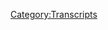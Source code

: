 {{DEFAULTSORT:
    #_TRANSCRIPT_0265:September 1, 2011
}}{{Transcript
    | title         = [[265: September 1, 2011]]
    | caption       = [https://knowledgefight.libsyn.com/knowledge-fight-september-1-2011 Listen to this episode on Libsyn]
    | episodeNumber = [[265: September 1, 2011|265]]
    | length        = 01:34:54
}}

{{MessageBox
    | header     = Warning: Bot Generated Content
    | text       = This transcript was automatically generated by transcription software and likely contains many mistakes and misattributions. Please check the audio for definitive quotes, attribution, and context.
    | image      = N3yvass4myg91.webp
    | imagewidth = 50px
    | id         = warning
}}

{{TranscriptBlock
    | name      = Unknown Speaker
    | timestamp = 00:00:00.000
    | text      = Andy in Kansas, you're on the air, thanks for holding.
}}

{{TranscriptBlock
    | name      = Unknown Speaker
    | timestamp = 00:00:04.000
    | text      = Hello Alex, I'm a first time caller, I'm a huge fan, I love your work.
}}

{{TranscriptBlock
    | name      = Unknown Speaker
    | timestamp = 00:00:07.000
    | text      = I love you.
}}

{{TranscriptBlock
    | name      = Unknown Speaker
    | timestamp = 00:00:08.000
    | text      = Hey everybody, welcome back to Knowledge Fight, I'm Dan.
}}

{{TranscriptBlock
    | name      = Unknown Speaker
    | timestamp = 00:00:10.000
    | text      = I'm Jordan!
}}

{{TranscriptBlock
    | name      = Unknown Speaker
    | timestamp = 00:00:11.000
    | text      = We're a couple dudes, like to sit around, drink novelty beverages, and talk a little bit about Alex Jones.
}}

{{TranscriptBlock
    | name      = Unknown Speaker
    | timestamp = 00:00:14.000
    | text      = Oh indeed we are, Dan!
}}

{{TranscriptBlock
    | name      = Unknown Speaker
    | timestamp = 00:00:16.000
    | text      = Jordan.
}}

{{TranscriptBlock
    | name      = Unknown Speaker
    | timestamp = 00:00:17.000
    | text      = Dan!
}}

{{TranscriptBlock
    | name      = Unknown Speaker
    | timestamp = 00:00:18.000
    | text      = Yep.
}}

{{TranscriptBlock
    | name      = Unknown Speaker
    | timestamp = 00:00:19.000
    | text      = Yep.
}}

{{TranscriptBlock
    | name      = Unknown Speaker
    | timestamp = 00:00:20.000
    | text      = Have you ever heard Broken Social Scene?
}}

{{TranscriptBlock
    | name      = Unknown Speaker
    | timestamp = 00:00:21.000
    | text      = Uh...
}}

{{TranscriptBlock
    | name      = Unknown Speaker
    | timestamp = 00:00:22.000
    | text      = I don't know if you, I've never talked to you about the old Broken Social Scene.
}}

{{TranscriptBlock
    | name      = Unknown Speaker
    | timestamp = 00:00:27.000
    | text      = I don't know if you're interested.
}}

{{TranscriptBlock
    | name      = Unknown Speaker
    | timestamp = 00:00:28.000
    | text      = I'm constantly aware of them.
}}

{{TranscriptBlock
    | name      = Unknown Speaker
    | timestamp = 00:00:30.000
    | text      = I don't know if I, I bet, it's one of those groups that I'm sure I've heard and like if you played a couple songs you'd be like, I know this.
}}

{{TranscriptBlock
    | name      = Unknown Speaker
    | timestamp = 00:00:36.000
    | text      = But not off the top of my head, no.
}}

{{TranscriptBlock
    | name      = Unknown Speaker
    | timestamp = 00:00:38.000
    | text      = Not a fan?
}}

{{TranscriptBlock
    | name      = Unknown Speaker
    | timestamp = 00:00:39.000
    | text      = I don't know, maybe I am!
}}

{{TranscriptBlock
    | name      = Unknown Speaker
    | timestamp = 00:00:40.000
    | text      = Maybe you are?
}}

{{TranscriptBlock
    | name      = Unknown Speaker
    | timestamp = 00:00:41.000
    | text      = I don't know!
}}

{{TranscriptBlock
    | name      = Unknown Speaker
    | timestamp = 00:00:42.000
    | text      = Cue it up, we got a clip right there.
}}

{{TranscriptBlock
    | name      = Unknown Speaker
    | timestamp = 00:00:43.000
    | text      = Not a chance.
}}

{{TranscriptBlock
    | name      = Unknown Speaker
    | timestamp = 00:00:44.000
    | text      = Oh okay, sorry.
}}

{{TranscriptBlock
    | name      = Unknown Speaker
    | timestamp = 00:00:45.000
    | text      = Uh, I don't know, there's a whole litany of groups whose names I knew and I just had written off as like, even when I was in college and all that, it was like, ah, dump college rock bullshit.
}}

{{TranscriptBlock
    | name      = Unknown Speaker
    | timestamp = 00:00:55.000
    | text      = No, this is not that.
}}

{{TranscriptBlock
    | name      = Unknown Speaker
    | timestamp = 00:00:56.000
    | text      = How about Feist?
}}

{{TranscriptBlock
    | name      = Unknown Speaker
    | timestamp = 00:00:57.000
    | text      = College rock bullshit.
}}

{{TranscriptBlock
    | name      = Unknown Speaker
    | timestamp = 00:00:58.000
    | text      = How about Metric?
}}

{{TranscriptBlock
    | name      = Unknown Speaker
    | timestamp = 00:00:59.000
    | text      = College, I actually like Metric.
}}

{{TranscriptBlock
    | name      = Unknown Speaker
    | timestamp = 00:01:02.000
    | text      = How about Do Make Say Think?
}}

{{TranscriptBlock
    | name      = Unknown Speaker
    | timestamp = 00:01:04.000
    | text      = I have no idea what that is.
}}

{{TranscriptBlock
    | name      = Unknown Speaker
    | timestamp = 00:01:05.000
    | text      = Alright, how about Godspeed You Black Emperor?
}}

{{TranscriptBlock
    | name      = Unknown Speaker
    | timestamp = 00:01:08.000
    | text      = I'm aware of them, yeah.
}}

{{TranscriptBlock
    | name      = Unknown Speaker
    | timestamp = 00:01:09.000
    | text      = Alright.
}}

{{TranscriptBlock
    | name      = Unknown Speaker
    | timestamp = 00:01:10.000
    | text      = All Canadian.
}}

{{TranscriptBlock
    | name      = Unknown Speaker
    | timestamp = 00:01:11.000
    | text      = Oh no.
}}

{{TranscriptBlock
    | name      = Unknown Speaker
    | timestamp = 00:01:12.000
    | text      = All essentially in the same band.
}}

{{TranscriptBlock
    | name      = Unknown Speaker
    | timestamp = 00:01:14.000
    | text      = All just garbage and rush ripoffs, that's what I say.
}}

{{TranscriptBlock
    | name      = Unknown Speaker
    | timestamp = 00:01:16.000
    | text      = They will rush ripoffs!
}}

{{TranscriptBlock
    | name      = Unknown Speaker
    | timestamp = 00:01:17.000
    | text      = Any Canadian band, just a ripoff, a rush, I'll stand by that.
}}

{{TranscriptBlock
    | name      = Unknown Speaker
    | timestamp = 00:01:22.000
    | text      = Every member of all of those bands has probably been in Broken Social Scene at one point in time.
}}

{{TranscriptBlock
    | name      = Unknown Speaker
    | timestamp = 00:01:27.000
    | text      = Is that why they're called that?
}}

{{TranscriptBlock
    | name      = Unknown Speaker
    | timestamp = 00:01:28.000
    | text      = Uh, yeah, there you go.
}}

{{TranscriptBlock
    | name      = Unknown Speaker
    | timestamp = 00:01:30.000
    | text      = I had an aversion.
}}

{{TranscriptBlock
    | name      = Unknown Speaker
    | timestamp = 00:01:31.000
    | text      = And they just released a new AP, which is why I was curious.
}}

{{TranscriptBlock
    | name      = Unknown Speaker
    | timestamp = 00:01:33.000
    | text      = I recognize this as a deficiency on my part, but I am very prejudiced when it comes to bands, but just about the people I think like them.
}}

{{TranscriptBlock
    | name      = Unknown Speaker
    | timestamp = 00:01:43.000
    | text      = Okay, okay.
}}

{{TranscriptBlock
    | name      = Unknown Speaker
    | timestamp = 00:01:44.000
    | text      = If that makes sense.
}}

{{TranscriptBlock
    | name      = Unknown Speaker
    | timestamp = 00:01:45.000
    | text      = Alright.
}}

{{TranscriptBlock
    | name      = Unknown Speaker
    | timestamp = 00:01:46.000
    | text      = The longer I never got into Nirvana, because the cool kids at school that didn't want to hang out with me all wore Nirvana shirts and stuff like that.
}}

{{TranscriptBlock
    | name      = Unknown Speaker
    | timestamp = 00:01:52.000
    | text      = Gotcha, okay.
}}

{{TranscriptBlock
    | name      = Unknown Speaker
    | timestamp = 00:01:53.000
    | text      = Well, if it's for them, then it's not for me, I'll go listen to Ska.
}}

{{TranscriptBlock
    | name      = Unknown Speaker
    | timestamp = 00:01:56.000
    | text      = Fair, fair.
}}

{{TranscriptBlock
    | name      = Unknown Speaker
    | timestamp = 00:01:57.000
    | text      = Something like that, you know?
}}

{{TranscriptBlock
    | name      = Unknown Speaker
    | timestamp = 00:01:58.000
    | text      = Yeah.
}}

{{TranscriptBlock
    | name      = Unknown Speaker
    | timestamp = 00:01:59.000
    | text      = And I'm not saying I'm better because of it, I'm saying it's a piece of my brain I've not been able to coach out of myself.
}}

{{TranscriptBlock
    | name      = Unknown Speaker
    | timestamp = 00:02:05.000
    | text      = I famously discovered The Go Team a year ago.
}}

{{TranscriptBlock
    | name      = Unknown Speaker
    | timestamp = 00:02:10.000
    | text      = Famously!
}}

{{TranscriptBlock
    | name      = Unknown Speaker
    | timestamp = 00:02:11.000
    | text      = Famously!
}}

{{TranscriptBlock
    | name      = Unknown Speaker
    | timestamp = 00:02:12.000
    | text      = Famously!
}}

{{TranscriptBlock
    | name      = Unknown Speaker
    | timestamp = 00:02:13.000
    | text      = Everyone knows this!
}}

{{TranscriptBlock
    | name      = Unknown Speaker
    | timestamp = 00:02:14.000
    | text      = Yeah, I texted my brother, I'm like, what does it mean if I think The Go Team is pretty cool?
}}

{{TranscriptBlock
    | name      = Unknown Speaker
    | timestamp = 00:02:18.000
    | text      = He's like, it means you were in college ten years ago.
}}

{{TranscriptBlock
    | name      = Unknown Speaker
    | timestamp = 00:02:21.000
    | text      = I'm like, I'm an asshole.
}}

{{TranscriptBlock
    | name      = Unknown Speaker
    | timestamp = 00:02:23.000
    | text      = Thunder Lightning Strike, Dan.
}}

{{TranscriptBlock
    | name      = Unknown Speaker
    | timestamp = 00:02:24.000
    | text      = Thunder Lightning Strike.
}}

{{TranscriptBlock
    | name      = Unknown Speaker
    | timestamp = 00:02:25.000
    | text      = There's a lot of good music I miss just because of that weird blind spot that I have.
}}

{{TranscriptBlock
    | name      = Unknown Speaker
    | timestamp = 00:02:29.000
    | text      = I try to rectify that, I try to be more open, but it's tough because I just end up listening to old No Limit albums and Steely Dan.
}}

{{TranscriptBlock
    | name      = Unknown Speaker
    | timestamp = 00:02:38.000
    | text      = What if I threw this wrinkle in there?
}}

{{TranscriptBlock
    | name      = Unknown Speaker
    | timestamp = 00:02:42.000
    | text      = The way that I would describe Broken Social Scene is Baroque post-rock.
}}

{{TranscriptBlock
    | name      = Unknown Speaker
    | timestamp = 00:02:48.000
    | text      = Does that sound interesting to you?
}}

{{TranscriptBlock
    | name      = Unknown Speaker
    | timestamp = 00:02:50.000
    | text      = You've actually made it less likely that I'm going to listen now.
}}

{{TranscriptBlock
    | name      = Unknown Speaker
    | timestamp = 00:02:52.000
    | text      = Come on, man!
}}

{{TranscriptBlock
    | name      = Unknown Speaker
    | timestamp = 00:02:53.000
    | text      = There's horns?
}}

{{TranscriptBlock
    | name      = Unknown Speaker
    | timestamp = 00:02:54.000
    | text      = You love horns?
}}

{{TranscriptBlock
    | name      = Unknown Speaker
    | timestamp = 00:02:55.000
    | text      = You like a ska band?
}}

{{TranscriptBlock
    | name      = Unknown Speaker
    | timestamp = 00:02:56.000
    | text      = I do like horns.
}}

{{TranscriptBlock
    | name      = Unknown Speaker
    | timestamp = 00:02:57.000
    | text      = You love horns?
}}

{{TranscriptBlock
    | name      = Unknown Speaker
    | timestamp = 00:02:58.000
    | text      = You love a good horn section?
}}

{{TranscriptBlock
    | name      = Unknown Speaker
    | timestamp = 00:02:59.000
    | text      = Broken Social Scene's got the horn section for you.
}}

{{TranscriptBlock
    | name      = Unknown Speaker
    | timestamp = 00:03:01.000
    | text      = Alright, I'm going to give you a maybe on this.
}}

{{TranscriptBlock
    | name      = Unknown Speaker
    | timestamp = 00:03:03.000
    | text      = Something I'm not going to give a maybe to is giving a shout out to some of our new donors.
}}

{{TranscriptBlock
    | name      = Unknown Speaker
    | timestamp = 00:03:07.000
    | text      = Perfect.
}}

{{TranscriptBlock
    | name      = Unknown Speaker
    | timestamp = 00:03:08.000
    | text      = We appreciate everyone signing up so much.
}}

{{TranscriptBlock
    | name      = Unknown Speaker
    | timestamp = 00:03:10.000
    | text      = First of all, I'd like to say to Lonn. L-A-H-N.
}}

{{TranscriptBlock
    | name      = Unknown Speaker
    | timestamp = 00:03:14.000
    | text      = Thank you so much, you are now policy wonk.
}}

{{TranscriptBlock
    | name      = Unknown Speaker
    | timestamp = 00:03:16.000
    | text      = I'm a policy wonk!
}}

{{TranscriptBlock
    | name      = Unknown Speaker
    | timestamp = 00:03:17.000
    | text      = Thank you, Lonn.
}}

{{TranscriptBlock
    | name      = Unknown Speaker
    | timestamp = 00:03:18.000
    | text      = Thank you very much, Lonn.
}}

{{TranscriptBlock
    | name      = Unknown Speaker
    | timestamp = 00:03:19.000
    | text      = Next, Emma, thank you so much, you are now a policy wonk.
}}

{{TranscriptBlock
    | name      = Unknown Speaker
    | timestamp = 00:03:22.000
    | text      = I'm a policy wonk.
}}

{{TranscriptBlock
    | name      = Unknown Speaker
    | timestamp = 00:03:23.000
    | text      = Thank you, Emma.
}}

{{TranscriptBlock
    | name      = Unknown Speaker
    | timestamp = 00:03:24.000
    | text      = Thank you, Emma.
}}

{{TranscriptBlock
    | name      = Unknown Speaker
    | timestamp = 00:03:25.000
    | text      = Next, Drew, thank you so much, you are now a policy wonk.
}}

{{TranscriptBlock
    | name      = Unknown Speaker
    | timestamp = 00:03:28.000
    | text      = I'm a policy wonk.
}}

{{TranscriptBlock
    | name      = Unknown Speaker
    | timestamp = 00:03:29.000
    | text      = Thank you, Drew.
}}

{{TranscriptBlock
    | name      = Unknown Speaker
    | timestamp = 00:03:30.000
    | text      = Thank you very much, Drew.
}}

{{TranscriptBlock
    | name      = Unknown Speaker
    | timestamp = 00:03:31.000
    | text      = Next, the ex-consciously theorist.
}}

{{TranscriptBlock
    | name      = Unknown Speaker
    | timestamp = 00:03:33.000
    | text      = Thank you so much, you are now a policy wonk.
}}

{{TranscriptBlock
    | name      = Unknown Speaker
    | timestamp = 00:03:35.000
    | text      = I'm a policy wonk.
}}

{{TranscriptBlock
    | name      = Unknown Speaker
    | timestamp = 00:03:37.000
    | text      = Thank you so much.
}}

{{TranscriptBlock
    | name      = Unknown Speaker
    | timestamp = 00:03:38.000
    | text      = ex-conspiracy theorist. Although I have a conspiracy for you, he's not ex.
}}

{{TranscriptBlock
    | name      = Unknown Speaker
    | timestamp = 00:03:42.879
    | text      = Oh shit. Finally, I'd like to say thank you to somebody who donated on a little bit of
}}

{{TranscriptBlock
    | name      = Unknown Speaker
    | timestamp = 00:03:47.039
    | text      = an elevated level. We appreciate it. Oh, so very much so. Emmy, thank you so much. You
}}

{{TranscriptBlock
    | name      = Unknown Speaker
    | timestamp = 00:03:51.479
    | text      = are now a globalist. I'm a policy wonk. Four stars. Go home to
}}

{{TranscriptBlock
    | name      = Unknown Speaker
    | timestamp = 00:03:56.199
    | text      = your mother and tell her you're brilliant. Someone, someone sodomized and sent me a bucket
}}

{{TranscriptBlock
    | name      = Unknown Speaker
    | timestamp = 00:03:59.879
    | text      = of poop. Daddy shark. Thank you, Emmy. Thank you very much, Emmy.
}}

{{TranscriptBlock
    | name      = Unknown Speaker
    | timestamp = 00:04:05.240
    | text      = If I recall correctly, that is someone who has requested that we send them a postcard
}}

{{TranscriptBlock
    | name      = Unknown Speaker
    | timestamp = 00:04:11.800
    | text      = and I just got a postcard. You just got a postcard?
}}

{{TranscriptBlock
    | name      = Unknown Speaker
    | timestamp = 00:04:14.960
    | text      = I did. I got a postcard finally. I'm not around postcards very often, so I hope I'm not mixing
}}

{{TranscriptBlock
    | name      = Unknown Speaker
    | timestamp = 00:04:20.040
    | text      = up people. If I am, I feel very bad. But if this is the correct person, postcard's coming
}}

{{TranscriptBlock
    | name      = Unknown Speaker
    | timestamp = 00:04:25.800
    | text      = soon. Fantastic.
}}

{{TranscriptBlock
    | name      = Unknown Speaker
    | timestamp = 00:04:26.800
    | text      = And if you out there would like to support the show like these wonderful wonks have done,
}}

{{TranscriptBlock
    | name      = Unknown Speaker
    | timestamp = 00:04:31.959
    | text      = you can do that by going to our website, knowledgefight.com, clicking the button that says support the
}}

{{TranscriptBlock
    | name      = Unknown Speaker
    | timestamp = 00:04:35.759
    | text      = show. We would appreciate it. Yes, absolutely. And if you have requested
}}

{{TranscriptBlock
    | name      = Unknown Speaker
    | timestamp = 00:04:39.920
    | text      = a button, thank God, but I have finally gotten up off my lazy cop ass.
}}

{{TranscriptBlock
    | name      = Unknown Speaker
    | timestamp = 00:04:45.720
    | text      = Well, you should blame the shipping department, which is you.
}}

{{TranscriptBlock
    | name      = Unknown Speaker
    | timestamp = 00:04:50.600
    | text      = That's a different hat I wear. That guy's a fucking lazy piece of shit.
}}

{{TranscriptBlock
    | name      = Unknown Speaker
    | timestamp = 00:04:54.639
    | text      = You need to break heads in that shop, man. That union is too strong.
}}

{{TranscriptBlock
    | name      = Unknown Speaker
    | timestamp = 00:04:59.879
    | text      = Come on, man. Come on, man. Fair day's work. Fair day's pay. That's all
}}

{{TranscriptBlock
    | name      = Unknown Speaker
    | timestamp = 00:05:06.600
    | text      = I'm saying. Fair enough. But you recently just sent out all the button
}}

{{TranscriptBlock
    | name      = Unknown Speaker
    | timestamp = 00:05:11.959
    | text      = requests that we have. Yeah, yeah, yeah. I sent out, we literally
}}

{{TranscriptBlock
    | name      = Unknown Speaker
    | timestamp = 00:05:15.360
    | text      = have one button left. So I sent out all of our buttons if you requested a button. Hopefully
}}

{{TranscriptBlock
    | name      = Unknown Speaker
    | timestamp = 00:05:22.000
    | text      = it will be coming soon if you are in England and requested a button. I bought an international
}}

{{TranscriptBlock
    | name      = Unknown Speaker
    | timestamp = 00:05:26.920
    | text      = stamp, but I honestly don't know how that works, so it might show up. It might just
}}

{{TranscriptBlock
    | name      = Unknown Speaker
    | timestamp = 00:05:30.040
    | text      = go to England. Yup. So thank you all for requesting them buttons.
}}

{{TranscriptBlock
    | name      = Unknown Speaker
    | timestamp = 00:05:33.639
    | text      = They should be coming. So now, Jordan, we need to make good on something
}}

{{TranscriptBlock
    | name      = Unknown Speaker
    | timestamp = 00:05:38.040
    | text      = here today, and that is a at least year old time travel suggestion.
}}

{{TranscriptBlock
    | name      = Unknown Speaker
    | timestamp = 00:05:43.120
    | text      = Hey, somebody's in that department. Time travel department.
}}

{{TranscriptBlock
    | name      = Unknown Speaker
    | timestamp = 00:05:48.160
    | text      = That one's me. Yeah. So Jim, Policy Wonk Jim, actually came to Chicago and got some drinks
}}

{{TranscriptBlock
    | name      = Unknown Speaker
    | timestamp = 00:05:55.720
    | text      = with him, and I was supposed to do a time travel episode for him, and I delayed on it.
}}

{{TranscriptBlock
    | name      = Unknown Speaker
    | timestamp = 00:06:03.680
    | text      = Now that I have re-asked him what his date was that he wanted me to do, I got everything
}}

{{TranscriptBlock
    | name      = Unknown Speaker
    | timestamp = 00:06:08.560
    | text      = fucking backwards. So I didn't want to do the episode a year and a half ago or whenever
}}

{{TranscriptBlock
    | name      = Unknown Speaker
    | timestamp = 00:06:14.480
    | text      = he requested it, because the date that I was looking at for it was the day that Benjamin
}}

{{TranscriptBlock
    | name      = Unknown Speaker
    | timestamp = 00:06:19.839
    | text      = Netanyahu came and addressed Congress. Right.
}}

{{TranscriptBlock
    | name      = Unknown Speaker
    | timestamp = 00:06:23.000
    | text      = And Alex had some very weird thoughts on it, and I didn't think we were in a position to
}}

{{TranscriptBlock
    | name      = Unknown Speaker
    | timestamp = 00:06:26.980
    | text      = know what was weird and what wasn't for Alex to be saying.
}}

{{TranscriptBlock
    | name      = Unknown Speaker
    | timestamp = 00:06:30.240
    | text      = Oh, yeah, yeah. Good point. So I didn't want to do that, but I wanted
}}

{{TranscriptBlock
    | name      = Unknown Speaker
    | timestamp = 00:06:33.000
    | text      = to get to it down the road. So I forgot. But I felt-
}}

{{TranscriptBlock
    | name      = Unknown Speaker
    | timestamp = 00:06:41.279
    | text      = So there we go. But I would constantly be reminded whenever
}}

{{TranscriptBlock
    | name      = Unknown Speaker
    | timestamp = 00:06:44.259
    | text      = I would think about the time travel episodes, shit, I got to get to that one.
}}

{{TranscriptBlock
    | name      = Unknown Speaker
    | timestamp = 00:06:47.480
    | text      = Yeah. But by the time I was sitting down to really
}}

{{TranscriptBlock
    | name      = Unknown Speaker
    | timestamp = 00:06:50.040
    | text      = get it prepared, I'd forgotten what date he actually requested. So I sent Jim a message.
}}

{{TranscriptBlock
    | name      = Unknown Speaker
    | timestamp = 00:06:54.959
    | text      = What date would you like us to do? We're finally going to get around to it. So sorry.
}}

{{TranscriptBlock
    | name      = Unknown Speaker
    | timestamp = 00:06:58.560
    | text      = And Jim was like, Jesus fucking Christ, really? Yeah.
}}

{{TranscriptBlock
    | name      = Unknown Speaker
    | timestamp = 00:07:02.279
    | text      = Okay. He said September 1st. I'm not sure what year.
}}

{{TranscriptBlock
    | name      = Unknown Speaker
    | timestamp = 00:07:06.279
    | text      = So that is not the date- Oh, that's when the Twin Towers fell.
}}

{{TranscriptBlock
    | name      = Unknown Speaker
    | timestamp = 00:07:09.079
    | text      = Nope. That is not the date that Benjamin Netanyahu came to the United States, so we're not doing
}}

{{TranscriptBlock
    | name      = Unknown Speaker
    | timestamp = 00:07:13.160
    | text      = that. Although maybe because we were so bad about
}}

{{TranscriptBlock
    | name      = Unknown Speaker
    | timestamp = 00:07:17.199
    | text      = doing this in time, we'll do that episode for him too.
}}

{{TranscriptBlock
    | name      = Unknown Speaker
    | timestamp = 00:07:20.079
    | text      = About a year and a half from now? Right. But he said September 1st of whatever
}}

{{TranscriptBlock
    | name      = Unknown Speaker
    | timestamp = 00:07:23.720
    | text      = year. So I ran with that. We got to do what we can to make things right. So I chose September
}}

{{TranscriptBlock
    | name      = Unknown Speaker
    | timestamp = 00:07:30.000
    | text      = 1st, 2011 because I feel like that's a time period that we don't know a whole lot about.
}}

{{TranscriptBlock
    | name      = Unknown Speaker
    | timestamp = 00:07:34.959
    | text      = 2011? That's in the sweet spot between our two investigations.
}}

{{TranscriptBlock
    | name      = Unknown Speaker
    | timestamp = 00:07:38.319
    | text      = Somewhat, yeah. And I think that we have a pretty good sense of after December 2012,
}}

{{TranscriptBlock
    | name      = Unknown Speaker
    | timestamp = 00:07:44.959
    | text      = things get real weird for him because that's when Sandy Hook happened.
}}

{{TranscriptBlock
    | name      = Unknown Speaker
    | timestamp = 00:07:49.160
    | text      = That's when Sandy Hook happened? In December 2012, yes.
}}

{{TranscriptBlock
    | name      = Unknown Speaker
    | timestamp = 00:07:51.519
    | text      = Gotcha. And so I had a sense of like, let's see where
}}

{{TranscriptBlock
    | name      = Unknown Speaker
    | timestamp = 00:07:56.319
    | text      = he's at. I think that's the sweet spot for a random year choice. So I chose 2011. This
}}

{{TranscriptBlock
    | name      = Unknown Speaker
    | timestamp = 00:08:03.639
    | text      = episode's weird, man. I don't know. He's already claimed that the Sandy Hook kids
}}

{{TranscriptBlock
    | name      = Unknown Speaker
    | timestamp = 00:08:08.680
    | text      = are crisis actors? No, but actually-
}}

{{TranscriptBlock
    | name      = Unknown Speaker
    | timestamp = 00:08:10.480
    | text      = A year in advance? Since I obliquely brought that up, I want
}}

{{TranscriptBlock
    | name      = Unknown Speaker
    | timestamp = 00:08:13.439
    | text      = to address the structure of the show moving forward a little bit. I think I'm done with
}}

{{TranscriptBlock
    | name      = Unknown Speaker
    | timestamp = 00:08:19.040
    | text      = 2009 for now. I went and listened to Tax Day. We were going to cover that for today's episode
}}

{{TranscriptBlock
    | name      = Unknown Speaker
    | timestamp = 00:08:24.439
    | text      = and do this episode on Wednesday, but it's just nothing. The show is really bad. It's
}}

{{TranscriptBlock
    | name      = Unknown Speaker
    | timestamp = 00:08:29.000
    | text      = really boring. The only thing to take away from it would be two clips of him basically
}}

{{TranscriptBlock
    | name      = Unknown Speaker
    | timestamp = 00:08:33.919
    | text      = expressing exactly what we've said about him getting in board with the Tea Party. That
}}

{{TranscriptBlock
    | name      = Unknown Speaker
    | timestamp = 00:08:38.840
    | text      = he believes that Ron Paul and the 9-11 Truth Movement is responsible for the Tea Parties
}}

{{TranscriptBlock
    | name      = Unknown Speaker
    | timestamp = 00:08:44.039
    | text      = and Glenn Beck and his ilk are stealing it. So we've come to the conclusion, there's not
}}

{{TranscriptBlock
    | name      = Unknown Speaker
    | timestamp = 00:08:47.879
    | text      = really a whole lot left there. I think it would be better use of our time to jump to
}}

{{TranscriptBlock
    | name      = Unknown Speaker
    | timestamp = 00:08:52.480
    | text      = a new investigation. And I've said that I think Occupy Wall Street would be a good investigation.
}}

{{TranscriptBlock
    | name      = Unknown Speaker
    | timestamp = 00:08:57.679
    | text      = I think that Ebola timeline would be an interesting one, but the one that I want to do the most-
}}

{{TranscriptBlock
    | name      = Unknown Speaker
    | timestamp = 00:09:01.679
    | text      = The alternate timeline where everybody got Ebola and died?
}}

{{TranscriptBlock
    | name      = Unknown Speaker
    | timestamp = 00:09:04.200
    | text      = The one where Alex is a liberal. Also, the one I want to do most is Sandy Hook. I want
}}

{{TranscriptBlock
    | name      = Unknown Speaker
    | timestamp = 00:09:10.000
    | text      = to start on the day of Sandy Hook and see what Alex says moving forward. So I want to
}}

{{TranscriptBlock
    | name      = Unknown Speaker
    | timestamp = 00:09:14.799
    | text      = soft pitch that and see what the audience thinks. If you guys think that that's a good
}}

{{TranscriptBlock
    | name      = Unknown Speaker
    | timestamp = 00:09:19.159
    | text      = idea, let me know. I would like that to be what our Monday episodes are moving forward.
}}

{{TranscriptBlock
    | name      = Unknown Speaker
    | timestamp = 00:09:23.360
    | text      = That's going to be emotionally intense.
}}

{{TranscriptBlock
    | name      = Unknown Speaker
    | timestamp = 00:09:25.159
    | text      = It may be. It might be deceptively not that emotionally intense.
}}

{{TranscriptBlock
    | name      = Unknown Speaker
    | timestamp = 00:09:28.600
    | text      = It's possible.
}}

{{TranscriptBlock
    | name      = Unknown Speaker
    | timestamp = 00:09:29.159
    | text      = He might ignore it for a long time. I don't know.
}}

{{TranscriptBlock
    | name      = Unknown Speaker
    | timestamp = 00:09:32.039
    | text      = That's possible.
}}

{{TranscriptBlock
    | name      = Unknown Speaker
    | timestamp = 00:09:32.639
    | text      = We might find... Who knows what we might find by opening that box up? Anyway-
}}

{{TranscriptBlock
    | name      = Unknown Speaker
    | timestamp = 00:09:37.720
    | text      = Sandy Hook kids are all crisis actors, day two. Where did ice cream go? Didn't we just
}}

{{TranscriptBlock
    | name      = Unknown Speaker
    | timestamp = 00:09:43.320
    | text      = eat ice cream?
}}

{{TranscriptBlock
    | name      = Unknown Speaker
    | timestamp = 00:09:44.279
    | text      = I don't know. I think that that might be the best use of our time. I think we could find
}}

{{TranscriptBlock
    | name      = Unknown Speaker
    | timestamp = 00:09:47.820
    | text      = a more detailed version of what he was up to in that time. But I understand if a large
}}

{{TranscriptBlock
    | name      = Unknown Speaker
    | timestamp = 00:09:53.440
    | text      = portion of our audience would think that that would be somehow... Like you're expressing,
}}

{{TranscriptBlock
    | name      = Unknown Speaker
    | timestamp = 00:09:57.399
    | text      = too heavy or something like that. And if so, then maybe the Occupy Wall Street would be
}}

{{TranscriptBlock
    | name      = Unknown Speaker
    | timestamp = 00:10:01.559
    | text      = the next one to jump to.
}}

{{TranscriptBlock
    | name      = Unknown Speaker
    | timestamp = 00:10:03.000
    | text      = But whatever it is, I want to jump to a new investigation. I'm a little bit raw on 2009
}}

{{TranscriptBlock
    | name      = Unknown Speaker
    | timestamp = 00:10:08.019
    | text      = at the moment. I don't feel like there's a lot of answers left there.
}}

{{TranscriptBlock
    | name      = Unknown Speaker
    | timestamp = 00:10:11.519
    | text      = Gotcha.
}}

{{TranscriptBlock
    | name      = Unknown Speaker
    | timestamp = 00:10:12.120
    | text      = In April at least. I think later in 2009 there probably is. So yeah, that's that. Let's get
}}

{{TranscriptBlock
    | name      = Unknown Speaker
    | timestamp = 00:10:21.120
    | text      = to the show.
}}

{{TranscriptBlock
    | name      = Unknown Speaker
    | timestamp = 00:10:21.679
    | text      = Oh, do we do a show?
}}

{{TranscriptBlock
    | name      = Unknown Speaker
    | timestamp = 00:10:22.799
    | text      = Yeah.
}}

{{TranscriptBlock
    | name      = Unknown Speaker
    | timestamp = 00:10:23.120
    | text      = I thought we were just doing production meetings on air.
}}

{{TranscriptBlock
    | name      = Unknown Speaker
    | timestamp = 00:10:25.279
    | text      = No.
}}

{{TranscriptBlock
    | name      = Unknown Speaker
    | timestamp = 00:10:25.679
    | text      = Oh, okay.
}}

{{TranscriptBlock
    | name      = Unknown Speaker
    | timestamp = 00:10:26.320
    | text      = 2011, September 1st, here's an out of context drop from today's show.
}}

{{TranscriptBlock
    | name      = Unknown Speaker
    | timestamp = 00:10:30.440
    | text      = You don't have to take vaccines. It's not the law. You can spank your children.
}}

{{TranscriptBlock
    | name      = Unknown Speaker
    | timestamp = 00:10:35.240
    | text      = Okay. It's the law.
}}

{{TranscriptBlock
    | name      = Unknown Speaker
    | timestamp = 00:10:37.639
    | text      = I feel like that should be switched around.
}}

{{TranscriptBlock
    | name      = Unknown Speaker
    | timestamp = 00:10:40.240
    | text      = You don't have to take vaccines.
}}

{{TranscriptBlock
    | name      = Unknown Speaker
    | timestamp = 00:10:41.320
    | text      = No, you do have to take vaccines.
}}

{{TranscriptBlock
    | name      = Unknown Speaker
    | timestamp = 00:10:42.759
    | text      = And you can spank the hell out of your children.
}}

{{TranscriptBlock
    | name      = Unknown Speaker
    | timestamp = 00:10:44.039
    | text      = You should not be allowed to spank the hell out of your children. Switch them around.
}}

{{TranscriptBlock
    | name      = Unknown Speaker
    | timestamp = 00:10:48.440
    | text      = This episode takes a lot of time with Alex talking about whether or not it's appropriate
}}

{{TranscriptBlock
    | name      = Unknown Speaker
    | timestamp = 00:10:55.100
    | text      = for people to hit kids.
}}

{{TranscriptBlock
    | name      = Unknown Speaker
    | timestamp = 00:10:58.320
    | text      = That seems odd.
}}

{{TranscriptBlock
    | name      = Unknown Speaker
    | timestamp = 00:10:59.879
    | text      = It's 2011, right?
}}

{{TranscriptBlock
    | name      = Unknown Speaker
    | timestamp = 00:11:00.879
    | text      = Yep.
}}

{{TranscriptBlock
    | name      = Unknown Speaker
    | timestamp = 00:11:01.879
    | text      = It's not 1911.
}}

{{TranscriptBlock
    | name      = Unknown Speaker
    | timestamp = 00:11:02.879
    | text      = Yep.
}}

{{TranscriptBlock
    | name      = Unknown Speaker
    | timestamp = 00:11:03.879
    | text      = It's 2011.
}}

{{TranscriptBlock
    | name      = Unknown Speaker
    | timestamp = 00:11:04.879
    | text      = It's weird. And I didn't think his angle on it would be what it is. I thought it would
}}

{{TranscriptBlock
    | name      = Unknown Speaker
    | timestamp = 00:11:11.639
    | text      = be very different from everything.
}}

{{TranscriptBlock
    | name      = Unknown Speaker
    | timestamp = 00:11:15.480
    | text      = Yes, but only with rocks.
}}

{{TranscriptBlock
    | name      = Unknown Speaker
    | timestamp = 00:11:16.919
    | text      = From what I can tell, he is staunchly pro hitting kids.
}}

{{TranscriptBlock
    | name      = Unknown Speaker
    | timestamp = 00:11:20.440
    | text      = That sounds right.
}}

{{TranscriptBlock
    | name      = Unknown Speaker
    | timestamp = 00:11:21.440
    | text      = Which we'll get through. But before we do, Alex starts off the show with an announcement
}}

{{TranscriptBlock
    | name      = Unknown Speaker
    | timestamp = 00:11:26.519
    | text      = that I thought was the definition of trivial.
}}

{{TranscriptBlock
    | name      = Unknown Speaker
    | timestamp = 00:11:29.960
    | text      = Welcome ladies and gentlemen. Welcome and thank you so much for joining us. It is Thursday,
}}

{{TranscriptBlock
    | name      = Unknown Speaker
    | timestamp = 00:11:37.120
    | text      = the first day of September 2011. And we're going to be live here for the next three hours.
}}

{{TranscriptBlock
    | name      = Unknown Speaker
    | timestamp = 00:11:45.600
    | text      = We have Alex Schaeffer joining us at the bottom of the hour. He is the Southern California
}}

{{TranscriptBlock
    | name      = Unknown Speaker
    | timestamp = 00:11:53.960
    | text      = based painter who painted images of the town burning and of a bank burning and the police
}}

{{TranscriptBlock
    | name      = Unknown Speaker
    | timestamp = 00:12:00.759
    | text      = were called by a good see something, say something citizen. And the FBI was dispatched. We're
}}

{{TranscriptBlock
    | name      = Unknown Speaker
    | timestamp = 00:12:06.639
    | text      = going to be talking to him.
}}

{{TranscriptBlock
    | name      = Unknown Speaker
    | timestamp = 00:12:09.120
    | text      = So he has this guy, Alex Schaeffer on, and we'll listen to a tiny bit of his interview,
}}

{{TranscriptBlock
    | name      = Unknown Speaker
    | timestamp = 00:12:13.279
    | text      = but just to give you the details of this, oh, the broad strokes, if I remember.
}}

{{TranscriptBlock
    | name      = Unknown Speaker
    | timestamp = 00:12:17.440
    | text      = No, no, stop it. Bad. Bad deal.
}}

{{TranscriptBlock
    | name      = Unknown Speaker
    | timestamp = 00:12:20.360
    | text      = He's a guy who set up and was outside painting a Chase bank, but it was also painting it
}}

{{TranscriptBlock
    | name      = Unknown Speaker
    | timestamp = 00:12:25.139
    | text      = on fire.
}}

{{TranscriptBlock
    | name      = Unknown Speaker
    | timestamp = 00:12:26.139
    | text      = That's pretty funny.
}}

{{TranscriptBlock
    | name      = Unknown Speaker
    | timestamp = 00:12:27.600
    | text      = Someone who walked by was like, this is weird, and probably told police that maybe you should
}}

{{TranscriptBlock
    | name      = Unknown Speaker
    | timestamp = 00:12:32.480
    | text      = check in on that guy. And they checked in and just wrote an incident report about it
}}

{{TranscriptBlock
    | name      = Unknown Speaker
    | timestamp = 00:12:37.659
    | text      = and it's not a big deal.
}}

{{TranscriptBlock
    | name      = Unknown Speaker
    | timestamp = 00:12:39.799
    | text      = I agree noticing it's weird. I disagree calling the cops.
}}

{{TranscriptBlock
    | name      = Unknown Speaker
    | timestamp = 00:12:42.799
    | text      = No, totally.
}}

{{TranscriptBlock
    | name      = Unknown Speaker
    | timestamp = 00:12:43.799
    | text      = Yeah. No snitches.
}}

{{TranscriptBlock
    | name      = Unknown Speaker
    | timestamp = 00:12:45.440
    | text      = I would say that there's a fair conversation that this person should have minded their
}}

{{TranscriptBlock
    | name      = Unknown Speaker
    | timestamp = 00:12:48.639
    | text      = own business. But also, if this guy wasn't a white dude, he probably would have gotten
}}

{{TranscriptBlock
    | name      = Unknown Speaker
    | timestamp = 00:12:53.539
    | text      = actually arrested.
}}

{{TranscriptBlock
    | name      = Unknown Speaker
    | timestamp = 00:12:54.600
    | text      = That's kind of what I was... At this point in time, it is almost a negative moral choice
}}

{{TranscriptBlock
    | name      = Unknown Speaker
    | timestamp = 00:13:01.980
    | text      = to call the cops. It is almost an act of violence to call the cops at this point.
}}

{{TranscriptBlock
    | name      = Unknown Speaker
    | timestamp = 00:13:08.120
    | text      = That's something I was talking about with my parents when I was in Austin. The first
}}

{{TranscriptBlock
    | name      = Unknown Speaker
    | timestamp = 00:13:11.100
    | text      = night that we were there, next door, there was a huge raging college party until about
}}

{{TranscriptBlock
    | name      = Unknown Speaker
    | timestamp = 00:13:16.419
    | text      = three in the morning, and none of us could sleep. And one of the things I was talking
}}

{{TranscriptBlock
    | name      = Unknown Speaker
    | timestamp = 00:13:20.899
    | text      = to my dad about was like, this sucks, but it's probably awful, the idea of calling the
}}

{{TranscriptBlock
    | name      = Unknown Speaker
    | timestamp = 00:13:26.679
    | text      = police right now. Because what you could accidentally bring into somebody's life, who knows? Maybe
}}

{{TranscriptBlock
    | name      = Unknown Speaker
    | timestamp = 00:13:32.840
    | text      = there's someone who's undocumented, who's at that party, and then they have to leave
}}

{{TranscriptBlock
    | name      = Unknown Speaker
    | timestamp = 00:13:36.639
    | text      = the country or something like that. There's so many unintended consequences from calling
}}

{{TranscriptBlock
    | name      = Unknown Speaker
    | timestamp = 00:13:41.399
    | text      = the police that it's weird to think about now.
}}

{{TranscriptBlock
    | name      = Unknown Speaker
    | timestamp = 00:13:44.600
    | text      = No, if you call the cops on a black person, that is almost attempted murder. It kind of
}}

{{TranscriptBlock
    | name      = Unknown Speaker
    | timestamp = 00:13:49.480
    | text      = really is.
}}

{{TranscriptBlock
    | name      = Unknown Speaker
    | timestamp = 00:13:51.279
    | text      = Attempted strong. But I know what you're saying, and I don't disagree with the idea that you're
}}

{{TranscriptBlock
    | name      = Unknown Speaker
    | timestamp = 00:13:56.480
    | text      = putting forth. But the point is that this guy just got a talking to from the cop, because
}}

{{TranscriptBlock
    | name      = Unknown Speaker
    | timestamp = 00:14:00.759
    | text      = he was painting a building on fire as he was looking at that building.
}}

{{TranscriptBlock
    | name      = Unknown Speaker
    | timestamp = 00:14:04.279
    | text      = Pretty funny.
}}

{{TranscriptBlock
    | name      = Unknown Speaker
    | timestamp = 00:14:04.639
    | text      = I have some questions.
}}

{{TranscriptBlock
    | name      = Unknown Speaker
    | timestamp = 00:14:05.960
    | text      = That's pretty funny.
}}

{{TranscriptBlock
    | name      = Unknown Speaker
    | timestamp = 00:14:06.600
    | text      = I would probably come talk to him like, hey, what's up, weirdo?
}}

{{TranscriptBlock
    | name      = Unknown Speaker
    | timestamp = 00:14:09.360
    | text      = Was he just like a regular painter?
}}

{{TranscriptBlock
    | name      = Unknown Speaker
    | timestamp = 00:14:10.759
    | text      = Yeah, he was just a painter.
}}

{{TranscriptBlock
    | name      = Unknown Speaker
    | timestamp = 00:14:12.000
    | text      = He was just a regular painter who just...
}}

{{TranscriptBlock
    | name      = Unknown Speaker
    | timestamp = 00:14:13.639
    | text      = Painting.
}}

{{TranscriptBlock
    | name      = Unknown Speaker
    | timestamp = 00:14:14.639
    | text      = Who just decided that he wasn't like a mural guy. He was just like a jobber, just going
}}

{{TranscriptBlock
    | name      = Unknown Speaker
    | timestamp = 00:14:20.720
    | text      = in there painting.
}}

{{TranscriptBlock
    | name      = Unknown Speaker
    | timestamp = 00:14:21.720
    | text      = No, no, no, no. Not like a house painter.
}}

{{TranscriptBlock
    | name      = Unknown Speaker
    | timestamp = 00:14:23.080
    | text      = Oh, he's not a house painter.
}}

{{TranscriptBlock
    | name      = Unknown Speaker
    | timestamp = 00:14:24.679
    | text      = No, he's like easel.
}}

{{TranscriptBlock
    | name      = Unknown Speaker
    | timestamp = 00:14:25.679
    | text      = Oh, okay, okay.
}}

{{TranscriptBlock
    | name      = Unknown Speaker
    | timestamp = 00:14:26.679
    | text      = He's painting the... Yeah.
}}

{{TranscriptBlock
    | name      = Unknown Speaker
    | timestamp = 00:14:27.679
    | text      = Okay.
}}

{{TranscriptBlock
    | name      = Unknown Speaker
    | timestamp = 00:14:28.679
    | text      = I'm not sure what you're imagining, but it's strange.
}}

{{TranscriptBlock
    | name      = Unknown Speaker
    | timestamp = 00:14:30.360
    | text      = I was imagining just a regular old painter wearing the white overalls and the white hat.
}}

{{TranscriptBlock
    | name      = Unknown Speaker
    | timestamp = 00:14:37.240
    | text      = You know, the painter from the 1970s? I don't know why that's the painter I'm thinking of.
}}

{{TranscriptBlock
    | name      = Unknown Speaker
    | timestamp = 00:14:40.960
    | text      = That's not the case. That's not what we're talking about here.
}}

{{TranscriptBlock
    | name      = Unknown Speaker
    | timestamp = 00:14:44.519
    | text      = So in this next clip, Alex has big news, and that is that Ron Paul agrees with him about
}}

{{TranscriptBlock
    | name      = Unknown Speaker
    | timestamp = 00:14:50.639
    | text      = stuff.
}}

{{TranscriptBlock
    | name      = Unknown Speaker
    | timestamp = 00:14:51.639
    | text      = Okay. That is huge news.
}}

{{TranscriptBlock
    | name      = Unknown Speaker
    | timestamp = 00:14:53.519
    | text      = But at this point, the Iowa Straw Poll had happened already for the coming 2012 elections.
}}

{{TranscriptBlock
    | name      = Unknown Speaker
    | timestamp = 00:14:59.320
    | text      = And of course, as we remember, Michelle Bachmann won that with Ron Paul coming in a close second
}}

{{TranscriptBlock
    | name      = Unknown Speaker
    | timestamp = 00:15:04.080
    | text      = because Mitt Romney said that he wasn't taking part in straw polls, only caucuses and primaries.
}}

{{TranscriptBlock
    | name      = Unknown Speaker
    | timestamp = 00:15:09.480
    | text      = I remember Michelle Bachmann's statement she put out after she won that primary or that
}}

{{TranscriptBlock
    | name      = Unknown Speaker
    | timestamp = 00:15:13.879
    | text      = straw poll, which was just...
}}

{{TranscriptBlock
    | name      = Unknown Speaker
    | timestamp = 00:15:16.639
    | text      = She was very thrilled, very thrilled.
}}

{{TranscriptBlock
    | name      = Unknown Speaker
    | timestamp = 00:15:19.000
    | text      = So in this next clip, Alex talks about Ron Paul, his momentum, and then disparages the
}}

{{TranscriptBlock
    | name      = Unknown Speaker
    | timestamp = 00:15:24.360
    | text      = fact that he got beat by Michelle Bachmann because she was cheating.
}}

{{TranscriptBlock
    | name      = Unknown Speaker
    | timestamp = 00:15:28.039
    | text      = Ron Paul, feds preparing for breakdown of law and order.
}}

{{TranscriptBlock
    | name      = Unknown Speaker
    | timestamp = 00:15:33.559
    | text      = I was able to confirm his views that he gave Robert Wanick, reporter, a few weeks ago at
}}

{{TranscriptBlock
    | name      = Unknown Speaker
    | timestamp = 00:15:37.879
    | text      = the Iowa Ames Straw Poll, that he was a statistical tie with Bachmann who bought 90% plus of her
}}

{{TranscriptBlock
    | name      = Unknown Speaker
    | timestamp = 00:15:47.159
    | text      = votes.
}}

{{TranscriptBlock
    | name      = Unknown Speaker
    | timestamp = 00:15:48.159
    | text      = And I brought up the FEMA centers, and he agreed that they're preparing for collapse
}}

{{TranscriptBlock
    | name      = Unknown Speaker
    | timestamp = 00:15:52.480
    | text      = because they understand what's happening in the economy because they've engineered it.
}}

{{TranscriptBlock
    | name      = Unknown Speaker
    | timestamp = 00:15:57.480
    | text      = So I don't particularly care about this, but Alex seems to be surprised by Ron Paul agreeing
}}

{{TranscriptBlock
    | name      = Unknown Speaker
    | timestamp = 00:16:02.559
    | text      = with him on this, which shouldn't be happening in 2011.
}}

{{TranscriptBlock
    | name      = Unknown Speaker
    | timestamp = 00:16:06.299
    | text      = If you've already been like Ron Paul comes on your show all the time, like you guys are
}}

{{TranscriptBlock
    | name      = Unknown Speaker
    | timestamp = 00:16:10.519
    | text      = buddies, you've been supporting him since the 2008 election, it shouldn't be news that
}}

{{TranscriptBlock
    | name      = Unknown Speaker
    | timestamp = 00:16:17.000
    | text      = he agrees with you about FEMA camps.
}}

{{TranscriptBlock
    | name      = Unknown Speaker
    | timestamp = 00:16:19.059
    | text      = That implies that for years he hasn't said that or something.
}}

{{TranscriptBlock
    | name      = Unknown Speaker
    | timestamp = 00:16:22.039
    | text      = That's a good point.
}}

{{TranscriptBlock
    | name      = Unknown Speaker
    | timestamp = 00:16:23.039
    | text      = Right.
}}

{{TranscriptBlock
    | name      = Unknown Speaker
    | timestamp = 00:16:24.039
    | text      = So that's weird.
}}

{{TranscriptBlock
    | name      = Unknown Speaker
    | timestamp = 00:16:25.039
    | text      = I don't really care about that.
}}

{{TranscriptBlock
    | name      = Unknown Speaker
    | timestamp = 00:16:26.039
    | text      = Second, Michelle Bachmann buys all her votes at the straw poll or whatever.
}}

{{TranscriptBlock
    | name      = Unknown Speaker
    | timestamp = 00:16:28.159
    | text      = Sure.
}}

{{TranscriptBlock
    | name      = Unknown Speaker
    | timestamp = 00:16:29.159
    | text      = Is that how that works?
}}

{{TranscriptBlock
    | name      = Unknown Speaker
    | timestamp = 00:16:30.159
    | text      = I guess so.
}}

{{TranscriptBlock
    | name      = Unknown Speaker
    | timestamp = 00:16:31.159
    | text      = Like any time there's something inconvenient to Alex's political narrative of how things
}}

{{TranscriptBlock
    | name      = Unknown Speaker
    | timestamp = 00:16:35.200
    | text      = are going, paid protesters, they bought the votes, they shipped in the illegals, all that.
}}

{{TranscriptBlock
    | name      = Unknown Speaker
    | timestamp = 00:16:40.059
    | text      = No matter what, any time a fact is inconvenient, fuck it, there's a conspiracy behind it.
}}

{{TranscriptBlock
    | name      = Unknown Speaker
    | timestamp = 00:16:44.720
    | text      = Yeah, that sounds right.
}}

{{TranscriptBlock
    | name      = Unknown Speaker
    | timestamp = 00:16:45.720
    | text      = That sounds right.
}}

{{TranscriptBlock
    | name      = Unknown Speaker
    | timestamp = 00:16:46.720
    | text      = Smart.
}}

{{TranscriptBlock
    | name      = Unknown Speaker
    | timestamp = 00:16:47.720
    | text      = That's good thinking.
}}

{{TranscriptBlock
    | name      = Unknown Speaker
    | timestamp = 00:16:48.720
    | text      = Is she using campaign funds to buy those votes?
}}

{{TranscriptBlock
    | name      = Unknown Speaker
    | timestamp = 00:16:50.799
    | text      = Probably.
}}

{{TranscriptBlock
    | name      = Unknown Speaker
    | timestamp = 00:16:51.799
    | text      = Or is she using those former governor of Minnesota monies?
}}

{{TranscriptBlock
    | name      = Unknown Speaker
    | timestamp = 00:16:54.639
    | text      = Who knows, man.
}}

{{TranscriptBlock
    | name      = Unknown Speaker
    | timestamp = 00:16:55.919
    | text      = Could be anything, could be all of it.
}}

{{TranscriptBlock
    | name      = Unknown Speaker
    | timestamp = 00:16:58.879
    | text      = Totally inconsequential because almost immediately after this, Alex starts talking about kids
}}

{{TranscriptBlock
    | name      = Unknown Speaker
    | timestamp = 00:17:02.759
    | text      = getting hit in schools.
}}

{{TranscriptBlock
    | name      = Unknown Speaker
    | timestamp = 00:17:04.000
    | text      = That sounds right.
}}

{{TranscriptBlock
    | name      = Unknown Speaker
    | timestamp = 00:17:05.000
    | text      = That sounds like corporal punishment.
}}

{{TranscriptBlock
    | name      = Unknown Speaker
    | timestamp = 00:17:06.519
    | text      = And I was certain when I started hearing him talk that I was going to hear him say like,
}}

{{TranscriptBlock
    | name      = Unknown Speaker
    | timestamp = 00:17:11.759
    | text      = these goddamn teachers never lay a hand on a kid.
}}

{{TranscriptBlock
    | name      = Unknown Speaker
    | timestamp = 00:17:15.839
    | text      = Really?
}}

{{TranscriptBlock
    | name      = Unknown Speaker
    | timestamp = 00:17:16.839
    | text      = I thought for sure.
}}

{{TranscriptBlock
    | name      = Unknown Speaker
    | timestamp = 00:17:17.839
    | text      = No chance of that in my mind.
}}

{{TranscriptBlock
    | name      = Unknown Speaker
    | timestamp = 00:17:18.839
    | text      = He hates schools.
}}

{{TranscriptBlock
    | name      = Unknown Speaker
    | timestamp = 00:17:19.839
    | text      = Never got there.
}}

{{TranscriptBlock
    | name      = Unknown Speaker
    | timestamp = 00:17:21.839
    | text      = My first default was he would say, why aren't those paddles with the holes in them anymore?
}}

{{TranscriptBlock
    | name      = Unknown Speaker
    | timestamp = 00:17:29.079
    | text      = Why aren't we using devices that were specifically invented to hurt children more?
}}

{{TranscriptBlock
    | name      = Unknown Speaker
    | timestamp = 00:17:34.680
    | text      = I thought he would be so against the idea that there are public schools and stuff like
}}

{{TranscriptBlock
    | name      = Unknown Speaker
    | timestamp = 00:17:40.400
    | text      = that, that by virtue of the fact that they're run by the globalist and UNESCO makes their
}}

{{TranscriptBlock
    | name      = Unknown Speaker
    | timestamp = 00:17:46.880
    | text      = information that they put out, the unified curricula and what have you, by virtue of
}}

{{TranscriptBlock
    | name      = Unknown Speaker
    | timestamp = 00:17:52.000
    | text      = that, teachers are suspect, ergo, they can't hit your kids.
}}

{{TranscriptBlock
    | name      = Unknown Speaker
    | timestamp = 00:17:56.400
    | text      = I thought for sure that would override whatever I like the idea of violence stuff would.
}}

{{TranscriptBlock
    | name      = Unknown Speaker
    | timestamp = 00:18:02.920
    | text      = But no, he didn't blow my mind.
}}

{{TranscriptBlock
    | name      = Unknown Speaker
    | timestamp = 00:18:06.460
    | text      = That's not fair.
}}

{{TranscriptBlock
    | name      = Unknown Speaker
    | timestamp = 00:18:07.460
    | text      = But he really took me aback for a second when he starts talking about this and he seems
}}

{{TranscriptBlock
    | name      = Unknown Speaker
    | timestamp = 00:18:11.660
    | text      = to be really into the idea of teachers hitting kids.
}}

{{TranscriptBlock
    | name      = Unknown Speaker
    | timestamp = 00:18:15.039
    | text      = Why?
}}

{{TranscriptBlock
    | name      = Unknown Speaker
    | timestamp = 00:18:16.039
    | text      = Well, in this first clip, he sort of expresses that it's better than them getting arrested,
}}

{{TranscriptBlock
    | name      = Unknown Speaker
    | timestamp = 00:18:20.400
    | text      = but that is reliant on a false dichotomy.
}}

{{TranscriptBlock
    | name      = Unknown Speaker
    | timestamp = 00:18:23.640
    | text      = There are only two choices.
}}

{{TranscriptBlock
    | name      = Unknown Speaker
    | timestamp = 00:18:25.640
    | text      = There's either we hit your kids or the cops hit your kids.
}}

{{TranscriptBlock
    | name      = Unknown Speaker
    | timestamp = 00:18:29.279
    | text      = Sure.
}}

{{TranscriptBlock
    | name      = Unknown Speaker
    | timestamp = 00:18:30.759
    | text      = That's a problem in thinking.
}}

{{TranscriptBlock
    | name      = Unknown Speaker
    | timestamp = 00:18:31.759
    | text      = Yeah, yeah, that's an issue.
}}

{{TranscriptBlock
    | name      = Unknown Speaker
    | timestamp = 00:18:34.000
    | text      = But here, let Alex speak his piece and then we will we'll see where he's at.
}}

{{TranscriptBlock
    | name      = Unknown Speaker
    | timestamp = 00:18:39.119
    | text      = They want to destroy law and order.
}}

{{TranscriptBlock
    | name      = Unknown Speaker
    | timestamp = 00:18:42.000
    | text      = So yes.
}}

{{TranscriptBlock
    | name      = Unknown Speaker
    | timestamp = 00:18:44.700
    | text      = In the name of allowing banking and corporal punishment in schools, they passed a law restricting
}}

{{TranscriptBlock
    | name      = Unknown Speaker
    | timestamp = 00:18:53.099
    | text      = the right of the independent school district, which I don't like government training centers
}}

{{TranscriptBlock
    | name      = Unknown Speaker
    | timestamp = 00:18:56.859
    | text      = and I wouldn't put my child in them, but some people don't have a choice.
}}

{{TranscriptBlock
    | name      = Unknown Speaker
    | timestamp = 00:19:00.200
    | text      = And if you're going to put them in there, they've got to maintain order.
}}

{{TranscriptBlock
    | name      = Unknown Speaker
    | timestamp = 00:19:03.619
    | text      = But see, instead, in a few areas in Illinois and New York where they do not have corporal
}}

{{TranscriptBlock
    | name      = Unknown Speaker
    | timestamp = 00:19:08.000
    | text      = punishment, dodgeball is not allowed either because it's seen as aggressive.
}}

{{TranscriptBlock
    | name      = Unknown Speaker
    | timestamp = 00:19:15.740
    | text      = That's where they have the shootings.
}}

{{TranscriptBlock
    | name      = Unknown Speaker
    | timestamp = 00:19:16.880
    | text      = That's where the teachers are getting attacked.
}}

{{TranscriptBlock
    | name      = Unknown Speaker
    | timestamp = 00:19:18.220
    | text      = That's where your kids are being beaten up.
}}

{{TranscriptBlock
    | name      = Unknown Speaker
    | timestamp = 00:19:21.799
    | text      = That's where there's absolutely no control.
}}

{{TranscriptBlock
    | name      = Unknown Speaker
    | timestamp = 00:19:23.960
    | text      = But then if there's a little fistfight or a scuffle or even kids shake hands, not allowed
}}

{{TranscriptBlock
    | name      = Unknown Speaker
    | timestamp = 00:19:28.359
    | text      = in many schools, the police are called to instead of being run around the track till
}}

{{TranscriptBlock
    | name      = Unknown Speaker
    | timestamp = 00:19:33.240
    | text      = you throw up or being given a few painful pops that don't hurt you physically, but you're
}}

{{TranscriptBlock
    | name      = Unknown Speaker
    | timestamp = 00:19:38.720
    | text      = lying instead of that, you said painful.
}}

{{TranscriptBlock
    | name      = Unknown Speaker
    | timestamp = 00:19:42.000
    | text      = You're just going to go to a jail cell when you're 13 and they're 17 year olds in there.
}}

{{TranscriptBlock
    | name      = Unknown Speaker
    | timestamp = 00:19:49.559
    | text      = They're going to take you in the shower and they're going to rape you and they're going
}}

{{TranscriptBlock
    | name      = Unknown Speaker
    | timestamp = 00:19:53.559
    | text      = to give you as T.D.
}}

{{TranscriptBlock
    | name      = Unknown Speaker
    | timestamp = 00:19:54.559
    | text      = And that's what goes on every day.
}}

{{TranscriptBlock
    | name      = Unknown Speaker
    | timestamp = 00:19:56.960
    | text      = That's a little much.
}}

{{TranscriptBlock
    | name      = Unknown Speaker
    | timestamp = 00:20:00.279
    | text      = You know what, he's almost there with the school to prison pipeline, but he's way off
}}

{{TranscriptBlock
    | name      = Unknown Speaker
    | timestamp = 00:20:04.440
    | text      = on the solution.
}}

{{TranscriptBlock
    | name      = Unknown Speaker
    | timestamp = 00:20:05.440
    | text      = I also think that, I mean, when you're really looking at it, I agree, Alex, we should reform
}}

{{TranscriptBlock
    | name      = Unknown Speaker
    | timestamp = 00:20:09.539
    | text      = the prisons and the child detention centers.
}}

{{TranscriptBlock
    | name      = Unknown Speaker
    | timestamp = 00:20:13.240
    | text      = Sure.
}}

{{TranscriptBlock
    | name      = Unknown Speaker
    | timestamp = 00:20:14.240
    | text      = Isn't that the answer?
}}

{{TranscriptBlock
    | name      = Unknown Speaker
    | timestamp = 00:20:15.240
    | text      = Nope.
}}

{{TranscriptBlock
    | name      = Unknown Speaker
    | timestamp = 00:20:16.240
    | text      = Not let the coach hit him?
}}

{{TranscriptBlock
    | name      = Unknown Speaker
    | timestamp = 00:20:17.240
    | text      = Nope.
}}

{{TranscriptBlock
    | name      = Unknown Speaker
    | timestamp = 00:20:18.240
    | text      = Nope.
}}

{{TranscriptBlock
    | name      = Unknown Speaker
    | timestamp = 00:20:19.240
    | text      = Or let the teacher give him a couple painful pops?
}}

{{TranscriptBlock
    | name      = Unknown Speaker
    | timestamp = 00:20:20.359
    | text      = Those don't hurt you physically though.
}}

{{TranscriptBlock
    | name      = Unknown Speaker
    | timestamp = 00:20:22.400
    | text      = I don't know, painful suggests physical harm.
}}

{{TranscriptBlock
    | name      = Unknown Speaker
    | timestamp = 00:20:29.160
    | text      = I don't understand how he sees the problem of like an assault at a detention facility
}}

{{TranscriptBlock
    | name      = Unknown Speaker
    | timestamp = 00:20:34.359
    | text      = or, you know, whatever.
}}

{{TranscriptBlock
    | name      = Unknown Speaker
    | timestamp = 00:20:36.279
    | text      = He sees that problem and his solution is let the fucking teachers beat their ass.
}}

{{TranscriptBlock
    | name      = Unknown Speaker
    | timestamp = 00:20:41.440
    | text      = Yes.
}}

{{TranscriptBlock
    | name      = Unknown Speaker
    | timestamp = 00:20:42.440
    | text      = Like the solution is, you know, systemic reform of the place where the assault is happening.
}}

{{TranscriptBlock
    | name      = Unknown Speaker
    | timestamp = 00:20:48.440
    | text      = But hey, let's introduce all this archaic old, you know, sort of respect your teachers
}}

{{TranscriptBlock
    | name      = Unknown Speaker
    | timestamp = 00:20:54.799
    | text      = or you get the hit.
}}

{{TranscriptBlock
    | name      = Unknown Speaker
    | timestamp = 00:20:56.279
    | text      = Did juvie exist in the 1800s?
}}

{{TranscriptBlock
    | name      = Unknown Speaker
    | timestamp = 00:20:58.640
    | text      = I'm not sure.
}}

{{TranscriptBlock
    | name      = Unknown Speaker
    | timestamp = 00:20:59.640
    | text      = They kept order just fine, didn't they?
}}

{{TranscriptBlock
    | name      = Unknown Speaker
    | timestamp = 00:21:00.960
    | text      = I don't know if they did.
}}

{{TranscriptBlock
    | name      = Unknown Speaker
    | timestamp = 00:21:01.960
    | text      = Yes, they did.
}}

{{TranscriptBlock
    | name      = Unknown Speaker
    | timestamp = 00:21:02.960
    | text      = Of course.
}}

{{TranscriptBlock
    | name      = Unknown Speaker
    | timestamp = 00:21:03.960
    | text      = If you remember Anne of Green Gables, she got hit all the time.
}}

{{TranscriptBlock
    | name      = Unknown Speaker
    | timestamp = 00:21:07.079
    | text      = I'm not sure that makes your case.
}}

{{TranscriptBlock
    | name      = Unknown Speaker
    | timestamp = 00:21:09.039
    | text      = I think it does.
}}

{{TranscriptBlock
    | name      = Unknown Speaker
    | timestamp = 00:21:11.539
    | text      = So he loves the idea of like, and you know what, here's the other thing too, like just
}}

{{TranscriptBlock
    | name      = Unknown Speaker
    | timestamp = 00:21:17.640
    | text      = the idea of like a teacher giving you a couple of pops or whatever, terrible.
}}

{{TranscriptBlock
    | name      = Unknown Speaker
    | timestamp = 00:21:21.160
    | text      = But the idea of like being run until you throw up is a emotional abuse too.
}}

{{TranscriptBlock
    | name      = Unknown Speaker
    | timestamp = 00:21:26.559
    | text      = Oh, yeah.
}}

{{TranscriptBlock
    | name      = Unknown Speaker
    | timestamp = 00:21:27.559
    | text      = Because there is the like, if you don't complete the punishment I'm ascribing to you, you are
}}

{{TranscriptBlock
    | name      = Unknown Speaker
    | timestamp = 00:21:33.319
    | text      = weak.
}}

{{TranscriptBlock
    | name      = Unknown Speaker
    | timestamp = 00:21:34.319
    | text      = There's that level.
}}

{{TranscriptBlock
    | name      = Unknown Speaker
    | timestamp = 00:21:35.319
    | text      = And then if you're doing that, if you're running until you can't run anymore or something like
}}

{{TranscriptBlock
    | name      = Unknown Speaker
    | timestamp = 00:21:38.980
    | text      = that, it's also a public shaming.
}}

{{TranscriptBlock
    | name      = Unknown Speaker
    | timestamp = 00:21:41.299
    | text      = Like everyone else is watching you do the running.
}}

{{TranscriptBlock
    | name      = Unknown Speaker
    | timestamp = 00:21:43.680
    | text      = Right.
}}

{{TranscriptBlock
    | name      = Unknown Speaker
    | timestamp = 00:21:44.680
    | text      = And stuff like that.
}}

{{TranscriptBlock
    | name      = Unknown Speaker
    | timestamp = 00:21:45.680
    | text      = And it's all upon layers of like abuse that Alex is really into when it's being directed
}}

{{TranscriptBlock
    | name      = Unknown Speaker
    | timestamp = 00:21:51.200
    | text      = towards children, which is really fucked up and I did not expect to find this.
}}

{{TranscriptBlock
    | name      = Unknown Speaker
    | timestamp = 00:21:54.240
    | text      = Do you know what the problem is?
}}

{{TranscriptBlock
    | name      = Unknown Speaker
    | timestamp = 00:21:55.359
    | text      = They make those kids run and run and run until they throw up and that's because they stop
}}

{{TranscriptBlock
    | name      = Unknown Speaker
    | timestamp = 00:21:59.559
    | text      = using the stocks for public humiliation.
}}

{{TranscriptBlock
    | name      = Unknown Speaker
    | timestamp = 00:22:02.519
    | text      = You just put a big stock right back next to the basketball court and you have the kid
}}

{{TranscriptBlock
    | name      = Unknown Speaker
    | timestamp = 00:22:08.680
    | text      = hang in there, everybody gets to throw a few painful pop tomatoes at them and then everybody
}}

{{TranscriptBlock
    | name      = Unknown Speaker
    | timestamp = 00:22:13.619
    | text      = moves on.
}}

{{TranscriptBlock
    | name      = Unknown Speaker
    | timestamp = 00:22:14.619
    | text      = So I kind of thought that that was going to be the extent of it in being like these child
}}

{{TranscriptBlock
    | name      = Unknown Speaker
    | timestamp = 00:22:19.960
    | text      = detention centers and stuff like juvenile hall is a bad place that we don't want kids
}}

{{TranscriptBlock
    | name      = Unknown Speaker
    | timestamp = 00:22:25.119
    | text      = to go to and the only solution and the best way to deal with that is prior abuse to get
}}

{{TranscriptBlock
    | name      = Unknown Speaker
    | timestamp = 00:22:29.720
    | text      = them in line.
}}

{{TranscriptBlock
    | name      = Unknown Speaker
    | timestamp = 00:22:30.720
    | text      = I thought that that kind of bad thinking was going to be it, but Alex does an hour about
}}

{{TranscriptBlock
    | name      = Unknown Speaker
    | timestamp = 00:22:35.759
    | text      = this.
}}

{{TranscriptBlock
    | name      = Unknown Speaker
    | timestamp = 00:22:36.759
    | text      = Really?
}}

{{TranscriptBlock
    | name      = Unknown Speaker
    | timestamp = 00:22:37.759
    | text      = He does an hour and in this next clip he starts talking about the problem with liberals.
}}

{{TranscriptBlock
    | name      = Unknown Speaker
    | timestamp = 00:22:41.160
    | text      = That's the problem.
}}

{{TranscriptBlock
    | name      = Unknown Speaker
    | timestamp = 00:22:42.160
    | text      = The problem with liberals is they need to hit their kids more.
}}

{{TranscriptBlock
    | name      = Unknown Speaker
    | timestamp = 00:22:45.599
    | text      = You can't go to a movie with your children and not watch the liberals come in and just
}}

{{TranscriptBlock
    | name      = Unknown Speaker
    | timestamp = 00:22:48.640
    | text      = gripe at their kids and get in their face and needle them and psychologically mess with
}}

{{TranscriptBlock
    | name      = Unknown Speaker
    | timestamp = 00:22:53.039
    | text      = them and peck at them and I mean I had to leave a movie a month ago with my children
}}

{{TranscriptBlock
    | name      = Unknown Speaker
    | timestamp = 00:22:57.359
    | text      = because in the ten minutes before these people were, these socialists were in front of me
}}

{{TranscriptBlock
    | name      = Unknown Speaker
    | timestamp = 00:23:01.599
    | text      = and I heard enough to then to hear that they actually were basically socialists and they
}}

{{TranscriptBlock
    | name      = Unknown Speaker
    | timestamp = 00:23:05.720
    | text      = had like this three year old daughter.
}}

{{TranscriptBlock
    | name      = Unknown Speaker
    | timestamp = 00:23:07.180
    | text      = They were totally screwing up, just needling her and telling her this and that and guaranteed
}}

{{TranscriptBlock
    | name      = Unknown Speaker
    | timestamp = 00:23:13.400
    | text      = they don't disappoint her.
}}

{{TranscriptBlock
    | name      = Unknown Speaker
    | timestamp = 00:23:16.000
    | text      = These are mentally ill people.
}}

{{TranscriptBlock
    | name      = Unknown Speaker
    | timestamp = 00:23:18.240
    | text      = They've taken control of our society.
}}

{{TranscriptBlock
    | name      = Unknown Speaker
    | timestamp = 00:23:20.240
    | text      = They've totally wrecked it and they love it.
}}

{{TranscriptBlock
    | name      = Unknown Speaker
    | timestamp = 00:23:22.440
    | text      = So he ran into some socialists who were obviously expressing their economic beliefs while at
}}

{{TranscriptBlock
    | name      = Unknown Speaker
    | timestamp = 00:23:29.039
    | text      = the same time needling a three year old.
}}

{{TranscriptBlock
    | name      = Unknown Speaker
    | timestamp = 00:23:30.680
    | text      = They were saying that the three year old wasn't doing enough to help seize the means of production
}}

{{TranscriptBlock
    | name      = Unknown Speaker
    | timestamp = 00:23:34.839
    | text      = at the movie theater for the workers.
}}

{{TranscriptBlock
    | name      = Unknown Speaker
    | timestamp = 00:23:37.160
    | text      = The concession stand needs to be unionized and everyone needs to work together and that
}}

{{TranscriptBlock
    | name      = Unknown Speaker
    | timestamp = 00:23:41.160
    | text      = baby isn't pulling its part.
}}

{{TranscriptBlock
    | name      = Unknown Speaker
    | timestamp = 00:23:43.119
    | text      = That's probably true though.
}}

{{TranscriptBlock
    | name      = Unknown Speaker
    | timestamp = 00:23:44.559
    | text      = Just talking about its dipey.
}}

{{TranscriptBlock
    | name      = Unknown Speaker
    | timestamp = 00:23:46.059
    | text      = The baby was like, oh, trickle down economics actually works and they were like, no, Reagan
}}

{{TranscriptBlock
    | name      = Unknown Speaker
    | timestamp = 00:23:51.279
    | text      = was evil.
}}

{{TranscriptBlock
    | name      = Unknown Speaker
    | timestamp = 00:23:52.279
    | text      = No, they didn't yell at the kid.
}}

{{TranscriptBlock
    | name      = Unknown Speaker
    | timestamp = 00:23:53.279
    | text      = They needled it.
}}

{{TranscriptBlock
    | name      = Unknown Speaker
    | timestamp = 00:23:54.279
    | text      = That's right.
}}

{{TranscriptBlock
    | name      = Unknown Speaker
    | timestamp = 00:23:55.279
    | text      = That's right.
}}

{{TranscriptBlock
    | name      = Unknown Speaker
    | timestamp = 00:23:56.279
    | text      = Oh, you think Reagan was so great.
}}

{{TranscriptBlock
    | name      = Unknown Speaker
    | timestamp = 00:23:57.279
    | text      = Don't you little baby.
}}

{{TranscriptBlock
    | name      = Unknown Speaker
    | timestamp = 00:23:58.279
    | text      = Don't you little baby.
}}

{{TranscriptBlock
    | name      = Unknown Speaker
    | timestamp = 00:23:59.279
    | text      = They're sarcastically mocking the economic ideas of a three year old.
}}

{{TranscriptBlock
    | name      = Unknown Speaker
    | timestamp = 00:24:04.039
    | text      = That image is so fucking funny.
}}

{{TranscriptBlock
    | name      = Unknown Speaker
    | timestamp = 00:24:05.920
    | text      = Oh God.
}}

{{TranscriptBlock
    | name      = Unknown Speaker
    | timestamp = 00:24:07.160
    | text      = And Alex had to leave the theater.
}}

{{TranscriptBlock
    | name      = Unknown Speaker
    | timestamp = 00:24:10.200
    | text      = This didn't happen at all.
}}

{{TranscriptBlock
    | name      = Unknown Speaker
    | timestamp = 00:24:12.279
    | text      = It's so hilarious.
}}

{{TranscriptBlock
    | name      = Unknown Speaker
    | timestamp = 00:24:13.279
    | text      = What kind of imaginary situation is this?
}}

{{TranscriptBlock
    | name      = Unknown Speaker
    | timestamp = 00:24:15.960
    | text      = It's crazy.
}}

{{TranscriptBlock
    | name      = Unknown Speaker
    | timestamp = 00:24:16.960
    | text      = But it's also reliant on this idea that liberals don't hit their kids enough and they do stuff
}}

{{TranscriptBlock
    | name      = Unknown Speaker
    | timestamp = 00:24:21.200
    | text      = like this.
}}

{{TranscriptBlock
    | name      = Unknown Speaker
    | timestamp = 00:24:22.200
    | text      = Right.
}}

{{TranscriptBlock
    | name      = Unknown Speaker
    | timestamp = 00:24:23.200
    | text      = Right.
}}

{{TranscriptBlock
    | name      = Unknown Speaker
    | timestamp = 00:24:24.200
    | text      = Right.
}}

{{TranscriptBlock
    | name      = Unknown Speaker
    | timestamp = 00:24:25.200
    | text      = Right.
}}

{{TranscriptBlock
    | name      = Unknown Speaker
    | timestamp = 00:24:26.200
    | text      = So in this next clip, Alex develops this theme a little bit more and talks about how liberals
}}

{{TranscriptBlock
    | name      = Unknown Speaker
    | timestamp = 00:24:29.240
    | text      = not only are bad at raising kids, of course, you can't raise anything like plants, maybe
}}

{{TranscriptBlock
    | name      = Unknown Speaker
    | timestamp = 00:24:34.839
    | text      = a plant.
}}

{{TranscriptBlock
    | name      = Unknown Speaker
    | timestamp = 00:24:36.079
    | text      = I learned what what all the old timers said from experience.
}}

{{TranscriptBlock
    | name      = Unknown Speaker
    | timestamp = 00:24:39.240
    | text      = You you let them be lazy.
}}

{{TranscriptBlock
    | name      = Unknown Speaker
    | timestamp = 00:24:40.920
    | text      = You start getting problems as soon as you start getting on them, then they're a lot
}}

{{TranscriptBlock
    | name      = Unknown Speaker
    | timestamp = 00:24:45.160
    | text      = happier.
}}

{{TranscriptBlock
    | name      = Unknown Speaker
    | timestamp = 00:24:46.160
    | text      = It's like a dog.
}}

{{TranscriptBlock
    | name      = Unknown Speaker
    | timestamp = 00:24:48.160
    | text      = You don't train a puppy.
}}

{{TranscriptBlock
    | name      = Unknown Speaker
    | timestamp = 00:24:50.200
    | text      = It's going to be absolutely miserable and have a horrible life.
}}

{{TranscriptBlock
    | name      = Unknown Speaker
    | timestamp = 00:24:53.319
    | text      = You train it.
}}

{{TranscriptBlock
    | name      = Unknown Speaker
    | timestamp = 00:24:54.319
    | text      = It's going to be happier, smarter.
}}

{{TranscriptBlock
    | name      = Unknown Speaker
    | timestamp = 00:24:56.839
    | text      = People are going to like it.
}}

{{TranscriptBlock
    | name      = Unknown Speaker
    | timestamp = 00:24:58.599
    | text      = First of all, we're going to get to his later theme here, but that is a fucked up way to
}}

{{TranscriptBlock
    | name      = Unknown Speaker
    | timestamp = 00:25:02.000
    | text      = look at kids.
}}

{{TranscriptBlock
    | name      = Unknown Speaker
    | timestamp = 00:25:03.000
    | text      = I think.
}}

{{TranscriptBlock
    | name      = Unknown Speaker
    | timestamp = 00:25:04.000
    | text      = I mean, when you compare it to training a dog, I don't know.
}}

{{TranscriptBlock
    | name      = Unknown Speaker
    | timestamp = 00:25:07.240
    | text      = I don't know.
}}

{{TranscriptBlock
    | name      = Unknown Speaker
    | timestamp = 00:25:08.519
    | text      = I mean, this should be in his custody stuff like this.
}}

{{TranscriptBlock
    | name      = Unknown Speaker
    | timestamp = 00:25:14.119
    | text      = This is an episode that should be played in his custody hearing.
}}

{{TranscriptBlock
    | name      = Unknown Speaker
    | timestamp = 00:25:16.440
    | text      = He's comparing child raising to having a dog.
}}

{{TranscriptBlock
    | name      = Unknown Speaker
    | timestamp = 00:25:19.480
    | text      = Yeah.
}}

{{TranscriptBlock
    | name      = Unknown Speaker
    | timestamp = 00:25:20.480
    | text      = Well, that's not.
}}

{{TranscriptBlock
    | name      = Unknown Speaker
    | timestamp = 00:25:21.480
    | text      = Yeah, that's great.
}}

{{TranscriptBlock
    | name      = Unknown Speaker
    | timestamp = 00:25:22.480
    | text      = Damn liberals.
}}

{{TranscriptBlock
    | name      = Unknown Speaker
    | timestamp = 00:25:23.480
    | text      = It's I mean, I challenge you.
}}

{{TranscriptBlock
    | name      = Unknown Speaker
    | timestamp = 00:25:26.240
    | text      = A study should be done at dog parks.
}}

{{TranscriptBlock
    | name      = Unknown Speaker
    | timestamp = 00:25:27.880
    | text      = Don't ask people.
}}

{{TranscriptBlock
    | name      = Unknown Speaker
    | timestamp = 00:25:28.960
    | text      = Are you a conservative or are you a liberal?
}}

{{TranscriptBlock
    | name      = Unknown Speaker
    | timestamp = 00:25:31.559
    | text      = Have them mark down a note and observe them for a month when they come to the dog park.
}}

{{TranscriptBlock
    | name      = Unknown Speaker
    | timestamp = 00:25:35.079
    | text      = And I'm telling you, when liberals on average have animals, it is because they're so nice.
}}

{{TranscriptBlock
    | name      = Unknown Speaker
    | timestamp = 00:25:41.339
    | text      = They let the dog bite your dog.
}}

{{TranscriptBlock
    | name      = Unknown Speaker
    | timestamp = 00:25:42.859
    | text      = They let their dog act weird.
}}

{{TranscriptBlock
    | name      = Unknown Speaker
    | timestamp = 00:25:44.559
    | text      = They let their dog urinate on the carpet.
}}

{{TranscriptBlock
    | name      = Unknown Speaker
    | timestamp = 00:25:46.420
    | text      = They let the dog run off and get run over by a car.
}}

{{TranscriptBlock
    | name      = Unknown Speaker
    | timestamp = 00:25:49.680
    | text      = They don't understand any laws of anything because they were taught to be rudderless
}}

{{TranscriptBlock
    | name      = Unknown Speaker
    | timestamp = 00:25:56.359
    | text      = by the social engineers.
}}

{{TranscriptBlock
    | name      = Unknown Speaker
    | timestamp = 00:25:58.319
    | text      = So you can't if you're a liberal, you can't really raise a dog because you allow it to
}}

{{TranscriptBlock
    | name      = Unknown Speaker
    | timestamp = 00:26:01.380
    | text      = do weird things.
}}

{{TranscriptBlock
    | name      = Unknown Speaker
    | timestamp = 00:26:02.380
    | text      = I don't know in the realm of dogs what weird like wearing a beanie or a propeller beanie.
}}

{{TranscriptBlock
    | name      = Unknown Speaker
    | timestamp = 00:26:08.000
    | text      = That's weird for a dog.
}}

{{TranscriptBlock
    | name      = Unknown Speaker
    | timestamp = 00:26:09.839
    | text      = Liberals do.
}}

{{TranscriptBlock
    | name      = Unknown Speaker
    | timestamp = 00:26:10.839
    | text      = Liberals are more likely to dress up their dogs in costume.
}}

{{TranscriptBlock
    | name      = Unknown Speaker
    | timestamp = 00:26:13.640
    | text      = Right.
}}

{{TranscriptBlock
    | name      = Unknown Speaker
    | timestamp = 00:26:14.640
    | text      = But I do think that is true.
}}

{{TranscriptBlock
    | name      = Unknown Speaker
    | timestamp = 00:26:15.640
    | text      = That's not allowing weird behavior on the dog.
}}

{{TranscriptBlock
    | name      = Unknown Speaker
    | timestamp = 00:26:17.720
    | text      = It's projecting a personality on the dog.
}}

{{TranscriptBlock
    | name      = Unknown Speaker
    | timestamp = 00:26:20.319
    | text      = That's of your own accord.
}}

{{TranscriptBlock
    | name      = Unknown Speaker
    | timestamp = 00:26:21.319
    | text      = And don't tell me that conservatives don't do that to fair.
}}

{{TranscriptBlock
    | name      = Unknown Speaker
    | timestamp = 00:26:24.359
    | text      = That's that's absurd.
}}

{{TranscriptBlock
    | name      = Unknown Speaker
    | timestamp = 00:26:25.359
    | text      = Fair, fair.
}}

{{TranscriptBlock
    | name      = Unknown Speaker
    | timestamp = 00:26:26.359
    | text      = You're right.
}}

{{TranscriptBlock
    | name      = Unknown Speaker
    | timestamp = 00:26:27.359
    | text      = I think the ladies who think Barack Obama is the great Satan also probably put their
}}

{{TranscriptBlock
    | name      = Unknown Speaker
    | timestamp = 00:26:31.960
    | text      = dogs in dog boots.
}}

{{TranscriptBlock
    | name      = Unknown Speaker
    | timestamp = 00:26:33.240
    | text      = So if we take the conclusion that Alex is sort of presenting here, it is also that you
}}

{{TranscriptBlock
    | name      = Unknown Speaker
    | timestamp = 00:26:37.599
    | text      = should beat your dog.
}}

{{TranscriptBlock
    | name      = Unknown Speaker
    | timestamp = 00:26:39.079
    | text      = It is kind of that.
}}

{{TranscriptBlock
    | name      = Unknown Speaker
    | timestamp = 00:26:40.839
    | text      = I mean, I know that's not what he's saying, but it's it and I I'm using loose lips here
}}

{{TranscriptBlock
    | name      = Unknown Speaker
    | timestamp = 00:26:46.720
    | text      = in terms of like you should beat because he's not saying like abuse in a in a like a pummeling
}}

{{TranscriptBlock
    | name      = Unknown Speaker
    | timestamp = 00:26:51.799
    | text      = kind of way.
}}

{{TranscriptBlock
    | name      = Unknown Speaker
    | timestamp = 00:26:52.799
    | text      = Yeah.
}}

{{TranscriptBlock
    | name      = Unknown Speaker
    | timestamp = 00:26:53.799
    | text      = Yeah, I'm going to go with beating is still well, still bad.
}}

{{TranscriptBlock
    | name      = Unknown Speaker
    | timestamp = 00:26:57.400
    | text      = What he would want to just be talking about is spanking in the home.
}}

{{TranscriptBlock
    | name      = Unknown Speaker
    | timestamp = 00:27:01.299
    | text      = But because he's comparing it to corporal violence and punishment in schools being OK,
}}

{{TranscriptBlock
    | name      = Unknown Speaker
    | timestamp = 00:27:09.640
    | text      = it does.
}}

{{TranscriptBlock
    | name      = Unknown Speaker
    | timestamp = 00:27:10.640
    | text      = It does cross that line a little bit into things that are appropriate.
}}

{{TranscriptBlock
    | name      = Unknown Speaker
    | timestamp = 00:27:15.519
    | text      = It is.
}}

{{TranscriptBlock
    | name      = Unknown Speaker
    | timestamp = 00:27:16.519
    | text      = It is insane to me because studying is not really cool either.
}}

{{TranscriptBlock
    | name      = Unknown Speaker
    | timestamp = 00:27:20.720
    | text      = Study after study has has proven that if you use violence against your kids, they're far
}}

{{TranscriptBlock
    | name      = Unknown Speaker
    | timestamp = 00:27:26.759
    | text      = more likely to be violent later on in life.
}}

{{TranscriptBlock
    | name      = Unknown Speaker
    | timestamp = 00:27:29.559
    | text      = It is not they become nicer and cool.
}}

{{TranscriptBlock
    | name      = Unknown Speaker
    | timestamp = 00:27:32.700
    | text      = It is that you're just breeding violence over and over and over again.
}}

{{TranscriptBlock
    | name      = Unknown Speaker
    | timestamp = 00:27:37.480
    | text      = Mild spanking is appropriate in certain settings when there's like a life threatening condition
}}

{{TranscriptBlock
    | name      = Unknown Speaker
    | timestamp = 00:27:42.960
    | text      = or something like that, like running into traffic or something like that.
}}

{{TranscriptBlock
    | name      = Unknown Speaker
    | timestamp = 00:27:46.200
    | text      = I believe from my understanding of the literature on it, the sociologists, psychologists agree
}}

{{TranscriptBlock
    | name      = Unknown Speaker
    | timestamp = 00:27:53.000
    | text      = that in those sorts of instances, it's OK.
}}

{{TranscriptBlock
    | name      = Unknown Speaker
    | timestamp = 00:27:55.720
    | text      = But once you expand it into a punishment, once you expand spanking into something that
}}

{{TranscriptBlock
    | name      = Unknown Speaker
    | timestamp = 00:28:00.660
    | text      = is then associated with behaviors and things like that, that's where you run into trouble.
}}

{{TranscriptBlock
    | name      = Unknown Speaker
    | timestamp = 00:28:05.960
    | text      = And I don't think Alex is interested in the nuance of that and and the damaging effects
}}

{{TranscriptBlock
    | name      = Unknown Speaker
    | timestamp = 00:28:09.599
    | text      = that can be the result of that.
}}

{{TranscriptBlock
    | name      = Unknown Speaker
    | timestamp = 00:28:12.839
    | text      = Yeah.
}}

{{TranscriptBlock
    | name      = Unknown Speaker
    | timestamp = 00:28:13.839
    | text      = That's what he's saying people should do.
}}

{{TranscriptBlock
    | name      = Unknown Speaker
    | timestamp = 00:28:15.440
    | text      = Girls don't do it enough.
}}

{{TranscriptBlock
    | name      = Unknown Speaker
    | timestamp = 00:28:16.839
    | text      = And also they don't beat their dogs.
}}

{{TranscriptBlock
    | name      = Unknown Speaker
    | timestamp = 00:28:19.599
    | text      = It's it's crazy to me because all of those guys who are like, I got hit when I was a
}}

{{TranscriptBlock
    | name      = Unknown Speaker
    | timestamp = 00:28:24.900
    | text      = kid and I turned out fine, it's like, dude, I got hit when I was a kid.
}}

{{TranscriptBlock
    | name      = Unknown Speaker
    | timestamp = 00:28:29.480
    | text      = First off, you didn't turn out fine.
}}

{{TranscriptBlock
    | name      = Unknown Speaker
    | timestamp = 00:28:31.759
    | text      = And second, neither did I. Right.
}}

{{TranscriptBlock
    | name      = Unknown Speaker
    | timestamp = 00:28:33.880
    | text      = I did not turn out fine.
}}

{{TranscriptBlock
    | name      = Unknown Speaker
    | timestamp = 00:28:35.519
    | text      = Right.
}}

{{TranscriptBlock
    | name      = Unknown Speaker
    | timestamp = 00:28:36.519
    | text      = And generally those excuses or those sorts of sentiments are being expressed when someone
}}

{{TranscriptBlock
    | name      = Unknown Speaker
    | timestamp = 00:28:41.140
    | text      = is trying to justify them hitting their kids.
}}

{{TranscriptBlock
    | name      = Unknown Speaker
    | timestamp = 00:28:43.279
    | text      = Exactly.
}}

{{TranscriptBlock
    | name      = Unknown Speaker
    | timestamp = 00:28:44.279
    | text      = And in other ways, like I sure I spank my kid for a punitive sort of thing, but I got
}}

{{TranscriptBlock
    | name      = Unknown Speaker
    | timestamp = 00:28:51.519
    | text      = spanked when I was a kid with a belt and I turned out fine.
}}

{{TranscriptBlock
    | name      = Unknown Speaker
    | timestamp = 00:28:54.039
    | text      = Not realizing that what you're doing is expressing exactly how this is passed down.
}}

{{TranscriptBlock
    | name      = Unknown Speaker
    | timestamp = 00:28:59.240
    | text      = Yeah, exactly.
}}

{{TranscriptBlock
    | name      = Unknown Speaker
    | timestamp = 00:29:00.240
    | text      = Yeah.
}}

{{TranscriptBlock
    | name      = Unknown Speaker
    | timestamp = 00:29:01.240
    | text      = I what I got hit when I was a kid and I decided that it's a good idea to continue the endless
}}

{{TranscriptBlock
    | name      = Unknown Speaker
    | timestamp = 00:29:06.779
    | text      = cycle of violence.
}}

{{TranscriptBlock
    | name      = Unknown Speaker
    | timestamp = 00:29:08.400
    | text      = Everybody knows that creating more violent young men is a great idea, right?
}}

{{TranscriptBlock
    | name      = Unknown Speaker
    | timestamp = 00:29:13.319
    | text      = Sure.
}}

{{TranscriptBlock
    | name      = Unknown Speaker
    | timestamp = 00:29:14.319
    | text      = So he's talking about how liberals can't raise dogs.
}}

{{TranscriptBlock
    | name      = Unknown Speaker
    | timestamp = 00:29:18.920
    | text      = There's socialists in the movie theater who needle their children when they should be
}}

{{TranscriptBlock
    | name      = Unknown Speaker
    | timestamp = 00:29:22.000
    | text      = disciplining them or whatever.
}}

{{TranscriptBlock
    | name      = Unknown Speaker
    | timestamp = 00:29:25.180
    | text      = But at this point, he's kind of a little vague on his definition of liberal.
}}

{{TranscriptBlock
    | name      = Unknown Speaker
    | timestamp = 00:29:29.119
    | text      = So you might just think he's talking about Democrats, any of that stuff.
}}

{{TranscriptBlock
    | name      = Unknown Speaker
    | timestamp = 00:29:32.720
    | text      = But no, in this next clip, he legit defines what he means by liberal is a disappointing
}}

{{TranscriptBlock
    | name      = Unknown Speaker
    | timestamp = 00:29:38.400
    | text      = definition.
}}

{{TranscriptBlock
    | name      = Unknown Speaker
    | timestamp = 00:29:39.400
    | text      = When I get up here and I say liberals are a bunch of gibbering moron idiots, hi, I'm
}}

{{TranscriptBlock
    | name      = Unknown Speaker
    | timestamp = 00:29:45.200
    | text      = not talking about some organic farmer who sees themselves as a liberal.
}}

{{TranscriptBlock
    | name      = Unknown Speaker
    | timestamp = 00:29:49.319
    | text      = See, it's all these labels.
}}

{{TranscriptBlock
    | name      = Unknown Speaker
    | timestamp = 00:29:50.640
    | text      = Huh?
}}

{{TranscriptBlock
    | name      = Unknown Speaker
    | timestamp = 00:29:51.640
    | text      = Thomas Jefferson was a liberal.
}}

{{TranscriptBlock
    | name      = Unknown Speaker
    | timestamp = 00:29:55.160
    | text      = But Thomas Jefferson is diametrically opposed to what a liberal is today.
}}

{{TranscriptBlock
    | name      = Unknown Speaker
    | timestamp = 00:29:59.400
    | text      = I'm talking about these people that are scared of snakes, scared of guns, scared of the countryside,
}}

{{TranscriptBlock
    | name      = Unknown Speaker
    | timestamp = 00:30:08.319
    | text      = scared of cow.
}}

{{TranscriptBlock
    | name      = Unknown Speaker
    | timestamp = 00:30:09.319
    | text      = Yep.
}}

{{TranscriptBlock
    | name      = Unknown Speaker
    | timestamp = 00:30:10.319
    | text      = Why did you start with snakes?
}}

{{TranscriptBlock
    | name      = Unknown Speaker
    | timestamp = 00:30:11.599
    | text      = Snakes are, look, do you know who is the most disappointing liberal of all?
}}

{{TranscriptBlock
    | name      = Unknown Speaker
    | timestamp = 00:30:17.000
    | text      = Indiana Jones.
}}

{{TranscriptBlock
    | name      = Unknown Speaker
    | timestamp = 00:30:18.000
    | text      = Indiana Jones.
}}

{{TranscriptBlock
    | name      = Unknown Speaker
    | timestamp = 00:30:19.000
    | text      = You bet.
}}

{{TranscriptBlock
    | name      = Unknown Speaker
    | timestamp = 00:30:20.000
    | text      = Look, why do you start with snakes?
}}

{{TranscriptBlock
    | name      = Unknown Speaker
    | timestamp = 00:30:22.599
    | text      = Guns, I get.
}}

{{TranscriptBlock
    | name      = Unknown Speaker
    | timestamp = 00:30:23.599
    | text      = I get that serves his sort of political definitions and stuff.
}}

{{TranscriptBlock
    | name      = Unknown Speaker
    | timestamp = 00:30:26.920
    | text      = And the countryside, fine.
}}

{{TranscriptBlock
    | name      = Unknown Speaker
    | timestamp = 00:30:28.880
    | text      = You don't like people who are rural living or whatever.
}}

{{TranscriptBlock
    | name      = Unknown Speaker
    | timestamp = 00:30:31.200
    | text      = Snakes?
}}

{{TranscriptBlock
    | name      = Unknown Speaker
    | timestamp = 00:30:32.200
    | text      = Well, Rex was just-
}}

{{TranscriptBlock
    | name      = Unknown Speaker
    | timestamp = 00:30:33.200
    | text      = Snakes are something that a lot of people are afraid of.
}}

{{TranscriptBlock
    | name      = Unknown Speaker
    | timestamp = 00:30:35.599
    | text      = Rex was just out in the Texas countryside and he was like, oh no, I'm afraid of snakes.
}}

{{TranscriptBlock
    | name      = Unknown Speaker
    | timestamp = 00:30:40.240
    | text      = And Alex was like, well, I guess I have to hit you now.
}}

{{TranscriptBlock
    | name      = Unknown Speaker
    | timestamp = 00:30:42.359
    | text      = Don't gibbering liberal.
}}

{{TranscriptBlock
    | name      = Unknown Speaker
    | timestamp = 00:30:43.359
    | text      = Yeah.
}}

{{TranscriptBlock
    | name      = Unknown Speaker
    | timestamp = 00:30:44.359
    | text      = But now he goes to cows too, I guess, which is the same problem as snakes, but here we
}}

{{TranscriptBlock
    | name      = Unknown Speaker
    | timestamp = 00:30:47.960
    | text      = go.
}}

{{TranscriptBlock
    | name      = Unknown Speaker
    | timestamp = 00:30:48.960
    | text      = ... scared of everything.
}}

{{TranscriptBlock
    | name      = Unknown Speaker
    | timestamp = 00:30:52.920
    | text      = They're scared of everything, but things that they shouldn't be scared of.
}}

{{TranscriptBlock
    | name      = Unknown Speaker
    | timestamp = 00:30:59.119
    | text      = What I'm saying is they're scared of things that they really shouldn't be that scared
}}

{{TranscriptBlock
    | name      = Unknown Speaker
    | timestamp = 00:31:03.119
    | text      = of and then things that they should be scared of.
}}

{{TranscriptBlock
    | name      = Unknown Speaker
    | timestamp = 00:31:05.599
    | text      = They have no basic instincts of understanding, no government, big, powerful groups getting
}}

{{TranscriptBlock
    | name      = Unknown Speaker
    | timestamp = 00:31:10.960
    | text      = together.
}}

{{TranscriptBlock
    | name      = Unknown Speaker
    | timestamp = 00:31:11.960
    | text      = That's what can really destroy societies and kill a lot of people and enslave a lot of
}}

{{TranscriptBlock
    | name      = Unknown Speaker
    | timestamp = 00:31:17.519
    | text      = people and humiliate a lot of people and turn great societies into very sour societies.
}}

{{TranscriptBlock
    | name      = Unknown Speaker
    | timestamp = 00:31:23.380
    | text      = So now we know that Alex's definition of liberal-
}}

{{TranscriptBlock
    | name      = Unknown Speaker
    | timestamp = 00:31:25.279
    | text      = Did he say they turn grape societies into very sour societies?
}}

{{TranscriptBlock
    | name      = Unknown Speaker
    | timestamp = 00:31:27.960
    | text      = It sounds like he did say that.
}}

{{TranscriptBlock
    | name      = Unknown Speaker
    | timestamp = 00:31:30.640
    | text      = So a liberal is one who is afraid of snakes, but not of the government.
}}

{{TranscriptBlock
    | name      = Unknown Speaker
    | timestamp = 00:31:35.079
    | text      = Right.
}}

{{TranscriptBlock
    | name      = Unknown Speaker
    | timestamp = 00:31:36.079
    | text      = Good to know.
}}

{{TranscriptBlock
    | name      = Unknown Speaker
    | timestamp = 00:31:37.079
    | text      = Yes.
}}

{{TranscriptBlock
    | name      = Unknown Speaker
    | timestamp = 00:31:38.079
    | text      = Good to know.
}}

{{TranscriptBlock
    | name      = Unknown Speaker
    | timestamp = 00:31:39.079
    | text      = That sounds right.
}}

{{TranscriptBlock
    | name      = Unknown Speaker
    | timestamp = 00:31:40.079
    | text      = Yeah.
}}

{{TranscriptBlock
    | name      = Unknown Speaker
    | timestamp = 00:31:41.079
    | text      = That sounds really right.
}}

{{TranscriptBlock
    | name      = Unknown Speaker
    | timestamp = 00:31:42.079
    | text      = Huh.
}}

{{TranscriptBlock
    | name      = Unknown Speaker
    | timestamp = 00:31:43.079
    | text      = Not sure I agree with that definition.
}}

{{TranscriptBlock
    | name      = Unknown Speaker
    | timestamp = 00:31:45.759
    | text      = I'm not a poli-sci major or anything like that.
}}

{{TranscriptBlock
    | name      = Unknown Speaker
    | timestamp = 00:31:48.240
    | text      = I don't have a degree, but I don't think that that accurately depicts the political spectrum.
}}

{{TranscriptBlock
    | name      = Unknown Speaker
    | timestamp = 00:31:54.160
    | text      = Just saying.
}}

{{TranscriptBlock
    | name      = Unknown Speaker
    | timestamp = 00:31:55.160
    | text      = Well, I mean, these polarized, like we're in a more polarized nation than ever before.
}}

{{TranscriptBlock
    | name      = Unknown Speaker
    | timestamp = 00:32:00.200
    | text      = True.
}}

{{TranscriptBlock
    | name      = Unknown Speaker
    | timestamp = 00:32:01.200
    | text      = And if you see these polls, there's like 88% of liberals disapprove of the job that Trump
}}

{{TranscriptBlock
    | name      = Unknown Speaker
    | timestamp = 00:32:05.880
    | text      = is doing, and they also agree that snakes are bad.
}}

{{TranscriptBlock
    | name      = Unknown Speaker
    | timestamp = 00:32:10.119
    | text      = Well, so many liberals aren't afraid of Joe Rogan, and as we know, sneaky snake.
}}

{{TranscriptBlock
    | name      = Unknown Speaker
    | timestamp = 00:32:14.240
    | text      = Sneaky snake.
}}

{{TranscriptBlock
    | name      = Unknown Speaker
    | timestamp = 00:32:15.240
    | text      = So that kind of throws-
}}

{{TranscriptBlock
    | name      = Unknown Speaker
    | timestamp = 00:32:16.480
    | text      = That throws a wrench in there.
}}

{{TranscriptBlock
    | name      = Unknown Speaker
    | timestamp = 00:32:18.000
    | text      = Yeah, absolutely.
}}

{{TranscriptBlock
    | name      = Unknown Speaker
    | timestamp = 00:32:19.000
    | text      = I don't know.
}}

{{TranscriptBlock
    | name      = Unknown Speaker
    | timestamp = 00:32:20.000
    | text      = I don't know.
}}

{{TranscriptBlock
    | name      = Unknown Speaker
    | timestamp = 00:32:21.000
    | text      = Does he, does he, like, you should-
}}

{{TranscriptBlock
    | name      = Unknown Speaker
    | timestamp = 00:32:23.319
    | text      = The answer's no.
}}

{{TranscriptBlock
    | name      = Unknown Speaker
    | timestamp = 00:32:24.319
    | text      = You should at least be like specific snakes.
}}

{{TranscriptBlock
    | name      = Unknown Speaker
    | timestamp = 00:32:26.599
    | text      = Because I'm not afraid of a garden snake?
}}

{{TranscriptBlock
    | name      = Unknown Speaker
    | timestamp = 00:32:28.640
    | text      = Okay.
}}

{{TranscriptBlock
    | name      = Unknown Speaker
    | timestamp = 00:32:29.640
    | text      = I'm not afraid of a-
}}

{{TranscriptBlock
    | name      = Unknown Speaker
    | timestamp = 00:32:30.640
    | text      = What?
}}

{{TranscriptBlock
    | name      = Unknown Speaker
    | timestamp = 00:32:31.640
    | text      = You want a medal?
}}

{{TranscriptBlock
    | name      = Unknown Speaker
    | timestamp = 00:32:32.640
    | text      = You're not afraid of a garden snake?
}}

{{TranscriptBlock
    | name      = Unknown Speaker
    | timestamp = 00:32:33.640
    | text      = Well, apparently I'm not a liberal anymore.
}}

{{TranscriptBlock
    | name      = Unknown Speaker
    | timestamp = 00:32:34.640
    | text      = Nope.
}}

{{TranscriptBlock
    | name      = Unknown Speaker
    | timestamp = 00:32:35.640
    | text      = Gotta give your card back.
}}

{{TranscriptBlock
    | name      = Unknown Speaker
    | timestamp = 00:32:36.640
    | text      = Yeah.
}}

{{TranscriptBlock
    | name      = Unknown Speaker
    | timestamp = 00:32:37.640
    | text      = Unfortunately.
}}

{{TranscriptBlock
    | name      = Unknown Speaker
    | timestamp = 00:32:38.640
    | text      = DSA just kicked me out.
}}

{{TranscriptBlock
    | name      = Unknown Speaker
    | timestamp = 00:32:39.640
    | text      = I don't know, man.
}}

{{TranscriptBlock
    | name      = Unknown Speaker
    | timestamp = 00:32:40.720
    | text      = I think, I think it's rational to be scared of all snakes.
}}

{{TranscriptBlock
    | name      = Unknown Speaker
    | timestamp = 00:32:45.480
    | text      = Even though some of them aren't dangerous, yeah, I think it's still probably, they move
}}

{{TranscriptBlock
    | name      = Unknown Speaker
    | timestamp = 00:32:48.880
    | text      = weird.
}}

{{TranscriptBlock
    | name      = Unknown Speaker
    | timestamp = 00:32:49.880
    | text      = I think there's an instinctual, like, human discomfort with things that crawl around on
}}

{{TranscriptBlock
    | name      = Unknown Speaker
    | timestamp = 00:32:54.920
    | text      = their belly and slither.
}}

{{TranscriptBlock
    | name      = Unknown Speaker
    | timestamp = 00:32:55.920
    | text      = Well, and also-
}}

{{TranscriptBlock
    | name      = Unknown Speaker
    | timestamp = 00:32:56.920
    | text      = It's a weird way to move.
}}

{{TranscriptBlock
    | name      = Unknown Speaker
    | timestamp = 00:32:57.960
    | text      = There's also that whole they bite you and you die thing.
}}

{{TranscriptBlock
    | name      = Unknown Speaker
    | timestamp = 00:33:00.519
    | text      = Well, that's-
}}

{{TranscriptBlock
    | name      = Unknown Speaker
    | timestamp = 00:33:01.519
    | text      = Like, that's, like-
}}

{{TranscriptBlock
    | name      = Unknown Speaker
    | timestamp = 00:33:02.519
    | text      = Yeah.
}}

{{TranscriptBlock
    | name      = Unknown Speaker
    | timestamp = 00:33:03.519
    | text      = And most people don't know the difference.
}}

{{TranscriptBlock
    | name      = Unknown Speaker
    | timestamp = 00:33:04.519
    | text      = Not all of us are crocodile Dundee over here.
}}

{{TranscriptBlock
    | name      = Unknown Speaker
    | timestamp = 00:33:06.480
    | text      = Right, right, right.
}}

{{TranscriptBlock
    | name      = Unknown Speaker
    | timestamp = 00:33:08.480
    | text      = Not all of us.
}}

{{TranscriptBlock
    | name      = Unknown Speaker
    | timestamp = 00:33:09.519
    | text      = Most of us are Indiana Jones, though, in that we are afraid of snakes.
}}

{{TranscriptBlock
    | name      = Unknown Speaker
    | timestamp = 00:33:12.480
    | text      = That is true.
}}

{{TranscriptBlock
    | name      = Unknown Speaker
    | timestamp = 00:33:13.480
    | text      = So, in this next clip, he gets back to talking about how teachers should be able to just
}}

{{TranscriptBlock
    | name      = Unknown Speaker
    | timestamp = 00:33:18.920
    | text      = go ahead and hit your kids if they want to, if they deem them out of line, basically.
}}

{{TranscriptBlock
    | name      = Unknown Speaker
    | timestamp = 00:33:24.319
    | text      = But Alex is, like, the part that I find very uncomfortable about this is he seems to be
}}

{{TranscriptBlock
    | name      = Unknown Speaker
    | timestamp = 00:33:28.539
    | text      = pining for the times when that could happen, when he is an adult and is not subject to
}}

{{TranscriptBlock
    | name      = Unknown Speaker
    | timestamp = 00:33:34.519
    | text      = that sort of thing, and he would never allow his kids to be put in that situation.
}}

{{TranscriptBlock
    | name      = Unknown Speaker
    | timestamp = 00:33:40.279
    | text      = And see, it's so alien today that just 50 years ago, people wouldn't bat an eyelash
}}

{{TranscriptBlock
    | name      = Unknown Speaker
    | timestamp = 00:33:50.559
    | text      = if the football coach gave ten pops to their son, and if the sun bowed up and hit the football
}}

{{TranscriptBlock
    | name      = Unknown Speaker
    | timestamp = 00:34:00.839
    | text      = coach, and the football coach broke his jaw.
}}

{{TranscriptBlock
    | name      = Unknown Speaker
    | timestamp = 00:34:03.839
    | text      = What?
}}

{{TranscriptBlock
    | name      = Unknown Speaker
    | timestamp = 00:34:04.839
    | text      = Uh-
}}

{{TranscriptBlock
    | name      = Unknown Speaker
    | timestamp = 00:34:05.839
    | text      = And, quite frankly-
}}

{{TranscriptBlock
    | name      = Unknown Speaker
    | timestamp = 00:34:08.400
    | text      = It could lead to disciplinary action?
}}

{{TranscriptBlock
    | name      = Unknown Speaker
    | timestamp = 00:34:09.400
    | text      = Back in the old days, if the teenager ended up beating up the coach, everybody kind of
}}

{{TranscriptBlock
    | name      = Unknown Speaker
    | timestamp = 00:34:12.880
    | text      = bowed down to him.
}}

{{TranscriptBlock
    | name      = Unknown Speaker
    | timestamp = 00:34:13.880
    | text      = I'm not going to tell any stories.
}}

{{TranscriptBlock
    | name      = Unknown Speaker
    | timestamp = 00:34:18.219
    | text      = The point is-
}}

{{TranscriptBlock
    | name      = Unknown Speaker
    | timestamp = 00:34:19.219
    | text      = You just did.
}}

{{TranscriptBlock
    | name      = Unknown Speaker
    | timestamp = 00:34:20.219
    | text      = The point is that we have gone from a manhood-based society to a scientific, ninnying society
}}

{{TranscriptBlock
    | name      = Unknown Speaker
    | timestamp = 00:34:28.960
    | text      = that is not altruistic and just failing and wrong.
}}

{{TranscriptBlock
    | name      = Unknown Speaker
    | timestamp = 00:34:32.860
    | text      = It's designed to make us a bunch of weak jellyfish.
}}

{{TranscriptBlock
    | name      = Unknown Speaker
    | timestamp = 00:34:37.480
    | text      = Option two, option two, let me re-up on option two.
}}

{{TranscriptBlock
    | name      = Unknown Speaker
    | timestamp = 00:34:39.920
    | text      = What's that?
}}

{{TranscriptBlock
    | name      = Unknown Speaker
    | timestamp = 00:34:41.639
    | text      = Scientifically-based ninnies.
}}

{{TranscriptBlock
    | name      = Unknown Speaker
    | timestamp = 00:34:42.639
    | text      = I'm fine with that.
}}

{{TranscriptBlock
    | name      = Unknown Speaker
    | timestamp = 00:34:43.639
    | text      = Super fine with that.
}}

{{TranscriptBlock
    | name      = Unknown Speaker
    | timestamp = 00:34:44.639
    | text      = Option two, no manhood society.
}}

{{TranscriptBlock
    | name      = Unknown Speaker
    | timestamp = 00:34:47.239
    | text      = Yeah.
}}

{{TranscriptBlock
    | name      = Unknown Speaker
    | timestamp = 00:34:48.239
    | text      = I mean, so he's trying to express that he beat up his football coach 100%.
}}

{{TranscriptBlock
    | name      = Unknown Speaker
    | timestamp = 00:34:53.280
    | text      = That's what he's trying- and everyone bowed down to it.
}}

{{TranscriptBlock
    | name      = Unknown Speaker
    | timestamp = 00:34:55.480
    | text      = Everybody was like, yeah.
}}

{{TranscriptBlock
    | name      = Unknown Speaker
    | timestamp = 00:34:56.480
    | text      = Which makes me very uncomfortable, and I don't believe- that's as believable as the socialist
}}

{{TranscriptBlock
    | name      = Unknown Speaker
    | timestamp = 00:35:00.079
    | text      = at the movie theater story, but I think what he's describing is a profoundly fucked up
}}

{{TranscriptBlock
    | name      = Unknown Speaker
    | timestamp = 00:35:05.599
    | text      = situation.
}}

{{TranscriptBlock
    | name      = Unknown Speaker
    | timestamp = 00:35:06.599
    | text      = The idea that a coach would punch a kid ten times, first of all, too many times, second
}}

{{TranscriptBlock
    | name      = Unknown Speaker
    | timestamp = 00:35:11.519
    | text      = of all, kid hits him back, and then the coach breaks his jaw, and Alex is like, no one would
}}

{{TranscriptBlock
    | name      = Unknown Speaker
    | timestamp = 00:35:15.840
    | text      = bat an eyelash at that.
}}

{{TranscriptBlock
    | name      = Unknown Speaker
    | timestamp = 00:35:18.320
    | text      = I think even back then, someone might bat an eyelash.
}}

{{TranscriptBlock
    | name      = Unknown Speaker
    | timestamp = 00:35:21.280
    | text      = I would hope so.
}}

{{TranscriptBlock
    | name      = Unknown Speaker
    | timestamp = 00:35:22.280
    | text      = I think that that goes beyond what is acceptable, even in the times when corporal punishment
}}

{{TranscriptBlock
    | name      = Unknown Speaker
    | timestamp = 00:35:29.039
    | text      = was much more regular in schools.
}}

{{TranscriptBlock
    | name      = Unknown Speaker
    | timestamp = 00:35:30.960
    | text      = Now, Jordan, it's really interesting.
}}

{{TranscriptBlock
    | name      = Unknown Speaker
    | timestamp = 00:35:33.599
    | text      = When you look at the map of states that still allow corporal punishment in schools-
}}

{{TranscriptBlock
    | name      = Unknown Speaker
    | timestamp = 00:35:37.199
    | text      = South.
}}

{{TranscriptBlock
    | name      = Unknown Speaker
    | timestamp = 00:35:38.199
    | text      = Man.
}}

{{TranscriptBlock
    | name      = Unknown Speaker
    | timestamp = 00:35:39.199
    | text      = It's pretty much just the south.
}}

{{TranscriptBlock
    | name      = Unknown Speaker
    | timestamp = 00:35:42.599
    | text      = I didn't even-
}}

{{TranscriptBlock
    | name      = Unknown Speaker
    | timestamp = 00:35:43.599
    | text      = Nope.
}}

{{TranscriptBlock
    | name      = Unknown Speaker
    | timestamp = 00:35:44.599
    | text      = Don't even- it's the south.
}}

{{TranscriptBlock
    | name      = Unknown Speaker
    | timestamp = 00:35:45.599
    | text      = It's the south.
}}

{{TranscriptBlock
    | name      = Unknown Speaker
    | timestamp = 00:35:46.599
    | text      = It's pretty much just the south, with a little bit of the Midwest thrown in, like Missouri
}}

{{TranscriptBlock
    | name      = Unknown Speaker
    | timestamp = 00:35:49.920
    | text      = and Kentucky.
}}

{{TranscriptBlock
    | name      = Unknown Speaker
    | timestamp = 00:35:50.920
    | text      = Both, basically the south.
}}

{{TranscriptBlock
    | name      = Unknown Speaker
    | timestamp = 00:35:52.679
    | text      = And then Wyoming, where it's legal, but not used in any public schools anymore.
}}

{{TranscriptBlock
    | name      = Unknown Speaker
    | timestamp = 00:35:57.039
    | text      = So it's still legal, but it's kind of a vestigial thing.
}}

{{TranscriptBlock
    | name      = Unknown Speaker
    | timestamp = 00:36:00.360
    | text      = This may be slightly dated info, as some of the states here that I'm gonna discuss may
}}

{{TranscriptBlock
    | name      = Unknown Speaker
    | timestamp = 00:36:05.019
    | text      = have passed laws since the 2016 map I was working off of from NPR.
}}

{{TranscriptBlock
    | name      = Unknown Speaker
    | timestamp = 00:36:10.400
    | text      = Things might have changed since then, but it's legitimately jarring to see the geographical
}}

{{TranscriptBlock
    | name      = Unknown Speaker
    | timestamp = 00:36:14.400
    | text      = split so clearly defined.
}}

{{TranscriptBlock
    | name      = Unknown Speaker
    | timestamp = 00:36:16.599
    | text      = The more likely a state was to be a part of the Confederacy, the more likely it is that
}}

{{TranscriptBlock
    | name      = Unknown Speaker
    | timestamp = 00:36:21.000
    | text      = they still allow corporal punishment in schools.
}}

{{TranscriptBlock
    | name      = Unknown Speaker
    | timestamp = 00:36:23.860
    | text      = Those are things you can track pretty clearly.
}}

{{TranscriptBlock
    | name      = Unknown Speaker
    | timestamp = 00:36:26.800
    | text      = Our children's butts will swell again.
}}

{{TranscriptBlock
    | name      = Unknown Speaker
    | timestamp = 00:36:29.440
    | text      = Is that what they're- the south will rise again, and swelling.
}}

{{TranscriptBlock
    | name      = Unknown Speaker
    | timestamp = 00:36:33.800
    | text      = Yeah.
}}

{{TranscriptBlock
    | name      = Unknown Speaker
    | timestamp = 00:36:34.800
    | text      = Yeah.
}}

{{TranscriptBlock
    | name      = Unknown Speaker
    | timestamp = 00:36:35.800
    | text      = In 1977, the Supreme Court decided, five to four, the corporal punishment did not constitute
}}

{{TranscriptBlock
    | name      = Unknown Speaker
    | timestamp = 00:36:39.400
    | text      = cruel and unusual punishment, nor did it deny the student in question of due process.
}}

{{TranscriptBlock
    | name      = Unknown Speaker
    | timestamp = 00:36:45.280
    | text      = In the case Ingraham versus Wright.
}}

{{TranscriptBlock
    | name      = Unknown Speaker
    | timestamp = 00:36:47.739
    | text      = That case involved a 14-year-old, eighth grade student, who didn't promptly leave an auditorium
}}

{{TranscriptBlock
    | name      = Unknown Speaker
    | timestamp = 00:36:52.159
    | text      = when asked to by a teacher.
}}

{{TranscriptBlock
    | name      = Unknown Speaker
    | timestamp = 00:36:54.099
    | text      = At that point, he was taken to the principal's office, restrained, and struck with a paddle
}}

{{TranscriptBlock
    | name      = Unknown Speaker
    | timestamp = 00:36:57.760
    | text      = at least 20 times.
}}

{{TranscriptBlock
    | name      = Unknown Speaker
    | timestamp = 00:36:59.239
    | text      = A paddling so severe, the child suffered a hematoma that required medical attention and
}}

{{TranscriptBlock
    | name      = Unknown Speaker
    | timestamp = 00:37:03.780
    | text      = was advised by doctors to rest for 11 days.
}}

{{TranscriptBlock
    | name      = Unknown Speaker
    | timestamp = 00:37:07.659
    | text      = Another student at the school had received a paddling that allegedly was so severe, he
}}

{{TranscriptBlock
    | name      = Unknown Speaker
    | timestamp = 00:37:11.119
    | text      = was unable to use his arms for a brief period of time.
}}

{{TranscriptBlock
    | name      = Unknown Speaker
    | timestamp = 00:37:14.800
    | text      = Nothing cruel and unusual about that, according to our legal system.
}}

{{TranscriptBlock
    | name      = Unknown Speaker
    | timestamp = 00:37:19.000
    | text      = Pretty fucked up.
}}

{{TranscriptBlock
    | name      = Unknown Speaker
    | timestamp = 00:37:20.639
    | text      = I mean, I guess unusual, like if you have to use both of those words, like it is 100%
}}

{{TranscriptBlock
    | name      = Unknown Speaker
    | timestamp = 00:37:27.400
    | text      = cruel, but it is not unusual for the south.
}}

{{TranscriptBlock
    | name      = Unknown Speaker
    | timestamp = 00:37:31.480
    | text      = It's both to me.
}}

{{TranscriptBlock
    | name      = Unknown Speaker
    | timestamp = 00:37:34.159
    | text      = All but 19 states now have laws prohibiting corporal punishment in public schools.
}}

{{TranscriptBlock
    | name      = Unknown Speaker
    | timestamp = 00:37:39.119
    | text      = But look at this.
}}

{{TranscriptBlock
    | name      = Unknown Speaker
    | timestamp = 00:37:40.119
    | text      = Only two states, Iowa and New Jersey, have passed laws about hitting kids in private
}}

{{TranscriptBlock
    | name      = Unknown Speaker
    | timestamp = 00:37:44.280
    | text      = schools.
}}

{{TranscriptBlock
    | name      = Unknown Speaker
    | timestamp = 00:37:45.280
    | text      = Those are the only two states out of the 50 that have rules about what private schools
}}

{{TranscriptBlock
    | name      = Unknown Speaker
    | timestamp = 00:37:49.760
    | text      = can do to your children.
}}

{{TranscriptBlock
    | name      = Unknown Speaker
    | timestamp = 00:37:51.119
    | text      = Dude, you don't want to regulate private enterprise.
}}

{{TranscriptBlock
    | name      = Unknown Speaker
    | timestamp = 00:37:53.519
    | text      = You don't want to keep corporations from dumping toxic waste into our natural parks, and you
}}

{{TranscriptBlock
    | name      = Unknown Speaker
    | timestamp = 00:38:00.000
    | text      = definitely don't want to keep corporations from hitting our kids.
}}

{{TranscriptBlock
    | name      = Unknown Speaker
    | timestamp = 00:38:03.920
    | text      = Interestingly, a 2016 study in the journal Social Policy lays out some interesting information
}}

{{TranscriptBlock
    | name      = Unknown Speaker
    | timestamp = 00:38:08.920
    | text      = found by digging into data gathered from school districts that allow corporal punishment.
}}

{{TranscriptBlock
    | name      = Unknown Speaker
    | timestamp = 00:38:13.679
    | text      = Imagine my surprise to read that black students are way more likely to receive corporal punishment,
}}

{{TranscriptBlock
    | name      = Unknown Speaker
    | timestamp = 00:38:18.639
    | text      = in some states, as much as five times more likely than white students.
}}

{{TranscriptBlock
    | name      = Unknown Speaker
    | timestamp = 00:38:22.480
    | text      = Equally troubling, their research revealed that students with protected disability statuses
}}

{{TranscriptBlock
    | name      = Unknown Speaker
    | timestamp = 00:38:26.519
    | text      = were similarly more likely to be recipients of corporal punishment in schools.
}}

{{TranscriptBlock
    | name      = Unknown Speaker
    | timestamp = 00:38:30.719
    | text      = All of their data was examined for possible explanations that didn't involve bias and
}}

{{TranscriptBlock
    | name      = Unknown Speaker
    | timestamp = 00:38:34.880
    | text      = punishment, but they were all excluded by further examination of the data.
}}

{{TranscriptBlock
    | name      = Unknown Speaker
    | timestamp = 00:38:38.440
    | text      = Pure and simple, black students, male students, and students with disabilities were consistently
}}

{{TranscriptBlock
    | name      = Unknown Speaker
    | timestamp = 00:38:43.400
    | text      = the target of disproportionate punishment in terms of corporal punishment.
}}

{{TranscriptBlock
    | name      = Unknown Speaker
    | timestamp = 00:38:48.639
    | text      = Their summary is crystal clear.
}}

{{TranscriptBlock
    | name      = Unknown Speaker
    | timestamp = 00:38:50.360
    | text      = Quote, the data make clear that where school corporal punishment continues to be used,
}}

{{TranscriptBlock
    | name      = Unknown Speaker
    | timestamp = 00:38:54.880
    | text      = it is typically used disproportionately with some subgroups of children more likely to
}}

{{TranscriptBlock
    | name      = Unknown Speaker
    | timestamp = 00:38:59.119
    | text      = be corporally punished than others.
}}

{{TranscriptBlock
    | name      = Unknown Speaker
    | timestamp = 00:39:01.199
    | text      = They went in and found that, like, obviously, there's a bias in terms of, like, suspensions
}}

{{TranscriptBlock
    | name      = Unknown Speaker
    | timestamp = 00:39:05.480
    | text      = and expulsions.
}}

{{TranscriptBlock
    | name      = Unknown Speaker
    | timestamp = 00:39:06.480
    | text      = South!
}}

{{TranscriptBlock
    | name      = Unknown Speaker
    | timestamp = 00:39:07.480
    | text      = Well, there is a very large discrepancy in expulsions and suspensions that is on a racial
}}

{{TranscriptBlock
    | name      = Unknown Speaker
    | timestamp = 00:39:14.440
    | text      = basis.
}}

{{TranscriptBlock
    | name      = Unknown Speaker
    | timestamp = 00:39:15.440
    | text      = Absolutely.
}}

{{TranscriptBlock
    | name      = Unknown Speaker
    | timestamp = 00:39:16.440
    | text      = Even controlling for other factors in terms of, like, what percentage of the school is
}}

{{TranscriptBlock
    | name      = Unknown Speaker
    | timestamp = 00:39:19.619
    | text      = black and what is white, it is disproportionately applied, those punishments towards black
}}

{{TranscriptBlock
    | name      = Unknown Speaker
    | timestamp = 00:39:25.039
    | text      = students.
}}

{{TranscriptBlock
    | name      = Unknown Speaker
    | timestamp = 00:39:26.039
    | text      = Of course.
}}

{{TranscriptBlock
    | name      = Unknown Speaker
    | timestamp = 00:39:27.039
    | text      = A similar trend is found when you look at corporal punishment.
}}

{{TranscriptBlock
    | name      = Unknown Speaker
    | timestamp = 00:39:30.000
    | text      = For similar infractions, irregardless of populations, like, majority black school, majority white
}}

{{TranscriptBlock
    | name      = Unknown Speaker
    | timestamp = 00:39:39.320
    | text      = school, any of that stuff, it doesn't matter, across the board, black students are far more
}}

{{TranscriptBlock
    | name      = Unknown Speaker
    | timestamp = 00:39:44.920
    | text      = likely in almost every locale that they studied to be the recipients of this.
}}

{{TranscriptBlock
    | name      = Unknown Speaker
    | timestamp = 00:39:50.599
    | text      = And that is, as awful as that is, you kind of expect it because of how bad we think humans
}}

{{TranscriptBlock
    | name      = Unknown Speaker
    | timestamp = 00:39:57.519
    | text      = are.
}}

{{TranscriptBlock
    | name      = Unknown Speaker
    | timestamp = 00:39:58.519
    | text      = Yeah.
}}

{{TranscriptBlock
    | name      = Unknown Speaker
    | timestamp = 00:39:59.519
    | text      = You kind of expect that.
}}

{{TranscriptBlock
    | name      = Unknown Speaker
    | timestamp = 00:40:00.519
    | text      = The revelation of looking at this was the disability students, the people with protected
}}

{{TranscriptBlock
    | name      = Unknown Speaker
    | timestamp = 00:40:04.320
    | text      = disability statuses.
}}

{{TranscriptBlock
    | name      = Unknown Speaker
    | timestamp = 00:40:05.719
    | text      = Like, that's really fucked up, the idea that corporal punishment is consistently used at
}}

{{TranscriptBlock
    | name      = Unknown Speaker
    | timestamp = 00:40:10.480
    | text      = a higher level on students who are disabled is really troubling.
}}

{{TranscriptBlock
    | name      = Unknown Speaker
    | timestamp = 00:40:15.960
    | text      = You know, it makes sense to me, mainly because I know how much abuse happens in, like, old
}}

{{TranscriptBlock
    | name      = Unknown Speaker
    | timestamp = 00:40:23.760
    | text      = folks' homes.
}}

{{TranscriptBlock
    | name      = Unknown Speaker
    | timestamp = 00:40:24.760
    | text      = Yeah.
}}

{{TranscriptBlock
    | name      = Unknown Speaker
    | timestamp = 00:40:25.760
    | text      = I don't know why.
}}

{{TranscriptBlock
    | name      = Unknown Speaker
    | timestamp = 00:40:26.760
    | text      = In nursing homes and the like.
}}

{{TranscriptBlock
    | name      = Unknown Speaker
    | timestamp = 00:40:27.760
    | text      = Because they're easy.
}}

{{TranscriptBlock
    | name      = Unknown Speaker
    | timestamp = 00:40:28.760
    | text      = Because they're easy targets.
}}

{{TranscriptBlock
    | name      = Unknown Speaker
    | timestamp = 00:40:29.760
    | text      = Because rather than being, because they're clearly like, I'm frustrated, I can't talk
}}

{{TranscriptBlock
    | name      = Unknown Speaker
    | timestamp = 00:40:34.199
    | text      = to you as fast as I normally talk to people, so I'm just going to hit you.
}}

{{TranscriptBlock
    | name      = Unknown Speaker
    | timestamp = 00:40:37.360
    | text      = Yeah.
}}

{{TranscriptBlock
    | name      = Unknown Speaker
    | timestamp = 00:40:38.360
    | text      = Yeah, and who knows how much of it is based on that.
}}

{{TranscriptBlock
    | name      = Unknown Speaker
    | timestamp = 00:40:41.360
    | text      = I don't know.
}}

{{TranscriptBlock
    | name      = Unknown Speaker
    | timestamp = 00:40:42.360
    | text      = And the study stops short of making any kind of, like, this is why this is the case or
}}

{{TranscriptBlock
    | name      = Unknown Speaker
    | timestamp = 00:40:48.199
    | text      = anything like that.
}}

{{TranscriptBlock
    | name      = Unknown Speaker
    | timestamp = 00:40:49.199
    | text      = Yeah, yeah, psychological analysis of some sort.
}}

{{TranscriptBlock
    | name      = Unknown Speaker
    | timestamp = 00:40:50.719
    | text      = Yeah.
}}

{{TranscriptBlock
    | name      = Unknown Speaker
    | timestamp = 00:40:51.719
    | text      = And so, and I can't really come up with a good reason other, I mean, your idea is fine.
}}

{{TranscriptBlock
    | name      = Unknown Speaker
    | timestamp = 00:40:55.880
    | text      = I don't know if that's the case, but, like, it's really fucked up.
}}

{{TranscriptBlock
    | name      = Unknown Speaker
    | timestamp = 00:40:59.360
    | text      = I mean, just based on the fact that there are these statistical anomalies that you find
}}

{{TranscriptBlock
    | name      = Unknown Speaker
    | timestamp = 00:41:04.719
    | text      = in terms of who is the recipient of these corporal punishments, that's enough that we
}}

{{TranscriptBlock
    | name      = Unknown Speaker
    | timestamp = 00:41:10.019
    | text      = shouldn't do it ever again.
}}

{{TranscriptBlock
    | name      = Unknown Speaker
    | timestamp = 00:41:11.320
    | text      = Like, it should be outlawed across the country just based on it being used as a systematic
}}

{{TranscriptBlock
    | name      = Unknown Speaker
    | timestamp = 00:41:18.800
    | text      = tool against certain subgroups.
}}

{{TranscriptBlock
    | name      = Unknown Speaker
    | timestamp = 00:41:21.960
    | text      = And if Alex wants to get on board with that, male students were one of those subgroups
}}

{{TranscriptBlock
    | name      = Unknown Speaker
    | timestamp = 00:41:26.760
    | text      = that were disproportionately affected by the corporal punishment.
}}

{{TranscriptBlock
    | name      = Unknown Speaker
    | timestamp = 00:41:30.800
    | text      = So he wants to, you know, stand up for men and stuff like that.
}}

{{TranscriptBlock
    | name      = Unknown Speaker
    | timestamp = 00:41:34.559
    | text      = He could do that.
}}

{{TranscriptBlock
    | name      = Unknown Speaker
    | timestamp = 00:41:35.840
    | text      = Unfortunately, he thinks that getting hit in schools makes you better as a man.
}}

{{TranscriptBlock
    | name      = Unknown Speaker
    | timestamp = 00:41:40.400
    | text      = So God, it is it is something that never, ever fails to be a massive disappointment,
}}

{{TranscriptBlock
    | name      = Unknown Speaker
    | timestamp = 00:41:47.920
    | text      = no matter how many times you hear it.
}}

{{TranscriptBlock
    | name      = Unknown Speaker
    | timestamp = 00:41:49.559
    | text      = But a black child at seven years old is told already that you're worse than other people
}}

{{TranscriptBlock
    | name      = Unknown Speaker
    | timestamp = 00:41:59.159
    | text      = and is then hit.
}}

{{TranscriptBlock
    | name      = Unknown Speaker
    | timestamp = 00:42:00.539
    | text      = And this continues for their entire life, for their entire life in the United States.
}}

{{TranscriptBlock
    | name      = Unknown Speaker
    | timestamp = 00:42:06.539
    | text      = It is a constant, it is something that is constant.
}}

{{TranscriptBlock
    | name      = Unknown Speaker
    | timestamp = 00:42:10.719
    | text      = Like it's unreal.
}}

{{TranscriptBlock
    | name      = Unknown Speaker
    | timestamp = 00:42:11.719
    | text      = I think based on the data, all they can say is that they are, that happens to them at
}}

{{TranscriptBlock
    | name      = Unknown Speaker
    | timestamp = 00:42:14.599
    | text      = a much elevated rate comparatively.
}}

{{TranscriptBlock
    | name      = Unknown Speaker
    | timestamp = 00:42:16.639
    | text      = Fair enough.
}}

{{TranscriptBlock
    | name      = Unknown Speaker
    | timestamp = 00:42:17.639
    | text      = Yeah.
}}

{{TranscriptBlock
    | name      = Unknown Speaker
    | timestamp = 00:42:18.639
    | text      = Yeah.
}}

{{TranscriptBlock
    | name      = Unknown Speaker
    | timestamp = 00:42:19.639
    | text      = But your point is very real, it sucks.
}}

{{TranscriptBlock
    | name      = Unknown Speaker
    | timestamp = 00:42:22.300
    | text      = So I was looking at all this stuff and I was trying to make sense of it because I know
}}

{{TranscriptBlock
    | name      = Unknown Speaker
    | timestamp = 00:42:27.039
    | text      = that Alex hates violence against children.
}}

{{TranscriptBlock
    | name      = Unknown Speaker
    | timestamp = 00:42:29.559
    | text      = He talks about it all the time.
}}

{{TranscriptBlock
    | name      = Unknown Speaker
    | timestamp = 00:42:30.960
    | text      = Like it's one of his biggest issues now.
}}

{{TranscriptBlock
    | name      = Unknown Speaker
    | timestamp = 00:42:33.559
    | text      = I mean, it's imagined violence against children.
}}

{{TranscriptBlock
    | name      = Unknown Speaker
    | timestamp = 00:42:36.119
    | text      = Right, right, right, right.
}}

{{TranscriptBlock
    | name      = Unknown Speaker
    | timestamp = 00:42:37.119
    | text      = Satanic blood drinking and what have you.
}}

{{TranscriptBlock
    | name      = Unknown Speaker
    | timestamp = 00:42:38.880
    | text      = But you would think that the trend would still be towards, hey, the data's clear.
}}

{{TranscriptBlock
    | name      = Unknown Speaker
    | timestamp = 00:42:43.760
    | text      = This is bad.
}}

{{TranscriptBlock
    | name      = Unknown Speaker
    | timestamp = 00:42:44.920
    | text      = I understand if you want to have a debate about in the home whether or not spanking
}}

{{TranscriptBlock
    | name      = Unknown Speaker
    | timestamp = 00:42:48.639
    | text      = is good.
}}

{{TranscriptBlock
    | name      = Unknown Speaker
    | timestamp = 00:42:49.639
    | text      = You know, I understand where that gets messy.
}}

{{TranscriptBlock
    | name      = Unknown Speaker
    | timestamp = 00:42:54.679
    | text      = You know.
}}

{{TranscriptBlock
    | name      = Unknown Speaker
    | timestamp = 00:42:55.679
    | text      = Yeah, yeah, yeah.
}}

{{TranscriptBlock
    | name      = Unknown Speaker
    | timestamp = 00:42:56.679
    | text      = I get you.
}}

{{TranscriptBlock
    | name      = Unknown Speaker
    | timestamp = 00:42:57.679
    | text      = I'm squarely on the side of you shouldn't spank kids except in those severe situations
}}

{{TranscriptBlock
    | name      = Unknown Speaker
    | timestamp = 00:43:01.880
    | text      = that it may or may not be necessary.
}}

{{TranscriptBlock
    | name      = Unknown Speaker
    | timestamp = 00:43:03.820
    | text      = But I do understand where the debate is a little bit, I guess.
}}

{{TranscriptBlock
    | name      = Unknown Speaker
    | timestamp = 00:43:07.760
    | text      = I guess.
}}

{{TranscriptBlock
    | name      = Unknown Speaker
    | timestamp = 00:43:08.760
    | text      = I don't think-
}}

{{TranscriptBlock
    | name      = Unknown Speaker
    | timestamp = 00:43:09.760
    | text      = It's the vaccine debate.
}}

{{TranscriptBlock
    | name      = Unknown Speaker
    | timestamp = 00:43:11.480
    | text      = Somewhat.
}}

{{TranscriptBlock
    | name      = Unknown Speaker
    | timestamp = 00:43:12.480
    | text      = Maybe.
}}

{{TranscriptBlock
    | name      = Unknown Speaker
    | timestamp = 00:43:14.480
    | text      = I don't think that there is much of a debate about school violence.
}}

{{TranscriptBlock
    | name      = Unknown Speaker
    | timestamp = 00:43:18.440
    | text      = Oh, no, absolutely not.
}}

{{TranscriptBlock
    | name      = Unknown Speaker
    | timestamp = 00:43:19.920
    | text      = I don't think so.
}}

{{TranscriptBlock
    | name      = Unknown Speaker
    | timestamp = 00:43:21.360
    | text      = And for Alex to think that there is not only debate about it, the other side is right.
}}

{{TranscriptBlock
    | name      = Unknown Speaker
    | timestamp = 00:43:26.159
    | text      = The side that says hating kids is cool is very weird to me.
}}

{{TranscriptBlock
    | name      = Unknown Speaker
    | timestamp = 00:43:29.860
    | text      = And so I was wondering where the fuck does this come from?
}}

{{TranscriptBlock
    | name      = Unknown Speaker
    | timestamp = 00:43:33.219
    | text      = Because it has to come from somewhere.
}}

{{TranscriptBlock
    | name      = Unknown Speaker
    | timestamp = 00:43:34.679
    | text      = There's an idea, a belief somewhere that's powering this.
}}

{{TranscriptBlock
    | name      = Unknown Speaker
    | timestamp = 00:43:38.559
    | text      = And he says this in the next clip, or I think he expresses where it's from, but it's still
}}

{{TranscriptBlock
    | name      = Unknown Speaker
    | timestamp = 00:43:43.760
    | text      = confusing.
}}

{{TranscriptBlock
    | name      = Unknown Speaker
    | timestamp = 00:43:45.320
    | text      = And so under common law, when you give your child-
}}

{{TranscriptBlock
    | name      = Unknown Speaker
    | timestamp = 00:43:48.320
    | text      = Common law.
}}

{{TranscriptBlock
    | name      = Unknown Speaker
    | timestamp = 00:43:49.320
    | text      = And that's in the penal codes, go read it.
}}

{{TranscriptBlock
    | name      = Unknown Speaker
    | timestamp = 00:43:52.000
    | text      = In every state, when you give your child to anyone to be their guardian, they now can
}}

{{TranscriptBlock
    | name      = Unknown Speaker
    | timestamp = 00:43:58.320
    | text      = use reasonable force to protect that child and to order that child.
}}

{{TranscriptBlock
    | name      = Unknown Speaker
    | timestamp = 00:44:07.880
    | text      = And that reasonable force goes up.
}}

{{TranscriptBlock
    | name      = Unknown Speaker
    | timestamp = 00:44:10.460
    | text      = Child's throwing a fit, throwing things around.
}}

{{TranscriptBlock
    | name      = Unknown Speaker
    | timestamp = 00:44:12.219
    | text      = You can restrain them, spank them, whatever's needed.
}}

{{TranscriptBlock
    | name      = Unknown Speaker
    | timestamp = 00:44:15.239
    | text      = The child starts attacking people with a weapon.
}}

{{TranscriptBlock
    | name      = Unknown Speaker
    | timestamp = 00:44:17.400
    | text      = Now you can defend yourself.
}}

{{TranscriptBlock
    | name      = Unknown Speaker
    | timestamp = 00:44:19.179
    | text      = I don't like the way you said that now you can defend yourself, as if you get to now.
}}

{{TranscriptBlock
    | name      = Unknown Speaker
    | timestamp = 00:44:23.440
    | text      = You know?
}}

{{TranscriptBlock
    | name      = Unknown Speaker
    | timestamp = 00:44:24.440
    | text      = The phrasing is interesting.
}}

{{TranscriptBlock
    | name      = Unknown Speaker
    | timestamp = 00:44:25.440
    | text      = It's unpleasant.
}}

{{TranscriptBlock
    | name      = Unknown Speaker
    | timestamp = 00:44:26.440
    | text      = It's unpleasant.
}}

{{TranscriptBlock
    | name      = Unknown Speaker
    | timestamp = 00:44:29.760
    | text      = You can't just go out and shoot somebody, no matter how much you want to.
}}

{{TranscriptBlock
    | name      = Unknown Speaker
    | timestamp = 00:44:32.920
    | text      = But if somebody breaks into your home, guess what?
}}

{{TranscriptBlock
    | name      = Unknown Speaker
    | timestamp = 00:44:34.820
    | text      = You get to shoot somebody.
}}

{{TranscriptBlock
    | name      = Unknown Speaker
    | timestamp = 00:44:36.119
    | text      = You've always wanted to, now you get the chance.
}}

{{TranscriptBlock
    | name      = Unknown Speaker
    | timestamp = 00:44:38.320
    | text      = So that was weird.
}}

{{TranscriptBlock
    | name      = Unknown Speaker
    | timestamp = 00:44:39.800
    | text      = I mean, he's talking about common law.
}}

{{TranscriptBlock
    | name      = Unknown Speaker
    | timestamp = 00:44:42.119
    | text      = And we know that that's where a lot of his weird sovereignty citizen kind of beliefs
}}

{{TranscriptBlock
    | name      = Unknown Speaker
    | timestamp = 00:44:45.820
    | text      = come from.
}}

{{TranscriptBlock
    | name      = Unknown Speaker
    | timestamp = 00:44:46.820
    | text      = Yeah, yeah, yeah.
}}

{{TranscriptBlock
    | name      = Unknown Speaker
    | timestamp = 00:44:47.820
    | text      = Like hearkening back to common law.
}}

{{TranscriptBlock
    | name      = Unknown Speaker
    | timestamp = 00:44:48.820
    | text      = So I want to say, off the bat, I'm not 100% sure that I know what he's talking about,
}}

{{TranscriptBlock
    | name      = Unknown Speaker
    | timestamp = 00:44:54.280
    | text      = but the idea that teachers are legal guardians for the students, and that somehow you give
}}

{{TranscriptBlock
    | name      = Unknown Speaker
    | timestamp = 00:44:58.639
    | text      = up your rights whenever you send a student to school, that sort of thing.
}}

{{TranscriptBlock
    | name      = Unknown Speaker
    | timestamp = 00:45:03.159
    | text      = That doesn't sound right.
}}

{{TranscriptBlock
    | name      = Unknown Speaker
    | timestamp = 00:45:04.159
    | text      = It's not.
}}

{{TranscriptBlock
    | name      = Unknown Speaker
    | timestamp = 00:45:05.300
    | text      = But there is something that's close to it.
}}

{{TranscriptBlock
    | name      = Unknown Speaker
    | timestamp = 00:45:08.679
    | text      = So if I had to guess, I would say that this is a reference to the in loco parentis principle.
}}

{{TranscriptBlock
    | name      = Unknown Speaker
    | timestamp = 00:45:13.460
    | text      = But even this is super weird.
}}

{{TranscriptBlock
    | name      = Unknown Speaker
    | timestamp = 00:45:15.280
    | text      = In loco parentis, just sort of in place of parent, that sort of principle, was something
}}

{{TranscriptBlock
    | name      = Unknown Speaker
    | timestamp = 00:45:20.699
    | text      = that was established by Cheadle Home School in Manchester in 1855.
}}

{{TranscriptBlock
    | name      = Unknown Speaker
    | timestamp = 00:45:26.000
    | text      = But it wasn't that weird for them to declare themselves parental over their students, since
}}

{{TranscriptBlock
    | name      = Unknown Speaker
    | timestamp = 00:45:30.000
    | text      = that was largely a school for orphans and wards of the state.
}}

{{TranscriptBlock
    | name      = Unknown Speaker
    | timestamp = 00:45:32.960
    | text      = I was literally about to say that's an orphan school.
}}

{{TranscriptBlock
    | name      = Unknown Speaker
    | timestamp = 00:45:35.480
    | text      = Yeah, yeah.
}}

{{TranscriptBlock
    | name      = Unknown Speaker
    | timestamp = 00:45:36.480
    | text      = So that is like where this idea comes from, this like boarding school type of place where
}}

{{TranscriptBlock
    | name      = Unknown Speaker
    | timestamp = 00:45:41.019
    | text      = the parents are dead.
}}

{{TranscriptBlock
    | name      = Unknown Speaker
    | timestamp = 00:45:43.400
    | text      = So your brain doesn't have to stretch too far to get that.
}}

{{TranscriptBlock
    | name      = Unknown Speaker
    | timestamp = 00:45:47.280
    | text      = No, in the 1850s in Manchester, either your parents were dead or your kids were dead.
}}

{{TranscriptBlock
    | name      = Unknown Speaker
    | timestamp = 00:45:51.559
    | text      = There really wasn't much middle ground.
}}

{{TranscriptBlock
    | name      = Unknown Speaker
    | timestamp = 00:45:53.360
    | text      = So the idea of in loco parentis is a vague concept that really doesn't have much legal
}}

{{TranscriptBlock
    | name      = Unknown Speaker
    | timestamp = 00:45:57.800
    | text      = backing on its own, and in fact has been regularly eroded by Supreme Court decisions.
}}

{{TranscriptBlock
    | name      = Unknown Speaker
    | timestamp = 00:46:03.000
    | text      = West Virginia State Board of Education versus Barnett from 1943 ruled that students couldn't
}}

{{TranscriptBlock
    | name      = Unknown Speaker
    | timestamp = 00:46:07.880
    | text      = be forced to salute the flag, which means that the students have First Amendment rights
}}

{{TranscriptBlock
    | name      = Unknown Speaker
    | timestamp = 00:46:11.559
    | text      = in the schools that they wouldn't have in their own home.
}}

{{TranscriptBlock
    | name      = Unknown Speaker
    | timestamp = 00:46:14.320
    | text      = So there's a difference already in terms of that, and it's a substantial difference.
}}

{{TranscriptBlock
    | name      = Unknown Speaker
    | timestamp = 00:46:19.239
    | text      = In cases like Tinker versus Des Moines Independent Community School District and New Jersey versus
}}

{{TranscriptBlock
    | name      = Unknown Speaker
    | timestamp = 00:46:23.559
    | text      = TLO, the court found that officials of the schools operate as representatives of the
}}

{{TranscriptBlock
    | name      = Unknown Speaker
    | timestamp = 00:46:28.199
    | text      = state and not purely in some sort of parental capacity towards students.
}}

{{TranscriptBlock
    | name      = Unknown Speaker
    | timestamp = 00:46:31.960
    | text      = So many of the protections from state abuse offered to citizens also applied to students.
}}

{{TranscriptBlock
    | name      = Unknown Speaker
    | timestamp = 00:46:37.159
    | text      = Now, granted the history of a lot of these decisions, that's not nearly the entirety
}}

{{TranscriptBlock
    | name      = Unknown Speaker
    | timestamp = 00:46:41.719
    | text      = of it, and it's way more complicated than that.
}}

{{TranscriptBlock
    | name      = Unknown Speaker
    | timestamp = 00:46:44.159
    | text      = I really wish this weren't true, but I swear to God I misheard you, and I heard E-L-O,
}}

{{TranscriptBlock
    | name      = Unknown Speaker
    | timestamp = 00:46:48.880
    | text      = and I was like, whoa, the Electric Light Orchestra's involved in this?
}}

{{TranscriptBlock
    | name      = Unknown Speaker
    | timestamp = 00:46:52.719
    | text      = They wanted to hit kids.
}}

{{TranscriptBlock
    | name      = Unknown Speaker
    | timestamp = 00:46:54.719
    | text      = Little known fact.
}}

{{TranscriptBlock
    | name      = Unknown Speaker
    | timestamp = 00:46:56.860
    | text      = Take the long way home, yeah, to avoid a switch.
}}

{{TranscriptBlock
    | name      = Unknown Speaker
    | timestamp = 00:47:03.199
    | text      = So one of the important things to consider is that the roots of a lot of the educational
}}

{{TranscriptBlock
    | name      = Unknown Speaker
    | timestamp = 00:47:07.239
    | text      = systems, particularly in this country, were in religion.
}}

{{TranscriptBlock
    | name      = Unknown Speaker
    | timestamp = 00:47:10.300
    | text      = As schools became more secular in nature, a lot of these weird ideas about authority
}}

{{TranscriptBlock
    | name      = Unknown Speaker
    | timestamp = 00:47:14.360
    | text      = changed a little bit to reflect the changing priority as being actual education as opposed
}}

{{TranscriptBlock
    | name      = Unknown Speaker
    | timestamp = 00:47:19.760
    | text      = to schools being a place where you got moral instruction.
}}

{{TranscriptBlock
    | name      = Unknown Speaker
    | timestamp = 00:47:23.320
    | text      = You'll notice that in Catholic and private schools, they still haven't changed that much,
}}

{{TranscriptBlock
    | name      = Unknown Speaker
    | timestamp = 00:47:27.679
    | text      = and those are the places where corporal punishment is legally protected much more.
}}

{{TranscriptBlock
    | name      = Unknown Speaker
    | timestamp = 00:47:33.159
    | text      = Protected, yeah, yeah, yeah.
}}

{{TranscriptBlock
    | name      = Unknown Speaker
    | timestamp = 00:47:34.699
    | text      = So these are the ideas of where this in loco parentis stuff sort of, where it had sway,
}}

{{TranscriptBlock
    | name      = Unknown Speaker
    | timestamp = 00:47:41.559
    | text      = and the sway has eroded.
}}

{{TranscriptBlock
    | name      = Unknown Speaker
    | timestamp = 00:47:43.039
    | text      = Our public school system as it exists now has no business being engaged in this sort
}}

{{TranscriptBlock
    | name      = Unknown Speaker
    | timestamp = 00:47:47.460
    | text      = of thing.
}}

{{TranscriptBlock
    | name      = Unknown Speaker
    | timestamp = 00:47:48.460
    | text      = Absolutely not.
}}

{{TranscriptBlock
    | name      = Unknown Speaker
    | timestamp = 00:47:49.460
    | text      = Because teachers aren't, well, they're an authority figure in as much as, you know,
}}

{{TranscriptBlock
    | name      = Unknown Speaker
    | timestamp = 00:47:54.300
    | text      = they're an authority figure.
}}

{{TranscriptBlock
    | name      = Unknown Speaker
    | timestamp = 00:47:55.300
    | text      = Right.
}}

{{TranscriptBlock
    | name      = Unknown Speaker
    | timestamp = 00:47:56.300
    | text      = But they're not in the sense of like the Catholic priest who's over the school who is there
}}

{{TranscriptBlock
    | name      = Unknown Speaker
    | timestamp = 00:48:01.320
    | text      = to safeguard the virtue of all the students and all that stuff.
}}

{{TranscriptBlock
    | name      = Unknown Speaker
    | timestamp = 00:48:06.239
    | text      = It's very different.
}}

{{TranscriptBlock
    | name      = Unknown Speaker
    | timestamp = 00:48:07.840
    | text      = So while in loco parentis type ideas haven't entirely disappeared, they've eased up considerably
}}

{{TranscriptBlock
    | name      = Unknown Speaker
    | timestamp = 00:48:13.119
    | text      = in the past 100 years.
}}

{{TranscriptBlock
    | name      = Unknown Speaker
    | timestamp = 00:48:14.800
    | text      = You still see some things like on a college campus, they'll say it's a dry campus where
}}

{{TranscriptBlock
    | name      = Unknown Speaker
    | timestamp = 00:48:18.719
    | text      = there's a zero tolerance policy towards alcohol, even though students there may be of legal
}}

{{TranscriptBlock
    | name      = Unknown Speaker
    | timestamp = 00:48:23.139
    | text      = drinking age.
}}

{{TranscriptBlock
    | name      = Unknown Speaker
    | timestamp = 00:48:24.500
    | text      = These are remnants of this legal principle that we've all just kind of decided to live
}}

{{TranscriptBlock
    | name      = Unknown Speaker
    | timestamp = 00:48:28.000
    | text      = with, and I'm not entirely sure why.
}}

{{TranscriptBlock
    | name      = Unknown Speaker
    | timestamp = 00:48:30.340
    | text      = But here's the larger...
}}

{{TranscriptBlock
    | name      = Unknown Speaker
    | timestamp = 00:48:31.340
    | text      = Same way with daylight savings time.
}}

{{TranscriptBlock
    | name      = Unknown Speaker
    | timestamp = 00:48:32.840
    | text      = Yeah.
}}

{{TranscriptBlock
    | name      = Unknown Speaker
    | timestamp = 00:48:33.840
    | text      = We're all like, this is dumb, but I guess we're just not gonna change it.
}}

{{TranscriptBlock
    | name      = Unknown Speaker
    | timestamp = 00:48:36.400
    | text      = Here, Jordan, is the larger issue.
}}

{{TranscriptBlock
    | name      = Unknown Speaker
    | timestamp = 00:48:38.800
    | text      = Alex cannot be supportive of this sort of in loco parentis common law bullshit in order
}}

{{TranscriptBlock
    | name      = Unknown Speaker
    | timestamp = 00:48:44.139
    | text      = to justify teachers hitting students, and at the same time be so opposed to schools
}}

{{TranscriptBlock
    | name      = Unknown Speaker
    | timestamp = 00:48:49.159
    | text      = placing restrictions on students bringing guns to college campuses.
}}

{{TranscriptBlock
    | name      = Unknown Speaker
    | timestamp = 00:48:53.480
    | text      = The entire principle he's arguing for is that students do not enjoy the same rights as they
}}

{{TranscriptBlock
    | name      = Unknown Speaker
    | timestamp = 00:48:57.559
    | text      = do in the outside world at schools, and that needs to extend to guns too if he actually
}}

{{TranscriptBlock
    | name      = Unknown Speaker
    | timestamp = 00:49:02.920
    | text      = thinks this is a real principle.
}}

{{TranscriptBlock
    | name      = Unknown Speaker
    | timestamp = 00:49:04.840
    | text      = Of course, he doesn't since he actively worked to try and disrupt the efforts to ban firearms
}}

{{TranscriptBlock
    | name      = Unknown Speaker
    | timestamp = 00:49:09.400
    | text      = on the UT Austin campus, and he's now hired Caitlin Bennett as a reporter who's really
}}

{{TranscriptBlock
    | name      = Unknown Speaker
    | timestamp = 00:49:14.280
    | text      = only famous for carrying a gun on the Kent State campus.
}}

{{TranscriptBlock
    | name      = Unknown Speaker
    | timestamp = 00:49:18.719
    | text      = So you understand a lot of these in loco parentis ideas only exist nowadays as these
}}

{{TranscriptBlock
    | name      = Unknown Speaker
    | timestamp = 00:49:23.960
    | text      = sort of weird restrictions that exist.
}}

{{TranscriptBlock
    | name      = Unknown Speaker
    | timestamp = 00:49:27.539
    | text      = And they existed until the 70s in terms of you could be kicked out of school if you dated
}}

{{TranscriptBlock
    | name      = Unknown Speaker
    | timestamp = 00:49:32.420
    | text      = the wrong sort of person or whatever.
}}

{{TranscriptBlock
    | name      = Unknown Speaker
    | timestamp = 00:49:34.599
    | text      = There was one case where there was, I can't remember the name of the court case, I wish
}}

{{TranscriptBlock
    | name      = Unknown Speaker
    | timestamp = 00:49:39.400
    | text      = it could, but there was a restaurant on campus and the university were like, you guys can't
}}

{{TranscriptBlock
    | name      = Unknown Speaker
    | timestamp = 00:49:43.880
    | text      = go to that restaurant, it was bad or whatever, and that was deemed okay.
}}

{{TranscriptBlock
    | name      = Unknown Speaker
    | timestamp = 00:49:50.360
    | text      = That was just fine.
}}

{{TranscriptBlock
    | name      = Unknown Speaker
    | timestamp = 00:49:51.360
    | text      = Yeah.
}}

{{TranscriptBlock
    | name      = Unknown Speaker
    | timestamp = 00:49:52.360
    | text      = They have the right to say these students are not allowed to go to this restaurant.
}}

{{TranscriptBlock
    | name      = Unknown Speaker
    | timestamp = 00:49:55.960
    | text      = That doesn't sound right.
}}

{{TranscriptBlock
    | name      = Unknown Speaker
    | timestamp = 00:49:57.159
    | text      = No.
}}

{{TranscriptBlock
    | name      = Unknown Speaker
    | timestamp = 00:49:58.159
    | text      = And that sort of thing is still okay in private institutions, like private colleges can still
}}

{{TranscriptBlock
    | name      = Unknown Speaker
    | timestamp = 00:50:01.760
    | text      = do that sort of thing.
}}

{{TranscriptBlock
    | name      = Unknown Speaker
    | timestamp = 00:50:03.639
    | text      = That still doesn't sound okay.
}}

{{TranscriptBlock
    | name      = Unknown Speaker
    | timestamp = 00:50:04.639
    | text      = Public colleges can't.
}}

{{TranscriptBlock
    | name      = Unknown Speaker
    | timestamp = 00:50:05.639
    | text      = Yeah, I know.
}}

{{TranscriptBlock
    | name      = Unknown Speaker
    | timestamp = 00:50:06.639
    | text      = It's this very weird, except in Iowa and New Jersey.
}}

{{TranscriptBlock
    | name      = Unknown Speaker
    | timestamp = 00:50:08.639
    | text      = Right, right, right, right.
}}

{{TranscriptBlock
    | name      = Unknown Speaker
    | timestamp = 00:50:09.639
    | text      = Private colleges still can't do that.
}}

{{TranscriptBlock
    | name      = Unknown Speaker
    | timestamp = 00:50:10.639
    | text      = How is Iowa somehow out in front?
}}

{{TranscriptBlock
    | name      = Unknown Speaker
    | timestamp = 00:50:13.480
    | text      = A bastion.
}}

{{TranscriptBlock
    | name      = Unknown Speaker
    | timestamp = 00:50:14.480
    | text      = This is crazy.
}}

{{TranscriptBlock
    | name      = Unknown Speaker
    | timestamp = 00:50:15.679
    | text      = Child freedom.
}}

{{TranscriptBlock
    | name      = Unknown Speaker
    | timestamp = 00:50:16.679
    | text      = I don't know.
}}

{{TranscriptBlock
    | name      = Unknown Speaker
    | timestamp = 00:50:17.679
    | text      = It's really weird.
}}

{{TranscriptBlock
    | name      = Unknown Speaker
    | timestamp = 00:50:18.679
    | text      = But this idea that he has about like you give over your authority when you give these kids
}}

{{TranscriptBlock
    | name      = Unknown Speaker
    | timestamp = 00:50:23.079
    | text      = to the school or whatever, I don't know if he understands the ramifications of it.
}}

{{TranscriptBlock
    | name      = Unknown Speaker
    | timestamp = 00:50:29.079
    | text      = If he really believes that, then where does it end?
}}

{{TranscriptBlock
    | name      = Unknown Speaker
    | timestamp = 00:50:33.800
    | text      = If they can physically assault the kids, can they assault them in other ways?
}}

{{TranscriptBlock
    | name      = Unknown Speaker
    | timestamp = 00:50:37.900
    | text      = Can they teach them lies?
}}

{{TranscriptBlock
    | name      = Unknown Speaker
    | timestamp = 00:50:40.960
    | text      = What point do their fictional parental authorities end?
}}

{{TranscriptBlock
    | name      = Unknown Speaker
    | timestamp = 00:50:46.780
    | text      = So I don't know, man.
}}

{{TranscriptBlock
    | name      = Unknown Speaker
    | timestamp = 00:50:47.780
    | text      = It's just really weird.
}}

{{TranscriptBlock
    | name      = Unknown Speaker
    | timestamp = 00:50:49.119
    | text      = It's very, very, very weird.
}}

{{TranscriptBlock
    | name      = Unknown Speaker
    | timestamp = 00:50:51.840
    | text      = I don't understand where Alex's middle ground is or his center is, his truth.
}}

{{TranscriptBlock
    | name      = Unknown Speaker
    | timestamp = 00:50:57.920
    | text      = I think he just wants kids getting hit at schools because I think he thinks it makes
}}

{{TranscriptBlock
    | name      = Unknown Speaker
    | timestamp = 00:51:02.719
    | text      = them better and tougher or something like that.
}}

{{TranscriptBlock
    | name      = Unknown Speaker
    | timestamp = 00:51:06.280
    | text      = And I mean, no, absolutely, he's wrong.
}}

{{TranscriptBlock
    | name      = Unknown Speaker
    | timestamp = 00:51:11.159
    | text      = But if it comes from that common law thing, if that is really where he gets it from, then
}}

{{TranscriptBlock
    | name      = Unknown Speaker
    | timestamp = 00:51:15.920
    | text      = he has to be for so many school prohibitions that he ostensibly isn't for.
}}

{{TranscriptBlock
    | name      = Unknown Speaker
    | timestamp = 00:51:23.639
    | text      = So I just don't understand.
}}

{{TranscriptBlock
    | name      = Unknown Speaker
    | timestamp = 00:51:27.320
    | text      = It's too late in this podcast in terms of us doing it for two years now for me to be
}}

{{TranscriptBlock
    | name      = Unknown Speaker
    | timestamp = 00:51:31.960
    | text      = surprised that there's something that is inconsistent.
}}

{{TranscriptBlock
    | name      = Unknown Speaker
    | timestamp = 00:51:34.559
    | text      = So I'm just going to go ahead and put that baby to bed.
}}

{{TranscriptBlock
    | name      = Unknown Speaker
    | timestamp = 00:51:38.400
    | text      = Let's move on to this next clip where Alex really makes it seem like he wants kids getting
}}

{{TranscriptBlock
    | name      = Unknown Speaker
    | timestamp = 00:51:42.340
    | text      = hit.
}}

{{TranscriptBlock
    | name      = Unknown Speaker
    | timestamp = 00:51:43.539
    | text      = So they create a power vacuum.
}}

{{TranscriptBlock
    | name      = Unknown Speaker
    | timestamp = 00:51:46.400
    | text      = They take it away from parents, coaches, teachers, pastors, Boy Scout leaders, Girl Scout leaders.
}}

{{TranscriptBlock
    | name      = Unknown Speaker
    | timestamp = 00:51:54.400
    | text      = And now the young people don't respect you in any mammal animal kingdom.
}}

{{TranscriptBlock
    | name      = Unknown Speaker
    | timestamp = 00:52:01.900
    | text      = This is already wrong.
}}

{{TranscriptBlock
    | name      = Unknown Speaker
    | timestamp = 00:52:02.900
    | text      = I've seen it even on the nature shows.
}}

{{TranscriptBlock
    | name      = Unknown Speaker
    | timestamp = 00:52:05.280
    | text      = All you already value the whole on the ice killer whales are hunting and eating them.
}}

{{TranscriptBlock
    | name      = Unknown Speaker
    | timestamp = 00:52:10.320
    | text      = The mom bark, said him, comes over, nudges him away, goes over a second time.
}}

{{TranscriptBlock
    | name      = Unknown Speaker
    | timestamp = 00:52:16.260
    | text      = She comes over and really bark, said him and nibbles on him a little, just kind of starts
}}

{{TranscriptBlock
    | name      = Unknown Speaker
    | timestamp = 00:52:20.960
    | text      = to bite him as the same instinct.
}}

{{TranscriptBlock
    | name      = Unknown Speaker
    | timestamp = 00:52:25.079
    | text      = She does it further down his hind quarter, away from the eyes, don't want to hurt the
}}

{{TranscriptBlock
    | name      = Unknown Speaker
    | timestamp = 00:52:28.760
    | text      = baby seal.
}}

{{TranscriptBlock
    | name      = Unknown Speaker
    | timestamp = 00:52:30.320
    | text      = She's trying to keep him from being killed.
}}

{{TranscriptBlock
    | name      = Unknown Speaker
    | timestamp = 00:52:35.039
    | text      = That's can you talk to your kid?
}}

{{TranscriptBlock
    | name      = Unknown Speaker
    | timestamp = 00:52:37.960
    | text      = That's a good point.
}}

{{TranscriptBlock
    | name      = Unknown Speaker
    | timestamp = 00:52:40.039
    | text      = I don't know if these seals have schools where teachers hit kids, so that metaphor is falling
}}

{{TranscriptBlock
    | name      = Unknown Speaker
    | timestamp = 00:52:45.599
    | text      = apart already.
}}

{{TranscriptBlock
    | name      = Unknown Speaker
    | timestamp = 00:52:46.599
    | text      = Well, where do they go to learn how to honk those fucking horns?
}}

{{TranscriptBlock
    | name      = Unknown Speaker
    | timestamp = 00:52:48.960
    | text      = I don't think it's a...
}}

{{TranscriptBlock
    | name      = Unknown Speaker
    | timestamp = 00:52:49.960
    | text      = It has to be a school.
}}

{{TranscriptBlock
    | name      = Unknown Speaker
    | timestamp = 00:52:50.960
    | text      = I don't think it's a centralized school with in loco parentis rules for seals.
}}

{{TranscriptBlock
    | name      = Unknown Speaker
    | timestamp = 00:52:56.440
    | text      = I mean, it's crazy.
}}

{{TranscriptBlock
    | name      = Unknown Speaker
    | timestamp = 00:52:57.559
    | text      = It's absolute nonsense.
}}

{{TranscriptBlock
    | name      = Unknown Speaker
    | timestamp = 00:52:58.780
    | text      = But what he's describing there in terms of the animal kingdom, I don't know, I didn't
}}

{{TranscriptBlock
    | name      = Unknown Speaker
    | timestamp = 00:53:02.800
    | text      = watch the same nature special that he watched or whatever, but that goes to the times when
}}

{{TranscriptBlock
    | name      = Unknown Speaker
    | timestamp = 00:53:07.280
    | text      = spanking is appropriate.
}}

{{TranscriptBlock
    | name      = Unknown Speaker
    | timestamp = 00:53:09.199
    | text      = Like the idea of when the kid itself is in danger.
}}

{{TranscriptBlock
    | name      = Unknown Speaker
    | timestamp = 00:53:11.000
    | text      = When it's life threatening.
}}

{{TranscriptBlock
    | name      = Unknown Speaker
    | timestamp = 00:53:12.000
    | text      = Yeah, that sort of thing.
}}

{{TranscriptBlock
    | name      = Unknown Speaker
    | timestamp = 00:53:13.360
    | text      = That's where you can make sort of exceptions to that no spanking principle or whatever,
}}

{{TranscriptBlock
    | name      = Unknown Speaker
    | timestamp = 00:53:19.920
    | text      = from what I understand as someone who doesn't have kids and won't.
}}

{{TranscriptBlock
    | name      = Unknown Speaker
    | timestamp = 00:53:23.519
    | text      = So I...
}}

{{TranscriptBlock
    | name      = Unknown Speaker
    | timestamp = 00:53:25.079
    | text      = High five on that.
}}

{{TranscriptBlock
    | name      = Unknown Speaker
    | timestamp = 00:53:27.000
    | text      = So what he's describing in the animal kingdom is the analog to the possibly okay version
}}

{{TranscriptBlock
    | name      = Unknown Speaker
    | timestamp = 00:53:32.960
    | text      = of spanking a child, but he's trying to make that as like an analogy towards teachers and
}}

{{TranscriptBlock
    | name      = Unknown Speaker
    | timestamp = 00:53:39.000
    | text      = people in the schools hitting kids, and that just doesn't work for one reason.
}}

{{TranscriptBlock
    | name      = Unknown Speaker
    | timestamp = 00:53:43.440
    | text      = Again, like I said, seals don't have an educational system.
}}

{{TranscriptBlock
    | name      = Unknown Speaker
    | timestamp = 00:53:46.760
    | text      = And second, in a school, it's not a life threatening situation.
}}

{{TranscriptBlock
    | name      = Unknown Speaker
    | timestamp = 00:53:52.280
    | text      = It's always a punitive thing.
}}

{{TranscriptBlock
    | name      = Unknown Speaker
    | timestamp = 00:53:54.000
    | text      = It's always a physical punishment that you're doing to a kid.
}}

{{TranscriptBlock
    | name      = Unknown Speaker
    | timestamp = 00:53:58.079
    | text      = It's not appropriate.
}}

{{TranscriptBlock
    | name      = Unknown Speaker
    | timestamp = 00:53:59.820
    | text      = It's not productive.
}}

{{TranscriptBlock
    | name      = Unknown Speaker
    | timestamp = 00:54:01.440
    | text      = Nothing along those lines is okay.
}}

{{TranscriptBlock
    | name      = Unknown Speaker
    | timestamp = 00:54:03.380
    | text      = So he's trying to muddy the waters by using an animal analogy, and it's stupid.
}}

{{TranscriptBlock
    | name      = Unknown Speaker
    | timestamp = 00:54:08.920
    | text      = Does it ever cross any of these people's minds who are making these arguments about the animal
}}

{{TranscriptBlock
    | name      = Unknown Speaker
    | timestamp = 00:54:14.920
    | text      = kingdom?
}}

{{TranscriptBlock
    | name      = Unknown Speaker
    | timestamp = 00:54:15.920
    | text      = It's fine.
}}

{{TranscriptBlock
    | name      = Unknown Speaker
    | timestamp = 00:54:17.260
    | text      = That we're trying to improve?
}}

{{TranscriptBlock
    | name      = Unknown Speaker
    | timestamp = 00:54:22.800
    | text      = Do they ever get this like, well, if seals do it, then it's okay for us to do it.
}}

{{TranscriptBlock
    | name      = Unknown Speaker
    | timestamp = 00:54:27.480
    | text      = And it's like, dude, seals don't build stuff.
}}

{{TranscriptBlock
    | name      = Unknown Speaker
    | timestamp = 00:54:31.519
    | text      = So maybe we're trying to outpace the whole seal evolution.
}}

{{TranscriptBlock
    | name      = Unknown Speaker
    | timestamp = 00:54:37.679
    | text      = Right, right.
}}

{{TranscriptBlock
    | name      = Unknown Speaker
    | timestamp = 00:54:39.320
    | text      = Maybe we'd create a better society if we weren't exactly like seals.
}}

{{TranscriptBlock
    | name      = Unknown Speaker
    | timestamp = 00:54:44.539
    | text      = And just to say that something is a natural response to something doesn't mean it's a
}}

{{TranscriptBlock
    | name      = Unknown Speaker
    | timestamp = 00:54:48.920
    | text      = good response or is a productive response.
}}

{{TranscriptBlock
    | name      = Unknown Speaker
    | timestamp = 00:54:52.300
    | text      = Maybe the seals aren't getting anywhere because they abused their kids.
}}

{{TranscriptBlock
    | name      = Unknown Speaker
    | timestamp = 00:54:57.639
    | text      = That's not an argument I'm making, but maybe something an animal does that's totally natural
}}

{{TranscriptBlock
    | name      = Unknown Speaker
    | timestamp = 00:55:04.119
    | text      = isn't the best thing it could do.
}}

{{TranscriptBlock
    | name      = Unknown Speaker
    | timestamp = 00:55:06.840
    | text      = Sometimes we have higher cognitive functions.
}}

{{TranscriptBlock
    | name      = Unknown Speaker
    | timestamp = 00:55:08.840
    | text      = We could observe that behavior and then be like, oh, that's fucked up.
}}

{{TranscriptBlock
    | name      = Unknown Speaker
    | timestamp = 00:55:13.519
    | text      = Those animals do that.
}}

{{TranscriptBlock
    | name      = Unknown Speaker
    | timestamp = 00:55:14.840
    | text      = There's plenty of examples of that if you want to get into it.
}}

{{TranscriptBlock
    | name      = Unknown Speaker
    | timestamp = 00:55:17.239
    | text      = Look, I'm not a crocodile Dundee over here.
}}

{{TranscriptBlock
    | name      = Unknown Speaker
    | timestamp = 00:55:19.739
    | text      = It's natural for a praying mantis to kill its mate.
}}

{{TranscriptBlock
    | name      = Unknown Speaker
    | timestamp = 00:55:24.480
    | text      = So there you go.
}}

{{TranscriptBlock
    | name      = Unknown Speaker
    | timestamp = 00:55:26.599
    | text      = Sure.
}}

{{TranscriptBlock
    | name      = Unknown Speaker
    | timestamp = 00:55:27.599
    | text      = Solved.
}}

{{TranscriptBlock
    | name      = Unknown Speaker
    | timestamp = 00:55:28.599
    | text      = All right.
}}

{{TranscriptBlock
    | name      = Unknown Speaker
    | timestamp = 00:55:29.599
    | text      = So anyway, in this next clip, we talked a little bit about seals and now Alex wants
}}

{{TranscriptBlock
    | name      = Unknown Speaker
    | timestamp = 00:55:35.500
    | text      = to talk about deer.
}}

{{TranscriptBlock
    | name      = Unknown Speaker
    | timestamp = 00:55:37.320
    | text      = I have seen when I'm in a deer blind and fawns, maybe deer that are almost grown up, almost
}}

{{TranscriptBlock
    | name      = Unknown Speaker
    | timestamp = 00:55:47.900
    | text      = leaving their mother run out, but she smells something.
}}

{{TranscriptBlock
    | name      = Unknown Speaker
    | timestamp = 00:55:51.179
    | text      = She comes out, gets in front of them, tries to push them back in.
}}

{{TranscriptBlock
    | name      = Unknown Speaker
    | timestamp = 00:55:54.119
    | text      = They don't listen.
}}

{{TranscriptBlock
    | name      = Unknown Speaker
    | timestamp = 00:55:55.119
    | text      = You know what she did?
}}

{{TranscriptBlock
    | name      = Unknown Speaker
    | timestamp = 00:55:56.119
    | text      = I've seen both.
}}

{{TranscriptBlock
    | name      = Unknown Speaker
    | timestamp = 00:55:57.360
    | text      = She reaches over and bites them on the back.
}}

{{TranscriptBlock
    | name      = Unknown Speaker
    | timestamp = 00:55:59.960
    | text      = They kick and get angry, but then run off in the woods or shield.
}}

{{TranscriptBlock
    | name      = Unknown Speaker
    | timestamp = 00:56:04.079
    | text      = I've seen them turn around and kick them.
}}

{{TranscriptBlock
    | name      = Unknown Speaker
    | timestamp = 00:56:06.599
    | text      = Look, I smell a predator.
}}

{{TranscriptBlock
    | name      = Unknown Speaker
    | timestamp = 00:56:08.679
    | text      = You're about to get killed.
}}

{{TranscriptBlock
    | name      = Unknown Speaker
    | timestamp = 00:56:09.679
    | text      = Oh, but see, the liberals would say, walk right on out there.
}}

{{TranscriptBlock
    | name      = Unknown Speaker
    | timestamp = 00:56:15.239
    | text      = That really doesn't sound right to shoot that little deer.
}}

{{TranscriptBlock
    | name      = Unknown Speaker
    | timestamp = 00:56:19.280
    | text      = We're too busy being afraid of snakes.
}}

{{TranscriptBlock
    | name      = Unknown Speaker
    | timestamp = 00:56:20.679
    | text      = The point is, is I'm waiting for the big buck to come out, but she smells the smell of the
}}

{{TranscriptBlock
    | name      = Unknown Speaker
    | timestamp = 00:56:27.480
    | text      = creature that she knows kills deer.
}}

{{TranscriptBlock
    | name      = Unknown Speaker
    | timestamp = 00:56:29.940
    | text      = That's you, Alex.
}}

{{TranscriptBlock
    | name      = Unknown Speaker
    | timestamp = 00:56:33.320
    | text      = That's you.
}}

{{TranscriptBlock
    | name      = Unknown Speaker
    | timestamp = 00:56:35.599
    | text      = She smells a murderer, someone who commits murder on a regular basis to her family.
}}

{{TranscriptBlock
    | name      = Unknown Speaker
    | timestamp = 00:56:42.599
    | text      = She's a dumb deer, but she knows I'm bad news.
}}

{{TranscriptBlock
    | name      = Unknown Speaker
    | timestamp = 00:56:45.039
    | text      = All right.
}}

{{TranscriptBlock
    | name      = Unknown Speaker
    | timestamp = 00:56:46.039
    | text      = It's a weird story to be illustrating your point.
}}

{{TranscriptBlock
    | name      = Unknown Speaker
    | timestamp = 00:56:49.639
    | text      = And again, even in this metaphor, it still is that muddying the waters of what sort of
}}

{{TranscriptBlock
    | name      = Unknown Speaker
    | timestamp = 00:56:58.519
    | text      = is appropriate.
}}

{{TranscriptBlock
    | name      = Unknown Speaker
    | timestamp = 00:56:59.519
    | text      = That sort of thing.
}}

{{TranscriptBlock
    | name      = Unknown Speaker
    | timestamp = 00:57:00.519
    | text      = This is a life or death situation for that fawn because Alex is coming.
}}

{{TranscriptBlock
    | name      = Unknown Speaker
    | timestamp = 00:57:05.159
    | text      = Right.
}}

{{TranscriptBlock
    | name      = Unknown Speaker
    | timestamp = 00:57:06.159
    | text      = Exactly.
}}

{{TranscriptBlock
    | name      = Unknown Speaker
    | timestamp = 00:57:07.159
    | text      = No.
}}

{{TranscriptBlock
    | name      = Unknown Speaker
    | timestamp = 00:57:08.159
    | text      = Even if your kid walks out into traffic and there's a car coming and you're like, I don't
}}

{{TranscriptBlock
    | name      = Unknown Speaker
    | timestamp = 00:57:12.360
    | text      = know what to do, but I got to get this kid out of the way.
}}

{{TranscriptBlock
    | name      = Unknown Speaker
    | timestamp = 00:57:14.960
    | text      = If you jump kick the kid and he goes flying out of the way, that's abuse.
}}

{{TranscriptBlock
    | name      = Unknown Speaker
    | timestamp = 00:57:18.880
    | text      = But you did save his life.
}}

{{TranscriptBlock
    | name      = Unknown Speaker
    | timestamp = 00:57:22.000
    | text      = Sure.
}}

{{TranscriptBlock
    | name      = Unknown Speaker
    | timestamp = 00:57:23.000
    | text      = I hope he lives.
}}

{{TranscriptBlock
    | name      = Unknown Speaker
    | timestamp = 00:57:24.000
    | text      = If he doesn't live, it was all for naught.
}}

{{TranscriptBlock
    | name      = Unknown Speaker
    | timestamp = 00:57:25.880
    | text      = If you were a deer, that might be appropriate.
}}

{{TranscriptBlock
    | name      = Unknown Speaker
    | timestamp = 00:57:28.440
    | text      = Right.
}}

{{TranscriptBlock
    | name      = Unknown Speaker
    | timestamp = 00:57:29.440
    | text      = You know what you could do is just be like, hey, come back.
}}

{{TranscriptBlock
    | name      = Unknown Speaker
    | timestamp = 00:57:32.599
    | text      = Sure.
}}

{{TranscriptBlock
    | name      = Unknown Speaker
    | timestamp = 00:57:33.599
    | text      = Sure.
}}

{{TranscriptBlock
    | name      = Unknown Speaker
    | timestamp = 00:57:34.599
    | text      = If the kid understands those sorts of commands.
}}

{{TranscriptBlock
    | name      = Unknown Speaker
    | timestamp = 00:57:36.800
    | text      = But look, it's a mess.
}}

{{TranscriptBlock
    | name      = Unknown Speaker
    | timestamp = 00:57:39.239
    | text      = It's a mess.
}}

{{TranscriptBlock
    | name      = Unknown Speaker
    | timestamp = 00:57:40.239
    | text      = These metaphors don't work.
}}

{{TranscriptBlock
    | name      = Unknown Speaker
    | timestamp = 00:57:41.239
    | text      = His attempts to tie it to animal behavior doesn't work.
}}

{{TranscriptBlock
    | name      = Unknown Speaker
    | timestamp = 00:57:44.840
    | text      = And I got to stress, he does an hour on this.
}}

{{TranscriptBlock
    | name      = Unknown Speaker
    | timestamp = 00:57:47.079
    | text      = I can't believe he does an hour.
}}

{{TranscriptBlock
    | name      = Unknown Speaker
    | timestamp = 00:57:48.760
    | text      = It's very weird.
}}

{{TranscriptBlock
    | name      = Unknown Speaker
    | timestamp = 00:57:49.820
    | text      = Does he just choose different animals to compare it to?
}}

{{TranscriptBlock
    | name      = Unknown Speaker
    | timestamp = 00:57:52.400
    | text      = No.
}}

{{TranscriptBlock
    | name      = Unknown Speaker
    | timestamp = 00:57:53.400
    | text      = Those are the only two.
}}

{{TranscriptBlock
    | name      = Unknown Speaker
    | timestamp = 00:57:54.400
    | text      = Okay.
}}

{{TranscriptBlock
    | name      = Unknown Speaker
    | timestamp = 00:57:55.400
    | text      = But now he gets back to his main thesis and all I can really describe it as is he wants
}}

{{TranscriptBlock
    | name      = Unknown Speaker
    | timestamp = 00:57:58.960
    | text      = teachers hitting kids.
}}

{{TranscriptBlock
    | name      = Unknown Speaker
    | timestamp = 00:58:01.079
    | text      = Because it's common law and penal code for hundreds of years in this country that when
}}

{{TranscriptBlock
    | name      = Unknown Speaker
    | timestamp = 00:58:08.000
    | text      = someone turns their child over to the school, they are now the guardian.
}}

{{TranscriptBlock
    | name      = Unknown Speaker
    | timestamp = 00:58:14.000
    | text      = And I know I'm belaboring this, it's been a lot of time, but it's a big issue.
}}

{{TranscriptBlock
    | name      = Unknown Speaker
    | timestamp = 00:58:22.340
    | text      = And so the state tries to pass a law saying that schools can spank children because it's
}}

{{TranscriptBlock
    | name      = Unknown Speaker
    | timestamp = 00:58:29.239
    | text      = out of control.
}}

{{TranscriptBlock
    | name      = Unknown Speaker
    | timestamp = 00:58:31.320
    | text      = Because parents are saying, I can't spank, so why are you?
}}

{{TranscriptBlock
    | name      = Unknown Speaker
    | timestamp = 00:58:34.760
    | text      = You can spank, you idiots.
}}

{{TranscriptBlock
    | name      = Unknown Speaker
    | timestamp = 00:58:39.000
    | text      = So they pass a law saying now the parents have to give the approval.
}}

{{TranscriptBlock
    | name      = Unknown Speaker
    | timestamp = 00:58:43.300
    | text      = The parents give the approval when you put them in that school.
}}

{{TranscriptBlock
    | name      = Unknown Speaker
    | timestamp = 00:58:48.579
    | text      = I think if I had to guess, I don't think he really believes this is true.
}}

{{TranscriptBlock
    | name      = Unknown Speaker
    | timestamp = 00:58:54.079
    | text      = Absolutely not.
}}

{{TranscriptBlock
    | name      = Unknown Speaker
    | timestamp = 00:58:55.320
    | text      = Because it's ludicrous.
}}

{{TranscriptBlock
    | name      = Unknown Speaker
    | timestamp = 00:58:57.059
    | text      = But what I think he's doing is trying to spread more fear of public schools by being like
}}

{{TranscriptBlock
    | name      = Unknown Speaker
    | timestamp = 00:59:02.440
    | text      = whenever you put them in there, they own your kids or whatever.
}}

{{TranscriptBlock
    | name      = Unknown Speaker
    | timestamp = 00:59:04.679
    | text      = They won't hit your kids.
}}

{{TranscriptBlock
    | name      = Unknown Speaker
    | timestamp = 00:59:06.079
    | text      = Well, no, it's more...
}}

{{TranscriptBlock
    | name      = Unknown Speaker
    | timestamp = 00:59:08.440
    | text      = It's more that...
}}

{{TranscriptBlock
    | name      = Unknown Speaker
    | timestamp = 00:59:09.440
    | text      = And they're filled with snakes.
}}

{{TranscriptBlock
    | name      = Unknown Speaker
    | timestamp = 00:59:10.440
    | text      = It's more that you can hit your kids and spank them, go ahead, do whatever you want to do.
}}

{{TranscriptBlock
    | name      = Unknown Speaker
    | timestamp = 00:59:16.619
    | text      = And whenever you give over, you've already...
}}

{{TranscriptBlock
    | name      = Unknown Speaker
    | timestamp = 00:59:20.059
    | text      = If they're in the school, you've given up your guardianship to the school.
}}

{{TranscriptBlock
    | name      = Unknown Speaker
    | timestamp = 00:59:24.199
    | text      = Is that in a contract somewhere?
}}

{{TranscriptBlock
    | name      = Unknown Speaker
    | timestamp = 00:59:25.840
    | text      = It's not.
}}

{{TranscriptBlock
    | name      = Unknown Speaker
    | timestamp = 00:59:26.840
    | text      = In order to be a legal guardian for somebody, there's a whole legal process.
}}

{{TranscriptBlock
    | name      = Unknown Speaker
    | timestamp = 00:59:30.880
    | text      = The court has to recognize it.
}}

{{TranscriptBlock
    | name      = Unknown Speaker
    | timestamp = 00:59:32.960
    | text      = It's very complicated.
}}

{{TranscriptBlock
    | name      = Unknown Speaker
    | timestamp = 00:59:34.280
    | text      = The idea that your kids now...
}}

{{TranscriptBlock
    | name      = Unknown Speaker
    | timestamp = 00:59:37.599
    | text      = There are shades of legal guardianship in terms of like, hey, you're in a classroom,
}}

{{TranscriptBlock
    | name      = Unknown Speaker
    | timestamp = 00:59:43.440
    | text      = kid dies on your watch or something like that.
}}

{{TranscriptBlock
    | name      = Unknown Speaker
    | timestamp = 00:59:45.880
    | text      = You are responsible.
}}

{{TranscriptBlock
    | name      = Unknown Speaker
    | timestamp = 00:59:46.880
    | text      = Yeah.
}}

{{TranscriptBlock
    | name      = Unknown Speaker
    | timestamp = 00:59:47.880
    | text      = Yeah.
}}

{{TranscriptBlock
    | name      = Unknown Speaker
    | timestamp = 00:59:48.880
    | text      = There are shades of that to that extent, but not the way Alex is describing it.
}}

{{TranscriptBlock
    | name      = Unknown Speaker
    | timestamp = 00:59:52.960
    | text      = This is a ludicrous level of like, what is it?
}}

{{TranscriptBlock
    | name      = Unknown Speaker
    | timestamp = 00:59:59.840
    | text      = Giving over ownership.
}}

{{TranscriptBlock
    | name      = Unknown Speaker
    | timestamp = 01:00:00.840
    | text      = Transitive property?
}}

{{TranscriptBlock
    | name      = Unknown Speaker
    | timestamp = 01:00:01.840
    | text      = Yeah.
}}

{{TranscriptBlock
    | name      = Unknown Speaker
    | timestamp = 01:00:02.840
    | text      = No.
}}

{{TranscriptBlock
    | name      = Unknown Speaker
    | timestamp = 01:00:03.840
    | text      = Transition of rights?
}}

{{TranscriptBlock
    | name      = Unknown Speaker
    | timestamp = 01:00:04.840
    | text      = Just giving over your rights and responsibilities as a parent.
}}

{{TranscriptBlock
    | name      = Unknown Speaker
    | timestamp = 01:00:08.440
    | text      = He imagines that it's like, oh, you step foot in that school, parent now is Mr. Weatherby.
}}

{{TranscriptBlock
    | name      = Unknown Speaker
    | timestamp = 01:00:13.559
    | text      = I really wish people would read those terms of service Apple agreements, because if you
}}

{{TranscriptBlock
    | name      = Unknown Speaker
    | timestamp = 01:00:19.559
    | text      = download music from the iTunes store in those terms and conditions, they can also hit your
}}

{{TranscriptBlock
    | name      = Unknown Speaker
    | timestamp = 01:00:26.800
    | text      = kids.
}}

{{TranscriptBlock
    | name      = Unknown Speaker
    | timestamp = 01:00:27.800
    | text      = Oh, that's true.
}}

{{TranscriptBlock
    | name      = Unknown Speaker
    | timestamp = 01:00:28.800
    | text      = Yeah.
}}

{{TranscriptBlock
    | name      = Unknown Speaker
    | timestamp = 01:00:29.800
    | text      = Tim Cook can just...
}}

{{TranscriptBlock
    | name      = Unknown Speaker
    | timestamp = 01:00:30.800
    | text      = Tim Cook can just...
}}

{{TranscriptBlock
    | name      = Unknown Speaker
    | timestamp = 01:00:31.800
    | text      = It's bananas.
}}

{{TranscriptBlock
    | name      = Unknown Speaker
    | timestamp = 01:00:32.800
    | text      = Yeah.
}}

{{TranscriptBlock
    | name      = Unknown Speaker
    | timestamp = 01:00:33.800
    | text      = So he gets to what he believes is the end game of this, I think.
}}

{{TranscriptBlock
    | name      = Unknown Speaker
    | timestamp = 01:00:37.440
    | text      = I'm not entirely sure.
}}

{{TranscriptBlock
    | name      = Unknown Speaker
    | timestamp = 01:00:39.679
    | text      = It's very weird because he starts making some complaints about things that he's afraid of,
}}

{{TranscriptBlock
    | name      = Unknown Speaker
    | timestamp = 01:00:46.480
    | text      = but at the same time, based on his idea that it's common law that the school is now your
}}

{{TranscriptBlock
    | name      = Unknown Speaker
    | timestamp = 01:00:50.920
    | text      = parent if you go to the school, they should be totally fine doing these things.
}}

{{TranscriptBlock
    | name      = Unknown Speaker
    | timestamp = 01:00:56.400
    | text      = They're certainly not worse than hitting your kid.
}}

{{TranscriptBlock
    | name      = Unknown Speaker
    | timestamp = 01:00:58.480
    | text      = Right.
}}

{{TranscriptBlock
    | name      = Unknown Speaker
    | timestamp = 01:00:59.480
    | text      = But he's complaining about them as if they are some sort of terrible transgression that
}}

{{TranscriptBlock
    | name      = Unknown Speaker
    | timestamp = 01:01:03.400
    | text      = the school is making, and he's also lying about them.
}}

{{TranscriptBlock
    | name      = Unknown Speaker
    | timestamp = 01:01:05.800
    | text      = See, it's all hoaxes and bait and switches and shell games and scams.
}}

{{TranscriptBlock
    | name      = Unknown Speaker
    | timestamp = 01:01:13.039
    | text      = Now, it gets worse.
}}

{{TranscriptBlock
    | name      = Unknown Speaker
    | timestamp = 01:01:16.199
    | text      = In thousands of school districts, last time I checked it was the majority, and there's
}}

{{TranscriptBlock
    | name      = Unknown Speaker
    | timestamp = 01:01:20.000
    | text      = 20 something thousand school districts plus in the country, but in a large portion of
}}

{{TranscriptBlock
    | name      = Unknown Speaker
    | timestamp = 01:01:24.360
    | text      = them, first it's no dodgeball, then it's no tag, then it's no wrestling, then at many
}}

{{TranscriptBlock
    | name      = Unknown Speaker
    | timestamp = 01:01:32.280
    | text      = schools, you can pull this up, schools ban jogging at recess, schools ban shaking hands
}}

{{TranscriptBlock
    | name      = Unknown Speaker
    | timestamp = 01:01:39.559
    | text      = at recess, and now the teachers aren't allowed to touch them or talk to them, oh, Billy just
}}

{{TranscriptBlock
    | name      = Unknown Speaker
    | timestamp = 01:01:45.400
    | text      = shook hands with Bobby, I'm going to call the police, and the cop shows up and writes
}}

{{TranscriptBlock
    | name      = Unknown Speaker
    | timestamp = 01:01:50.239
    | text      = you a ticket.
}}

{{TranscriptBlock
    | name      = Unknown Speaker
    | timestamp = 01:01:51.239
    | text      = I think this is socialist at the movie theater level imagined scenarios.
}}

{{TranscriptBlock
    | name      = Unknown Speaker
    | timestamp = 01:01:56.559
    | text      = First they came for my dodgeball, and I did not say anything, for I didn't have an arm.
}}

{{TranscriptBlock
    | name      = Unknown Speaker
    | timestamp = 01:02:01.079
    | text      = I think there are some schools, definitely, I wouldn't say the majority of them from what
}}

{{TranscriptBlock
    | name      = Unknown Speaker
    | timestamp = 01:02:05.639
    | text      = I've been able to tell, that don't have dodgeball as part of their curricula in gym.
}}

{{TranscriptBlock
    | name      = Unknown Speaker
    | timestamp = 01:02:12.119
    | text      = I'm really fine with that.
}}

{{TranscriptBlock
    | name      = Unknown Speaker
    | timestamp = 01:02:13.559
    | text      = Is that a big deal?
}}

{{TranscriptBlock
    | name      = Unknown Speaker
    | timestamp = 01:02:14.559
    | text      = I'm also shocked it was okay, because there were a lot, I recall when I was younger playing
}}

{{TranscriptBlock
    | name      = Unknown Speaker
    | timestamp = 01:02:19.199
    | text      = dodgeball, it was the sort of thing where people got hurt, whether it was from taking
}}

{{TranscriptBlock
    | name      = Unknown Speaker
    | timestamp = 01:02:23.760
    | text      = a ball to the head, falling over, hitting your head on the ground, or trying to dodge
}}

{{TranscriptBlock
    | name      = Unknown Speaker
    | timestamp = 01:02:27.920
    | text      = a ball and sliding on some sort of bad surface.
}}

{{TranscriptBlock
    | name      = Unknown Speaker
    | timestamp = 01:02:31.239
    | text      = I can understand why some schools would be like, there are other ways to get recreation,
}}

{{TranscriptBlock
    | name      = Unknown Speaker
    | timestamp = 01:02:36.599
    | text      = this is clearly, at least on some level, violent game.
}}

{{TranscriptBlock
    | name      = Unknown Speaker
    | timestamp = 01:02:42.199
    | text      = Well, there's always, always the kid who is playing the game as a bad actor.
}}

{{TranscriptBlock
    | name      = Unknown Speaker
    | timestamp = 01:02:46.719
    | text      = Right, too aggressive.
}}

{{TranscriptBlock
    | name      = Unknown Speaker
    | timestamp = 01:02:47.719
    | text      = Yeah, he's always like, I'm here to kill.
}}

{{TranscriptBlock
    | name      = Unknown Speaker
    | timestamp = 01:02:52.000
    | text      = So in terms of like banning running or jogging, the only things I was able to find were like,
}}

{{TranscriptBlock
    | name      = Unknown Speaker
    | timestamp = 01:02:58.800
    | text      = there are some schools that have banned running to recess, running out of the classroom, which
}}

{{TranscriptBlock
    | name      = Unknown Speaker
    | timestamp = 01:03:06.800
    | text      = obviously could create some problems.
}}

{{TranscriptBlock
    | name      = Unknown Speaker
    | timestamp = 01:03:08.960
    | text      = Many people have banned stampedes in the past.
}}

{{TranscriptBlock
    | name      = Unknown Speaker
    | timestamp = 01:03:11.280
    | text      = I don't know if it rose to that level, but in terms of like protecting kids, yeah, going
}}

{{TranscriptBlock
    | name      = Unknown Speaker
    | timestamp = 01:03:15.599
    | text      = to recess in an orderly fashion kind of makes sense.
}}

{{TranscriptBlock
    | name      = Unknown Speaker
    | timestamp = 01:03:19.119
    | text      = I think what Alex is talking here about the handshake thing, though, is that there have
}}

{{TranscriptBlock
    | name      = Unknown Speaker
    | timestamp = 01:03:24.079
    | text      = been a number of schools who have banned post-game handshakes after sports games.
}}

{{TranscriptBlock
    | name      = Unknown Speaker
    | timestamp = 01:03:28.679
    | text      = Without exception, all of these schools did so because of fights that kept breaking out
}}

{{TranscriptBlock
    | name      = Unknown Speaker
    | timestamp = 01:03:32.199
    | text      = between teams.
}}

{{TranscriptBlock
    | name      = Unknown Speaker
    | timestamp = 01:03:33.199
    | text      = Of course.
}}

{{TranscriptBlock
    | name      = Unknown Speaker
    | timestamp = 01:03:34.199
    | text      = The Kentucky High School Athletic Association got rid of post-game handshakes after they
}}

{{TranscriptBlock
    | name      = Unknown Speaker
    | timestamp = 01:03:37.860
    | text      = had to deal with over two dozen confrontations in the span of three years.
}}

{{TranscriptBlock
    | name      = Unknown Speaker
    | timestamp = 01:03:42.619
    | text      = Even in that order, though, the association made it clear that schools can decide to ignore
}}

{{TranscriptBlock
    | name      = Unknown Speaker
    | timestamp = 01:03:46.440
    | text      = the order with zero consequences, but were required to report any incidents that may
}}

{{TranscriptBlock
    | name      = Unknown Speaker
    | timestamp = 01:03:51.280
    | text      = have come about because of that decision.
}}

{{TranscriptBlock
    | name      = Unknown Speaker
    | timestamp = 01:03:53.280
    | text      = Two dozen is way too many to finally get there.
}}

{{TranscriptBlock
    | name      = Unknown Speaker
    | timestamp = 01:03:57.199
    | text      = Well, it's statewide.
}}

{{TranscriptBlock
    | name      = Unknown Speaker
    | timestamp = 01:03:58.199
    | text      = I feel like a baker's dozen is enough to get there.
}}

{{TranscriptBlock
    | name      = Unknown Speaker
    | timestamp = 01:04:00.679
    | text      = It's three years and it's statewide.
}}

{{TranscriptBlock
    | name      = Unknown Speaker
    | timestamp = 01:04:03.199
    | text      = I do agree it's too many, but it's not like one school.
}}

{{TranscriptBlock
    | name      = Unknown Speaker
    | timestamp = 01:04:06.760
    | text      = You know what I'm saying?
}}

{{TranscriptBlock
    | name      = Unknown Speaker
    | timestamp = 01:04:07.760
    | text      = Right.
}}

{{TranscriptBlock
    | name      = Unknown Speaker
    | timestamp = 01:04:08.760
    | text      = Right, right, right.
}}

{{TranscriptBlock
    | name      = Unknown Speaker
    | timestamp = 01:04:09.760
    | text      = You have to kind of look at it in the picture that it is.
}}

{{TranscriptBlock
    | name      = Unknown Speaker
    | timestamp = 01:04:10.760
    | text      = I get you.
}}

{{TranscriptBlock
    | name      = Unknown Speaker
    | timestamp = 01:04:11.760
    | text      = I agree with the decision, but I also don't think it's like, why didn't they act way sooner
}}

{{TranscriptBlock
    | name      = Unknown Speaker
    | timestamp = 01:04:16.280
    | text      = or later?
}}

{{TranscriptBlock
    | name      = Unknown Speaker
    | timestamp = 01:04:17.280
    | text      = Now that I know it's statewide, I kind of assumed it was like in a smaller area, like
}}

{{TranscriptBlock
    | name      = Unknown Speaker
    | timestamp = 01:04:22.519
    | text      = in a conference.
}}

{{TranscriptBlock
    | name      = Unknown Speaker
    | timestamp = 01:04:23.519
    | text      = You know what I'm saying?
}}

{{TranscriptBlock
    | name      = Unknown Speaker
    | timestamp = 01:04:25.000
    | text      = And the decision too of like making it a completely voluntary non-binding thing is like, sure,
}}

{{TranscriptBlock
    | name      = Unknown Speaker
    | timestamp = 01:04:31.159
    | text      = yeah, do this at your own risk.
}}

{{TranscriptBlock
    | name      = Unknown Speaker
    | timestamp = 01:04:33.219
    | text      = If you have faith that you can have your students not fight with each other, do it.
}}

{{TranscriptBlock
    | name      = Unknown Speaker
    | timestamp = 01:04:41.679
    | text      = But if not, don't do it because fights keep happening.
}}

{{TranscriptBlock
    | name      = Unknown Speaker
    | timestamp = 01:04:45.880
    | text      = Hey, also, I bet those kids who keep getting into fights probably were spanked in the home.
}}

{{TranscriptBlock
    | name      = Unknown Speaker
    | timestamp = 01:04:52.639
    | text      = Just pointing that out.
}}

{{TranscriptBlock
    | name      = Unknown Speaker
    | timestamp = 01:04:53.639
    | text      = Not sure if there's a study on that.
}}

{{TranscriptBlock
    | name      = Unknown Speaker
    | timestamp = 01:04:55.159
    | text      = In 1994, Ventura County Schools banned post-game handshakes for the same reason, but they encouraged
}}

{{TranscriptBlock
    | name      = Unknown Speaker
    | timestamp = 01:05:00.880
    | text      = students to instead shake hands pre-game to preserve sportsmanship.
}}

{{TranscriptBlock
    | name      = Unknown Speaker
    | timestamp = 01:05:05.880
    | text      = Oh, that's nice.
}}

{{TranscriptBlock
    | name      = Unknown Speaker
    | timestamp = 01:05:07.000
    | text      = So they didn't even really, it wasn't a handshake that was a problem or anything.
}}

{{TranscriptBlock
    | name      = Unknown Speaker
    | timestamp = 01:05:10.199
    | text      = It was just that, again, people kept fighting, but there wouldn't be that acrimonious difference
}}

{{TranscriptBlock
    | name      = Unknown Speaker
    | timestamp = 01:05:14.800
    | text      = between the two after the match if they just did it for sportsmanship beforehand.
}}

{{TranscriptBlock
    | name      = Unknown Speaker
    | timestamp = 01:05:18.440
    | text      = Right.
}}

{{TranscriptBlock
    | name      = Unknown Speaker
    | timestamp = 01:05:19.440
    | text      = Right, exactly.
}}

{{TranscriptBlock
    | name      = Unknown Speaker
    | timestamp = 01:05:20.440
    | text      = I like that.
}}

{{TranscriptBlock
    | name      = Unknown Speaker
    | timestamp = 01:05:21.440
    | text      = That's fine.
}}

{{TranscriptBlock
    | name      = Unknown Speaker
    | timestamp = 01:05:22.440
    | text      = Alex might be talking about the Quest Academy in Croydon in England.
}}

{{TranscriptBlock
    | name      = Unknown Speaker
    | timestamp = 01:05:25.800
    | text      = That could be what he's talking about.
}}

{{TranscriptBlock
    | name      = Unknown Speaker
    | timestamp = 01:05:26.920
    | text      = It's possible since they had banned all physical contact between students in early 2011 in
}}

{{TranscriptBlock
    | name      = Unknown Speaker
    | timestamp = 01:05:32.840
    | text      = an attempt to cut down on bullying.
}}

{{TranscriptBlock
    | name      = Unknown Speaker
    | timestamp = 01:05:34.820
    | text      = That might be what he's talking about.
}}

{{TranscriptBlock
    | name      = Unknown Speaker
    | timestamp = 01:05:36.480
    | text      = Yeah.
}}

{{TranscriptBlock
    | name      = Unknown Speaker
    | timestamp = 01:05:37.480
    | text      = Fucking Quest in Croydon.
}}

{{TranscriptBlock
    | name      = Unknown Speaker
    | timestamp = 01:05:38.480
    | text      = They do it every time.
}}

{{TranscriptBlock
    | name      = Unknown Speaker
    | timestamp = 01:05:39.739
    | text      = I have no idea if that's a good idea or not because quite frankly, I don't know what was
}}

{{TranscriptBlock
    | name      = Unknown Speaker
    | timestamp = 01:05:43.639
    | text      = going on in Croydon at the time.
}}

{{TranscriptBlock
    | name      = Unknown Speaker
    | timestamp = 01:05:45.679
    | text      = But I do know that it's not in the United States and I know that it has nothing to do
}}

{{TranscriptBlock
    | name      = Unknown Speaker
    | timestamp = 01:05:49.099
    | text      = with any schools here banning handshakes.
}}

{{TranscriptBlock
    | name      = Unknown Speaker
    | timestamp = 01:05:51.320
    | text      = First Amendment!
}}

{{TranscriptBlock
    | name      = Unknown Speaker
    | timestamp = 01:05:52.460
    | text      = And I further know that even if a school did ban handshakes, Alex shouldn't have a problem
}}

{{TranscriptBlock
    | name      = Unknown Speaker
    | timestamp = 01:05:56.639
    | text      = with that because it's the school.
}}

{{TranscriptBlock
    | name      = Unknown Speaker
    | timestamp = 01:05:58.079
    | text      = The school is-
}}

{{TranscriptBlock
    | name      = Unknown Speaker
    | timestamp = 01:05:59.079
    | text      = It's in local parenthesis.
}}

{{TranscriptBlock
    | name      = Unknown Speaker
    | timestamp = 01:06:00.079
    | text      = Yeah.
}}

{{TranscriptBlock
    | name      = Unknown Speaker
    | timestamp = 01:06:01.079
    | text      = Good point.
}}

{{TranscriptBlock
    | name      = Unknown Speaker
    | timestamp = 01:06:02.079
    | text      = His logic is entirely confounding.
}}

{{TranscriptBlock
    | name      = Unknown Speaker
    | timestamp = 01:06:03.079
    | text      = Good point.
}}

{{TranscriptBlock
    | name      = Unknown Speaker
    | timestamp = 01:06:04.079
    | text      = Good point.
}}

{{TranscriptBlock
    | name      = Unknown Speaker
    | timestamp = 01:06:05.079
    | text      = I don't understand what the line is or what the point is.
}}

{{TranscriptBlock
    | name      = Unknown Speaker
    | timestamp = 01:06:08.860
    | text      = It seems like it's just a vague preservation of what he thinks is the idea of masculinity.
}}

{{TranscriptBlock
    | name      = Unknown Speaker
    | timestamp = 01:06:15.280
    | text      = I think that's really all it is.
}}

{{TranscriptBlock
    | name      = Unknown Speaker
    | timestamp = 01:06:17.440
    | text      = 100%.
}}

{{TranscriptBlock
    | name      = Unknown Speaker
    | timestamp = 01:06:18.440
    | text      = And his horrible version of masculinity does involve, you get out of line, people are going
}}

{{TranscriptBlock
    | name      = Unknown Speaker
    | timestamp = 01:06:22.480
    | text      = to-
}}

{{TranscriptBlock
    | name      = Unknown Speaker
    | timestamp = 01:06:23.480
    | text      = Near constant violence.
}}

{{TranscriptBlock
    | name      = Unknown Speaker
    | timestamp = 01:06:24.480
    | text      = You're a child, you get out of line, the coach is going to punch you 10 times and break your
}}

{{TranscriptBlock
    | name      = Unknown Speaker
    | timestamp = 01:06:28.360
    | text      = jaw.
}}

{{TranscriptBlock
    | name      = Unknown Speaker
    | timestamp = 01:06:29.360
    | text      = I don't understand how you could get punched.
}}

{{TranscriptBlock
    | name      = Unknown Speaker
    | timestamp = 01:06:30.599
    | text      = I guess if it was body blows.
}}

{{TranscriptBlock
    | name      = Unknown Speaker
    | timestamp = 01:06:32.519
    | text      = But I feel like if you're punching somebody 10 times, sooner or later you're going to
}}

{{TranscriptBlock
    | name      = Unknown Speaker
    | timestamp = 01:06:35.679
    | text      = break the job before you get to the second-
}}

{{TranscriptBlock
    | name      = Unknown Speaker
    | timestamp = 01:06:38.039
    | text      = I don't know.
}}

{{TranscriptBlock
    | name      = Unknown Speaker
    | timestamp = 01:06:39.039
    | text      = Round of punches.
}}

{{TranscriptBlock
    | name      = Unknown Speaker
    | timestamp = 01:06:40.039
    | text      = Week left, week right.
}}

{{TranscriptBlock
    | name      = Unknown Speaker
    | timestamp = 01:06:41.039
    | text      = That's true.
}}

{{TranscriptBlock
    | name      = Unknown Speaker
    | timestamp = 01:06:42.039
    | text      = That's possible.
}}

{{TranscriptBlock
    | name      = Unknown Speaker
    | timestamp = 01:06:43.039
    | text      = So now we're done for now with the school violence issue.
}}

{{TranscriptBlock
    | name      = Unknown Speaker
    | timestamp = 01:06:50.679
    | text      = It's the way that Alex is so he gives and gives and gives.
}}

{{TranscriptBlock
    | name      = Unknown Speaker
    | timestamp = 01:06:55.199
    | text      = This is a completely random date that Jim suggested we go back to.
}}

{{TranscriptBlock
    | name      = Unknown Speaker
    | timestamp = 01:06:59.840
    | text      = He does a fucking hour talking about how it's great for teachers to hit kids.
}}

{{TranscriptBlock
    | name      = Unknown Speaker
    | timestamp = 01:07:03.920
    | text      = You never expected that.
}}

{{TranscriptBlock
    | name      = Unknown Speaker
    | timestamp = 01:07:05.039
    | text      = No, I did not expect that.
}}

{{TranscriptBlock
    | name      = Unknown Speaker
    | timestamp = 01:07:06.360
    | text      = It's very wild.
}}

{{TranscriptBlock
    | name      = Unknown Speaker
    | timestamp = 01:07:07.360
    | text      = So now we get another unexpected announcement from Alex.
}}

{{TranscriptBlock
    | name      = Unknown Speaker
    | timestamp = 01:07:11.519
    | text      = Starting tonight, 7 o'clock, every weeknight except on holidays, and on holidays we'll
}}

{{TranscriptBlock
    | name      = Unknown Speaker
    | timestamp = 01:07:17.239
    | text      = have rebroadcast, we're going to have at least a 30-minute focused, power-packed news transmission
}}

{{TranscriptBlock
    | name      = Unknown Speaker
    | timestamp = 01:07:25.199
    | text      = with added, expanded mini-nights, special reports.
}}

{{TranscriptBlock
    | name      = Unknown Speaker
    | timestamp = 01:07:27.880
    | text      = We've got one of those tomorrow night that Aaron Dyches is doing on Bisphenol A and information
}}

{{TranscriptBlock
    | name      = Unknown Speaker
    | timestamp = 01:07:34.340
    | text      = that most of you probably don't know, it's even worse than we thought, and they are consciously
}}

{{TranscriptBlock
    | name      = Unknown Speaker
    | timestamp = 01:07:38.559
    | text      = using it as a chemical weapon on the population, so it'll be part of the other reports and
}}

{{TranscriptBlock
    | name      = Unknown Speaker
    | timestamp = 01:07:44.000
    | text      = interviews we do on the Friday show.
}}

{{TranscriptBlock
    | name      = Unknown Speaker
    | timestamp = 01:07:46.079
    | text      = But tonight is the official premiere of Infowars Nightly News.
}}

{{TranscriptBlock
    | name      = Unknown Speaker
    | timestamp = 01:07:51.440
    | text      = So the Bisphenol A thing is a matter for another day because he just mentioned it sort of in
}}

{{TranscriptBlock
    | name      = Unknown Speaker
    | timestamp = 01:07:55.360
    | text      = passing and he has a slight fair point.
}}

{{TranscriptBlock
    | name      = Unknown Speaker
    | timestamp = 01:07:58.679
    | text      = That was a chemical that was created as like an epoxy resin years and years back before
}}

{{TranscriptBlock
    | name      = Unknown Speaker
    | timestamp = 01:08:03.280
    | text      = people knew how dangerous it was.
}}

{{TranscriptBlock
    | name      = Unknown Speaker
    | timestamp = 01:08:05.400
    | text      = There are some absolute issues with that.
}}

{{TranscriptBlock
    | name      = Unknown Speaker
    | timestamp = 01:08:07.480
    | text      = But Alex mixes up the science and I'd like to save that for a time when he actually talks
}}

{{TranscriptBlock
    | name      = Unknown Speaker
    | timestamp = 01:08:11.199
    | text      = about it so we can discuss it.
}}

{{TranscriptBlock
    | name      = Unknown Speaker
    | timestamp = 01:08:13.019
    | text      = The point of that clip was that I didn't realize that Infowars Nightly News started in 2011.
}}

{{TranscriptBlock
    | name      = Unknown Speaker
    | timestamp = 01:08:19.520
    | text      = I kind of thought it already existed.
}}

{{TranscriptBlock
    | name      = Unknown Speaker
    | timestamp = 01:08:21.000
    | text      = I really didn't know that they had a Nightly News show period.
}}

{{TranscriptBlock
    | name      = Unknown Speaker
    | timestamp = 01:08:23.680
    | text      = That's what David Knight started in, that's where Rob Dew and Jakari Jackson cut their
}}

{{TranscriptBlock
    | name      = Unknown Speaker
    | timestamp = 01:08:28.800
    | text      = teeth.
}}

{{TranscriptBlock
    | name      = Unknown Speaker
    | timestamp = 01:08:29.800
    | text      = I really thought that it was going on in 2009 when we were going over that stuff.
}}

{{TranscriptBlock
    | name      = Unknown Speaker
    | timestamp = 01:08:33.880
    | text      = I thought there was a, well actually how could it have been because in the evenings Jason
}}

{{TranscriptBlock
    | name      = Unknown Speaker
    | timestamp = 01:08:37.560
    | text      = Burmas did his show.
}}

{{TranscriptBlock
    | name      = Unknown Speaker
    | timestamp = 01:08:39.079
    | text      = Oh right.
}}

{{TranscriptBlock
    | name      = Unknown Speaker
    | timestamp = 01:08:40.079
    | text      = So yeah I guess that was just an unexamined assumption that I had that Infowars Nightly
}}

{{TranscriptBlock
    | name      = Unknown Speaker
    | timestamp = 01:08:44.199
    | text      = News was way older than it is.
}}

{{TranscriptBlock
    | name      = Unknown Speaker
    | timestamp = 01:08:46.279
    | text      = Started in 2011.
}}

{{TranscriptBlock
    | name      = Unknown Speaker
    | timestamp = 01:08:47.279
    | text      = Is it still going?
}}

{{TranscriptBlock
    | name      = Unknown Speaker
    | timestamp = 01:08:49.760
    | text      = In some fashion.
}}

{{TranscriptBlock
    | name      = Unknown Speaker
    | timestamp = 01:08:50.760
    | text      = Oh okay.
}}

{{TranscriptBlock
    | name      = Unknown Speaker
    | timestamp = 01:08:51.760
    | text      = Probably.
}}

{{TranscriptBlock
    | name      = Unknown Speaker
    | timestamp = 01:08:52.760
    | text      = Is Infowars like 24 hours?
}}

{{TranscriptBlock
    | name      = Unknown Speaker
    | timestamp = 01:08:55.800
    | text      = No.
}}

{{TranscriptBlock
    | name      = Unknown Speaker
    | timestamp = 01:08:56.800
    | text      = It can't be.
}}

{{TranscriptBlock
    | name      = Unknown Speaker
    | timestamp = 01:08:57.800
    | text      = No.
}}

{{TranscriptBlock
    | name      = Unknown Speaker
    | timestamp = 01:08:58.800
    | text      = It can't be 24 hours.
}}

{{TranscriptBlock
    | name      = Unknown Speaker
    | timestamp = 01:08:59.800
    | text      = Yeah.
}}

{{TranscriptBlock
    | name      = Unknown Speaker
    | timestamp = 01:09:00.800
    | text      = No.
}}

{{TranscriptBlock
    | name      = Unknown Speaker
    | timestamp = 01:09:01.800
    | text      = He doesn't have nearly the staff.
}}

{{TranscriptBlock
    | name      = Unknown Speaker
    | timestamp = 01:09:02.800
    | text      = No chance.
}}

{{TranscriptBlock
    | name      = Unknown Speaker
    | timestamp = 01:09:03.800
    | text      = The on-air talent.
}}

{{TranscriptBlock
    | name      = Unknown Speaker
    | timestamp = 01:09:04.800
    | text      = Uh-uh.
}}

{{TranscriptBlock
    | name      = Unknown Speaker
    | timestamp = 01:09:05.800
    | text      = He could do it but it would just be rebroadcasts.
}}

{{TranscriptBlock
    | name      = Unknown Speaker
    | timestamp = 01:09:06.800
    | text      = In the same way that he used to.
}}

{{TranscriptBlock
    | name      = Unknown Speaker
    | timestamp = 01:09:08.520
    | text      = Back in 2009 almost every episode ends with him re-promoting what happened earlier in
}}

{{TranscriptBlock
    | name      = Unknown Speaker
    | timestamp = 01:09:14.720
    | text      = the show is he's like we're about to go to rebroadcast because the Genesis Communications
}}

{{TranscriptBlock
    | name      = Unknown Speaker
    | timestamp = 01:09:19.680
    | text      = Network had a station where they would just play it in a cycle.
}}

{{TranscriptBlock
    | name      = Unknown Speaker
    | timestamp = 01:09:23.439
    | text      = In perpetuity.
}}

{{TranscriptBlock
    | name      = Unknown Speaker
    | timestamp = 01:09:24.439
    | text      = Yeah and then when Jason Burmas came on for his show they'd play that and then back to
}}

{{TranscriptBlock
    | name      = Unknown Speaker
    | timestamp = 01:09:28.300
    | text      = rebroadcast.
}}

{{TranscriptBlock
    | name      = Unknown Speaker
    | timestamp = 01:09:29.300
    | text      = Right right right.
}}

{{TranscriptBlock
    | name      = Unknown Speaker
    | timestamp = 01:09:30.300
    | text      = It's like Hotel California on an oldies station.
}}

{{TranscriptBlock
    | name      = Unknown Speaker
    | timestamp = 01:09:33.039
    | text      = Yeah.
}}

{{TranscriptBlock
    | name      = Unknown Speaker
    | timestamp = 01:09:34.039
    | text      = You could do that.
}}

{{TranscriptBlock
    | name      = Unknown Speaker
    | timestamp = 01:09:35.039
    | text      = Like Alex could do that now but he knows that it's not worth it.
}}

{{TranscriptBlock
    | name      = Unknown Speaker
    | timestamp = 01:09:38.199
    | text      = And the resources that he has isn't enough to make like actual different content for
}}

{{TranscriptBlock
    | name      = Unknown Speaker
    | timestamp = 01:09:43.979
    | text      = the rest of the day.
}}

{{TranscriptBlock
    | name      = Unknown Speaker
    | timestamp = 01:09:44.979
    | text      = No chance.
}}

{{TranscriptBlock
    | name      = Unknown Speaker
    | timestamp = 01:09:45.979
    | text      = And I don't think he'll ever get to that point which I guess is comforting?
}}

{{TranscriptBlock
    | name      = Unknown Speaker
    | timestamp = 01:09:49.560
    | text      = Yeah.
}}

{{TranscriptBlock
    | name      = Unknown Speaker
    | timestamp = 01:09:50.560
    | text      = Yeah.
}}

{{TranscriptBlock
    | name      = Unknown Speaker
    | timestamp = 01:09:51.560
    | text      = I would say the less Infowars the better for all.
}}

{{TranscriptBlock
    | name      = Unknown Speaker
    | timestamp = 01:09:56.359
    | text      = Sure.
}}

{{TranscriptBlock
    | name      = Unknown Speaker
    | timestamp = 01:09:57.359
    | text      = So at the beginning of this before we got off on that diversion about teachers hitting
}}

{{TranscriptBlock
    | name      = Unknown Speaker
    | timestamp = 01:10:02.119
    | text      = kids Alex said he was going to talk to this painter Alex Schaeffer.
}}

{{TranscriptBlock
    | name      = Unknown Speaker
    | timestamp = 01:10:05.840
    | text      = Yes.
}}

{{TranscriptBlock
    | name      = Unknown Speaker
    | timestamp = 01:10:06.840
    | text      = And he comes on and who cares about their conversation it's just it's mostly nonsense.
}}

{{TranscriptBlock
    | name      = Unknown Speaker
    | timestamp = 01:10:12.439
    | text      = Government!
}}

{{TranscriptBlock
    | name      = Unknown Speaker
    | timestamp = 01:10:13.439
    | text      = It's coming for me.
}}

{{TranscriptBlock
    | name      = Unknown Speaker
    | timestamp = 01:10:14.520
    | text      = Alex makes a prediction about selling this painting of a Chase Bank on fire and he's
}}

{{TranscriptBlock
    | name      = Unknown Speaker
    | timestamp = 01:10:19.239
    | text      = a little off.
}}

{{TranscriptBlock
    | name      = Unknown Speaker
    | timestamp = 01:10:20.680
    | text      = But so far it's been almost bid up to the value of an ounce of gold that's at $1775
}}

{{TranscriptBlock
    | name      = Unknown Speaker
    | timestamp = 01:10:27.560
    | text      = there's been 11 bids and 35 watchers or something like that.
}}

{{TranscriptBlock
    | name      = Unknown Speaker
    | timestamp = 01:10:32.000
    | text      = It's pretty awesome.
}}

{{TranscriptBlock
    | name      = Unknown Speaker
    | timestamp = 01:10:33.000
    | text      = Well it's about to go up to $50,000 right now.
}}

{{TranscriptBlock
    | name      = Unknown Speaker
    | timestamp = 01:10:36.239
    | text      = Stay there.
}}

{{TranscriptBlock
    | name      = Unknown Speaker
    | timestamp = 01:10:37.239
    | text      = Stay there.
}}

{{TranscriptBlock
    | name      = Unknown Speaker
    | timestamp = 01:10:38.239
    | text      = $1775 2.0.
}}

{{TranscriptBlock
    | name      = Unknown Speaker
    | timestamp = 01:10:39.239
    | text      = It sold to a German dude for $25,000 which is first of all way too high.
}}

{{TranscriptBlock
    | name      = Unknown Speaker
    | timestamp = 01:10:44.319
    | text      = That's crazy.
}}

{{TranscriptBlock
    | name      = Unknown Speaker
    | timestamp = 01:10:45.319
    | text      = So 50% of what Alex's prediction was with his listeners all like coming in.
}}

{{TranscriptBlock
    | name      = Unknown Speaker
    | timestamp = 01:10:51.319
    | text      = That's still crazy though.
}}

{{TranscriptBlock
    | name      = Unknown Speaker
    | timestamp = 01:10:52.840
    | text      = So Alex Schaeffer tells Alex the story of what happened to him in this altercation with
}}

{{TranscriptBlock
    | name      = Unknown Speaker
    | timestamp = 01:10:59.260
    | text      = the police.
}}

{{TranscriptBlock
    | name      = Unknown Speaker
    | timestamp = 01:11:00.260
    | text      = Not even an altercation.
}}

{{TranscriptBlock
    | name      = Unknown Speaker
    | timestamp = 01:11:01.260
    | text      = That's not even fair to say.
}}

{{TranscriptBlock
    | name      = Unknown Speaker
    | timestamp = 01:11:02.640
    | text      = Interaction with the police.
}}

{{TranscriptBlock
    | name      = Unknown Speaker
    | timestamp = 01:11:03.640
    | text      = Hey!
}}

{{TranscriptBlock
    | name      = Unknown Speaker
    | timestamp = 01:11:04.640
    | text      = Hey!
}}

{{TranscriptBlock
    | name      = Unknown Speaker
    | timestamp = 01:11:05.640
    | text      = Quit it.
}}

{{TranscriptBlock
    | name      = Unknown Speaker
    | timestamp = 01:11:06.640
    | text      = I think you'll hear that they treated him incredibly well.
}}

{{TranscriptBlock
    | name      = Unknown Speaker
    | timestamp = 01:11:08.920
    | text      = I mean I think that the officers I think they thought it was ridiculous a little bit themselves.
}}

{{TranscriptBlock
    | name      = Unknown Speaker
    | timestamp = 01:11:18.039
    | text      = But they filled out an incident report.
}}

{{TranscriptBlock
    | name      = Unknown Speaker
    | timestamp = 01:11:20.399
    | text      = You know they got my address and I thought it was funny that they wrote down in the personal
}}

{{TranscriptBlock
    | name      = Unknown Speaker
    | timestamp = 01:11:26.159
    | text      = oddities line that I had glasses and a blonde beard.
}}

{{TranscriptBlock
    | name      = Unknown Speaker
    | timestamp = 01:11:30.439
    | text      = Well that's evil.
}}

{{TranscriptBlock
    | name      = Unknown Speaker
    | timestamp = 01:11:31.439
    | text      = You may be with Al-Qaeda.
}}

{{TranscriptBlock
    | name      = Unknown Speaker
    | timestamp = 01:11:33.079
    | text      = But we actually have the training videos.
}}

{{TranscriptBlock
    | name      = Unknown Speaker
    | timestamp = 01:11:35.800
    | text      = You now have been put in a homeland security database.
}}

{{TranscriptBlock
    | name      = Unknown Speaker
    | timestamp = 01:11:38.960
    | text      = So that is a little bit excessive probably when he's just saying like they just talked
}}

{{TranscriptBlock
    | name      = Unknown Speaker
    | timestamp = 01:11:44.119
    | text      = to me or whatever.
}}

{{TranscriptBlock
    | name      = Unknown Speaker
    | timestamp = 01:11:45.420
    | text      = He's on the no fly list.
}}

{{TranscriptBlock
    | name      = Unknown Speaker
    | timestamp = 01:11:46.479
    | text      = The police did end up coming to his house shortly thereafter but it was just a formal
}}

{{TranscriptBlock
    | name      = Unknown Speaker
    | timestamp = 01:11:51.880
    | text      = check in.
}}

{{TranscriptBlock
    | name      = Unknown Speaker
    | timestamp = 01:11:52.880
    | text      = You've been painting?
}}

{{TranscriptBlock
    | name      = Unknown Speaker
    | timestamp = 01:11:53.880
    | text      = It was just a formal check in of like hey we did this report because someone's like
}}

{{TranscriptBlock
    | name      = Unknown Speaker
    | timestamp = 01:11:57.800
    | text      = hey you should check this out.
}}

{{TranscriptBlock
    | name      = Unknown Speaker
    | timestamp = 01:11:59.319
    | text      = People who showed up were like yeah it's weird but we just kind of have to check it out.
}}

{{TranscriptBlock
    | name      = Unknown Speaker
    | timestamp = 01:12:03.680
    | text      = Someone made a report.
}}

{{TranscriptBlock
    | name      = Unknown Speaker
    | timestamp = 01:12:04.680
    | text      = We've got to fill out this paperwork that we were here.
}}

{{TranscriptBlock
    | name      = Unknown Speaker
    | timestamp = 01:12:08.399
    | text      = Fine.
}}

{{TranscriptBlock
    | name      = Unknown Speaker
    | timestamp = 01:12:09.399
    | text      = You're cool.
}}

{{TranscriptBlock
    | name      = Unknown Speaker
    | timestamp = 01:12:10.399
    | text      = I don't know why they checked back in with him either.
}}

{{TranscriptBlock
    | name      = Unknown Speaker
    | timestamp = 01:12:13.079
    | text      = I don't know.
}}

{{TranscriptBlock
    | name      = Unknown Speaker
    | timestamp = 01:12:14.079
    | text      = That seems like a waste.
}}

{{TranscriptBlock
    | name      = Unknown Speaker
    | timestamp = 01:12:15.079
    | text      = But maybe someone had a question.
}}

{{TranscriptBlock
    | name      = Unknown Speaker
    | timestamp = 01:12:16.359
    | text      = I don't know.
}}

{{TranscriptBlock
    | name      = Unknown Speaker
    | timestamp = 01:12:17.359
    | text      = Maybe they have to according to their guidelines or whatever.
}}

{{TranscriptBlock
    | name      = Unknown Speaker
    | timestamp = 01:12:19.920
    | text      = I don't know how the department works.
}}

{{TranscriptBlock
    | name      = Unknown Speaker
    | timestamp = 01:12:21.720
    | text      = It's just best practices.
}}

{{TranscriptBlock
    | name      = Unknown Speaker
    | timestamp = 01:12:22.720
    | text      = But even his story about them coming back was like super benign, friendly.
}}

{{TranscriptBlock
    | name      = Unknown Speaker
    | timestamp = 01:12:28.680
    | text      = They show up and they're like can we see the painting?
}}

{{TranscriptBlock
    | name      = Unknown Speaker
    | timestamp = 01:12:31.560
    | text      = They're almost interested.
}}

{{TranscriptBlock
    | name      = Unknown Speaker
    | timestamp = 01:12:33.560
    | text      = Yeah, yeah, yeah.
}}

{{TranscriptBlock
    | name      = Unknown Speaker
    | timestamp = 01:12:34.920
    | text      = What were you thinking?
}}

{{TranscriptBlock
    | name      = Unknown Speaker
    | timestamp = 01:12:35.920
    | text      = This is a weird story.
}}

{{TranscriptBlock
    | name      = Unknown Speaker
    | timestamp = 01:12:36.920
    | text      = Hey.
}}

{{TranscriptBlock
    | name      = Unknown Speaker
    | timestamp = 01:12:37.920
    | text      = Do you want to do that?
}}

{{TranscriptBlock
    | name      = Unknown Speaker
    | timestamp = 01:12:38.920
    | text      = Is that your plan?
}}

{{TranscriptBlock
    | name      = Unknown Speaker
    | timestamp = 01:12:39.920
    | text      = Yeah.
}}

{{TranscriptBlock
    | name      = Unknown Speaker
    | timestamp = 01:12:40.920
    | text      = No?
}}

{{TranscriptBlock
    | name      = Unknown Speaker
    | timestamp = 01:12:41.920
    | text      = Okay.
}}

{{TranscriptBlock
    | name      = Unknown Speaker
    | timestamp = 01:12:42.920
    | text      = That's fine.
}}

{{TranscriptBlock
    | name      = Unknown Speaker
    | timestamp = 01:12:43.920
    | text      = Hey guess what?
}}

{{TranscriptBlock
    | name      = Unknown Speaker
    | timestamp = 01:12:44.920
    | text      = We got an Xfinity store.
}}

{{TranscriptBlock
    | name      = Unknown Speaker
    | timestamp = 01:12:45.920
    | text      = You could totally paint that on fire.
}}

{{TranscriptBlock
    | name      = Unknown Speaker
    | timestamp = 01:12:46.920
    | text      = Everybody's fine with that.
}}

{{TranscriptBlock
    | name      = Unknown Speaker
    | timestamp = 01:12:47.920
    | text      = So I don't know.
}}

{{TranscriptBlock
    | name      = Unknown Speaker
    | timestamp = 01:12:50.000
    | text      = I'm not super into his plight and he made $25,000 selling this painting to a weird German.
}}

{{TranscriptBlock
    | name      = Unknown Speaker
    | timestamp = 01:12:54.720
    | text      = So whatever.
}}

{{TranscriptBlock
    | name      = Unknown Speaker
    | timestamp = 01:12:55.720
    | text      = He wins.
}}

{{TranscriptBlock
    | name      = Unknown Speaker
    | timestamp = 01:12:56.720
    | text      = That German did wind up eating him and the painting though.
}}

{{TranscriptBlock
    | name      = Unknown Speaker
    | timestamp = 01:12:59.960
    | text      = Yeah.
}}

{{TranscriptBlock
    | name      = Unknown Speaker
    | timestamp = 01:13:00.960
    | text      = We don't know what happened.
}}

{{TranscriptBlock
    | name      = Unknown Speaker
    | timestamp = 01:13:01.960
    | text      = I do know what happened to Alex Schaeffer a little bit later.
}}

{{TranscriptBlock
    | name      = Unknown Speaker
    | timestamp = 01:13:04.199
    | text      = He ended up getting arrested again because he was trying to push the boundaries of where
}}

{{TranscriptBlock
    | name      = Unknown Speaker
    | timestamp = 01:13:08.880
    | text      = he could make chalk art and sort of intentionally got himself arrested.
}}

{{TranscriptBlock
    | name      = Unknown Speaker
    | timestamp = 01:13:14.479
    | text      = I'm not sure I dislike him necessarily.
}}

{{TranscriptBlock
    | name      = Unknown Speaker
    | timestamp = 01:13:16.520
    | text      = I think he's alright so far.
}}

{{TranscriptBlock
    | name      = Unknown Speaker
    | timestamp = 01:13:18.520
    | text      = The only thing I have-
}}

{{TranscriptBlock
    | name      = Unknown Speaker
    | timestamp = 01:13:19.520
    | text      = Fuck Chase first off.
}}

{{TranscriptBlock
    | name      = Unknown Speaker
    | timestamp = 01:13:20.640
    | text      = Sure.
}}

{{TranscriptBlock
    | name      = Unknown Speaker
    | timestamp = 01:13:21.640
    | text      = I'm fine with that.
}}

{{TranscriptBlock
    | name      = Unknown Speaker
    | timestamp = 01:13:22.640
    | text      = Totally.
}}

{{TranscriptBlock
    | name      = Unknown Speaker
    | timestamp = 01:13:23.640
    | text      = The only thing I have against him is that he showed up on Infowars and was verbally
}}

{{TranscriptBlock
    | name      = Unknown Speaker
    | timestamp = 01:13:28.399
    | text      = supportive of Alex.
}}

{{TranscriptBlock
    | name      = Unknown Speaker
    | timestamp = 01:13:29.399
    | text      = Ah, that is a problem.
}}

{{TranscriptBlock
    | name      = Unknown Speaker
    | timestamp = 01:13:30.399
    | text      = That's the only thing I have against him.
}}

{{TranscriptBlock
    | name      = Unknown Speaker
    | timestamp = 01:13:31.600
    | text      = The rest of this stuff seems like, eh, that could just be him trying to get buzz marketing
}}

{{TranscriptBlock
    | name      = Unknown Speaker
    | timestamp = 01:13:36.399
    | text      = or something.
}}

{{TranscriptBlock
    | name      = Unknown Speaker
    | timestamp = 01:13:37.399
    | text      = Yeah.
}}

{{TranscriptBlock
    | name      = Unknown Speaker
    | timestamp = 01:13:38.399
    | text      = He sold a painting that was undoubtedly probably shit for $25,000.
}}

{{TranscriptBlock
    | name      = Unknown Speaker
    | timestamp = 01:13:43.119
    | text      = Of course you're going to start shit from there on out.
}}

{{TranscriptBlock
    | name      = Unknown Speaker
    | timestamp = 01:13:45.319
    | text      = Yeah.
}}

{{TranscriptBlock
    | name      = Unknown Speaker
    | timestamp = 01:13:46.319
    | text      = Why not?
}}

{{TranscriptBlock
    | name      = Unknown Speaker
    | timestamp = 01:13:47.319
    | text      = You learned a lesson.
}}

{{TranscriptBlock
    | name      = Unknown Speaker
    | timestamp = 01:13:48.319
    | text      = Yeah, exactly.
}}

{{TranscriptBlock
    | name      = Unknown Speaker
    | timestamp = 01:13:49.319
    | text      = And that is that this works.
}}

{{TranscriptBlock
    | name      = Unknown Speaker
    | timestamp = 01:13:50.319
    | text      = Yeah.
}}

{{TranscriptBlock
    | name      = Unknown Speaker
    | timestamp = 01:13:51.319
    | text      = Right.
}}

{{TranscriptBlock
    | name      = Unknown Speaker
    | timestamp = 01:13:52.319
    | text      = It's like a kid throwing a tantrum if you didn't show it attention.
}}

{{TranscriptBlock
    | name      = Unknown Speaker
    | timestamp = 01:13:53.880
    | text      = If you took school, Alex would want him hit.
}}

{{TranscriptBlock
    | name      = Unknown Speaker
    | timestamp = 01:13:55.439
    | text      = Exactly.
}}

{{TranscriptBlock
    | name      = Unknown Speaker
    | timestamp = 01:13:56.439
    | text      = Yeah.
}}

{{TranscriptBlock
    | name      = Unknown Speaker
    | timestamp = 01:13:57.439
    | text      = But if you didn't give it attention, he wouldn't have kept doing it.
}}

{{TranscriptBlock
    | name      = Unknown Speaker
    | timestamp = 01:13:59.840
    | text      = So now things get a little bit difficult, and this is the only part of the show necessarily
}}

{{TranscriptBlock
    | name      = Unknown Speaker
    | timestamp = 01:14:03.279
    | text      = that I feel like I have real weird feelings about.
}}

{{TranscriptBlock
    | name      = Unknown Speaker
    | timestamp = 01:14:07.680
    | text      = And that is that Alex has two 9-11 first responders on.
}}

{{TranscriptBlock
    | name      = Unknown Speaker
    | timestamp = 01:14:11.439
    | text      = Okay.
}}

{{TranscriptBlock
    | name      = Unknown Speaker
    | timestamp = 01:14:12.439
    | text      = And they want to talk about how Bloomberg and New York isn't allowing them to come to
}}

{{TranscriptBlock
    | name      = Unknown Speaker
    | timestamp = 01:14:19.479
    | text      = the 10th anniversary event for 9-11.
}}

{{TranscriptBlock
    | name      = Unknown Speaker
    | timestamp = 01:14:24.560
    | text      = Yeah.
}}

{{TranscriptBlock
    | name      = Unknown Speaker
    | timestamp = 01:14:25.560
    | text      = I have mixed thoughts about it, but we're not going to listen to a lot of them.
}}

{{TranscriptBlock
    | name      = Unknown Speaker
    | timestamp = 01:14:29.060
    | text      = I just have one clip, and that is Alex really, really fucking it up.
}}

{{TranscriptBlock
    | name      = Unknown Speaker
    | timestamp = 01:14:34.039
    | text      = Now, Joey, now that you're there with us specifically expanding on that, you're saying you concur
}}

{{TranscriptBlock
    | name      = Unknown Speaker
    | timestamp = 01:14:39.880
    | text      = with my analysis that they know that they were poisoned, the EPA was ordered to lie
}}

{{TranscriptBlock
    | name      = Unknown Speaker
    | timestamp = 01:14:43.880
    | text      = about the deadly dust, they've been blocked health care, and the government doesn't want
}}

{{TranscriptBlock
    | name      = Unknown Speaker
    | timestamp = 01:14:47.800
    | text      = them there because they're scared of them?
}}

{{TranscriptBlock
    | name      = Unknown Speaker
    | timestamp = 01:14:54.479
    | text      = I think we're having some kind of technical difficulties or something with folks.
}}

{{TranscriptBlock
    | name      = Unknown Speaker
    | timestamp = 01:14:59.520
    | text      = We'll just interview Ted.
}}

{{TranscriptBlock
    | name      = Unknown Speaker
    | timestamp = 01:15:00.520
    | text      = He can't get the other guy on the phone for most of the time.
}}

{{TranscriptBlock
    | name      = Unknown Speaker
    | timestamp = 01:15:03.600
    | text      = But in a rare turn of events, Alex is actually pretty close to a real truthful story here.
}}

{{TranscriptBlock
    | name      = Unknown Speaker
    | timestamp = 01:15:09.319
    | text      = He has these two 9-11 first responders on his guests to discuss how they're not invited
}}

{{TranscriptBlock
    | name      = Unknown Speaker
    | timestamp = 01:15:13.199
    | text      = to the ceremony at Ground Zero.
}}

{{TranscriptBlock
    | name      = Unknown Speaker
    | timestamp = 01:15:15.239
    | text      = And I'm not going to play most of this interview because it puts me in a position I can't stand
}}

{{TranscriptBlock
    | name      = Unknown Speaker
    | timestamp = 01:15:18.920
    | text      = to be in.
}}

{{TranscriptBlock
    | name      = Unknown Speaker
    | timestamp = 01:15:19.920
    | text      = On the one hand, I have nothing but respect for people who put their lives on the line
}}

{{TranscriptBlock
    | name      = Unknown Speaker
    | timestamp = 01:15:23.359
    | text      = to save their fellow humans in terrible situations, and I don't want to impugn these people at
}}

{{TranscriptBlock
    | name      = Unknown Speaker
    | timestamp = 01:15:28.359
    | text      = all.
}}

{{TranscriptBlock
    | name      = Unknown Speaker
    | timestamp = 01:15:29.359
    | text      = On the other hand, these guys and Alex have a very twisted take on what's going on.
}}

{{TranscriptBlock
    | name      = Unknown Speaker
    | timestamp = 01:15:34.039
    | text      = For one, Bloomberg had released a statement that first responders weren't being given
}}

{{TranscriptBlock
    | name      = Unknown Speaker
    | timestamp = 01:15:37.920
    | text      = invitations because there was space constraints, and that the victim's family members and people
}}

{{TranscriptBlock
    | name      = Unknown Speaker
    | timestamp = 01:15:43.619
    | text      = who survived were deemed a higher priority.
}}

{{TranscriptBlock
    | name      = Unknown Speaker
    | timestamp = 01:15:46.319
    | text      = I think that's a weak excuse, but it ultimately could have been the truth since they did the
}}

{{TranscriptBlock
    | name      = Unknown Speaker
    | timestamp = 01:15:50.500
    | text      = ceremony in Zuccotti Park in New York, and there might not have been room within the
}}

{{TranscriptBlock
    | name      = Unknown Speaker
    | timestamp = 01:15:55.279
    | text      = space that they would have cordoned off.
}}

{{TranscriptBlock
    | name      = Unknown Speaker
    | timestamp = 01:15:57.199
    | text      = I still think that's probably disrespectful to the first responders, and I absolutely
}}

{{TranscriptBlock
    | name      = Unknown Speaker
    | timestamp = 01:16:02.199
    | text      = hear their argument.
}}

{{TranscriptBlock
    | name      = Unknown Speaker
    | timestamp = 01:16:03.439
    | text      = Yeah.
}}

{{TranscriptBlock
    | name      = Unknown Speaker
    | timestamp = 01:16:04.439
    | text      = I never miss an opportunity to tell Bloomberg to go fuck himself.
}}

{{TranscriptBlock
    | name      = Unknown Speaker
    | timestamp = 01:16:06.960
    | text      = Sure.
}}

{{TranscriptBlock
    | name      = Unknown Speaker
    | timestamp = 01:16:07.960
    | text      = Now, generally, I think this is a shitty way to treat folks.
}}

{{TranscriptBlock
    | name      = Unknown Speaker
    | timestamp = 01:16:10.039
    | text      = But speaking only of these two dudes who were interviewed here on Alex's show, it seems
}}

{{TranscriptBlock
    | name      = Unknown Speaker
    | timestamp = 01:16:14.699
    | text      = like they might be the sort of types who would disrupt the event talking about building 7
}}

{{TranscriptBlock
    | name      = Unknown Speaker
    | timestamp = 01:16:19.640
    | text      = and that sort of thing.
}}

{{TranscriptBlock
    | name      = Unknown Speaker
    | timestamp = 01:16:20.840
    | text      = So I would be fine with excluding them on an individual basis, but then that gets even
}}

{{TranscriptBlock
    | name      = Unknown Speaker
    | timestamp = 01:16:26.039
    | text      = more murky because even if they are going to disrupt, I'm not sure I think it's appropriate
}}

{{TranscriptBlock
    | name      = Unknown Speaker
    | timestamp = 01:16:31.880
    | text      = not to have them there, even if they're going to disrupt.
}}

{{TranscriptBlock
    | name      = Unknown Speaker
    | timestamp = 01:16:33.960
    | text      = Yeah.
}}

{{TranscriptBlock
    | name      = Unknown Speaker
    | timestamp = 01:16:34.960
    | text      = I don't know.
}}

{{TranscriptBlock
    | name      = Unknown Speaker
    | timestamp = 01:16:35.960
    | text      = I'm glad I never have to make that decision.
}}

{{TranscriptBlock
    | name      = Unknown Speaker
    | timestamp = 01:16:36.960
    | text      = Right.
}}

{{TranscriptBlock
    | name      = Unknown Speaker
    | timestamp = 01:16:37.960
    | text      = It is one of those things, because that's one of the big things that Jon Stewart, when
}}

{{TranscriptBlock
    | name      = Unknown Speaker
    | timestamp = 01:16:42.359
    | text      = he was running the Daily Show...
}}

{{TranscriptBlock
    | name      = Unknown Speaker
    | timestamp = 01:16:43.680
    | text      = Oh, dude.
}}

{{TranscriptBlock
    | name      = Unknown Speaker
    | timestamp = 01:16:44.680
    | text      = This dude, one of the guys who's being interviewed, this Joey guy, when he finally gets him on
}}

{{TranscriptBlock
    | name      = Unknown Speaker
    | timestamp = 01:16:47.640
    | text      = the phone, he talks about how Jon Stewart is working with them in terms of trying to
}}

{{TranscriptBlock
    | name      = Unknown Speaker
    | timestamp = 01:16:52.720
    | text      = get better healthcare and deal with these issues.
}}

{{TranscriptBlock
    | name      = Unknown Speaker
    | timestamp = 01:16:55.319
    | text      = Alex cuts him off immediately.
}}

{{TranscriptBlock
    | name      = Unknown Speaker
    | timestamp = 01:16:56.920
    | text      = Of course.
}}

{{TranscriptBlock
    | name      = Unknown Speaker
    | timestamp = 01:16:57.920
    | text      = He even cuts off the 9-11 first responder because he brings up Jon Stewart.
}}

{{TranscriptBlock
    | name      = Unknown Speaker
    | timestamp = 01:17:00.880
    | text      = Right.
}}

{{TranscriptBlock
    | name      = Unknown Speaker
    | timestamp = 01:17:01.880
    | text      = Yeah.
}}

{{TranscriptBlock
    | name      = Unknown Speaker
    | timestamp = 01:17:02.880
    | text      = Yeah, no.
}}

{{TranscriptBlock
    | name      = Unknown Speaker
    | timestamp = 01:17:03.880
    | text      = So Alex has political shit going on too.
}}

{{TranscriptBlock
    | name      = Unknown Speaker
    | timestamp = 01:17:04.880
    | text      = Yeah.
}}

{{TranscriptBlock
    | name      = Unknown Speaker
    | timestamp = 01:17:05.880
    | text      = So it is absolutely like a thing where if you guys had done your fucking, at the very
}}

{{TranscriptBlock
    | name      = Unknown Speaker
    | timestamp = 01:17:11.880
    | text      = least basic, human, decent thing to do, which is take care of these people who are... Inarguable
}}

{{TranscriptBlock
    | name      = Unknown Speaker
    | timestamp = 01:17:22.039
    | text      = heroes.
}}

{{TranscriptBlock
    | name      = Unknown Speaker
    | timestamp = 01:17:23.039
    | text      = Yeah.
}}

{{TranscriptBlock
    | name      = Unknown Speaker
    | timestamp = 01:17:24.039
    | text      = Inarguable.
}}

{{TranscriptBlock
    | name      = Unknown Speaker
    | timestamp = 01:17:25.039
    | text      = If you had just taken care of them, I'm guessing maybe the whole 9-11 with stage thing probably
}}

{{TranscriptBlock
    | name      = Unknown Speaker
    | timestamp = 01:17:30.560
    | text      = wouldn't get as far.
}}

{{TranscriptBlock
    | name      = Unknown Speaker
    | timestamp = 01:17:32.039
    | text      = With them at least.
}}

{{TranscriptBlock
    | name      = Unknown Speaker
    | timestamp = 01:17:33.039
    | text      = Yeah, exactly.
}}

{{TranscriptBlock
    | name      = Unknown Speaker
    | timestamp = 01:17:34.039
    | text      = And I actually think I misspoke a little bit, because that is painting them unfairly.
}}

{{TranscriptBlock
    | name      = Unknown Speaker
    | timestamp = 01:17:38.439
    | text      = Yeah.
}}

{{TranscriptBlock
    | name      = Unknown Speaker
    | timestamp = 01:17:39.439
    | text      = And I realize these two dudes do seem to be kind of on that 9-11 side job tip and all
}}

{{TranscriptBlock
    | name      = Unknown Speaker
    | timestamp = 01:17:45.560
    | text      = that stuff.
}}

{{TranscriptBlock
    | name      = Unknown Speaker
    | timestamp = 01:17:46.560
    | text      = There's still a larger community that they are also a part of that probably would disrupt
}}

{{TranscriptBlock
    | name      = Unknown Speaker
    | timestamp = 01:17:50.960
    | text      = in a way that I think is very appropriate, which is to speak out about the lack of healthcare
}}

{{TranscriptBlock
    | name      = Unknown Speaker
    | timestamp = 01:17:56.000
    | text      = and that sort of thing.
}}

{{TranscriptBlock
    | name      = Unknown Speaker
    | timestamp = 01:17:57.880
    | text      = And so the disruptive aspect of it is probably what Bloomberg didn't want to face.
}}

{{TranscriptBlock
    | name      = Unknown Speaker
    | timestamp = 01:18:02.439
    | text      = Right.
}}

{{TranscriptBlock
    | name      = Unknown Speaker
    | timestamp = 01:18:03.439
    | text      = And I think that's wrong of him, but you understand why he would do that.
}}

{{TranscriptBlock
    | name      = Unknown Speaker
    | timestamp = 01:18:07.800
    | text      = Right.
}}

{{TranscriptBlock
    | name      = Unknown Speaker
    | timestamp = 01:18:08.800
    | text      = He's not voting it.
}}

{{TranscriptBlock
    | name      = Unknown Speaker
    | timestamp = 01:18:09.800
    | text      = No, no.
}}

{{TranscriptBlock
    | name      = Unknown Speaker
    | timestamp = 01:18:10.800
    | text      = Yeah.
}}

{{TranscriptBlock
    | name      = Unknown Speaker
    | timestamp = 01:18:11.800
    | text      = I think it's the wrong decision.
}}

{{TranscriptBlock
    | name      = Unknown Speaker
    | timestamp = 01:18:12.800
    | text      = Yeah.
}}

{{TranscriptBlock
    | name      = Unknown Speaker
    | timestamp = 01:18:13.800
    | text      = But you get why.
}}

{{TranscriptBlock
    | name      = Unknown Speaker
    | timestamp = 01:18:14.800
    | text      = Right.
}}

{{TranscriptBlock
    | name      = Unknown Speaker
    | timestamp = 01:18:15.800
    | text      = And he should probably be called to answer for that.
}}

{{TranscriptBlock
    | name      = Unknown Speaker
    | timestamp = 01:18:16.800
    | text      = Absolutely.
}}

{{TranscriptBlock
    | name      = Unknown Speaker
    | timestamp = 01:18:17.800
    | text      = But-
}}

{{TranscriptBlock
    | name      = Unknown Speaker
    | timestamp = 01:18:18.800
    | text      = How much money does he have?
}}

{{TranscriptBlock
    | name      = Unknown Speaker
    | timestamp = 01:18:19.800
    | text      = Alex is the wrong person to do it.
}}

{{TranscriptBlock
    | name      = Unknown Speaker
    | timestamp = 01:18:20.800
    | text      = Absolutely.
}}

{{TranscriptBlock
    | name      = Unknown Speaker
    | timestamp = 01:18:21.800
    | text      = And this is the wrong place to do it for them.
}}

{{TranscriptBlock
    | name      = Unknown Speaker
    | timestamp = 01:18:23.039
    | text      = Right.
}}

{{TranscriptBlock
    | name      = Unknown Speaker
    | timestamp = 01:18:24.039
    | text      = And especially since our show is so much on fact checking and stuff like that and piercing
}}

{{TranscriptBlock
    | name      = Unknown Speaker
    | timestamp = 01:18:28.960
    | text      = narratives and stuff, I really don't have it in me to attack these 9-11 first responders
}}

{{TranscriptBlock
    | name      = Unknown Speaker
    | timestamp = 01:18:37.319
    | text      = for something that they're probably big picture right about.
}}

{{TranscriptBlock
    | name      = Unknown Speaker
    | timestamp = 01:18:40.920
    | text      = Absolutely.
}}

{{TranscriptBlock
    | name      = Unknown Speaker
    | timestamp = 01:18:41.920
    | text      = With the small...
}}

{{TranscriptBlock
    | name      = Unknown Speaker
    | timestamp = 01:18:42.920
    | text      = I don't think it matters to point out like, well, you understand why he would do that.
}}

{{TranscriptBlock
    | name      = Unknown Speaker
    | timestamp = 01:18:48.439
    | text      = Yeah.
}}

{{TranscriptBlock
    | name      = Unknown Speaker
    | timestamp = 01:18:49.439
    | text      = I don't want to dismiss their points and it's not even...
}}

{{TranscriptBlock
    | name      = Unknown Speaker
    | timestamp = 01:18:52.119
    | text      = Well, and it's entirely possible that just like so many guests we have on Alex, they're
}}

{{TranscriptBlock
    | name      = Unknown Speaker
    | timestamp = 01:18:57.199
    | text      = like, yeah, Alex, you're right in order to get out their message.
}}

{{TranscriptBlock
    | name      = Unknown Speaker
    | timestamp = 01:19:01.279
    | text      = It's entirely possible these dudes were going along with the whole 9-11 is an inside job
}}

{{TranscriptBlock
    | name      = Unknown Speaker
    | timestamp = 01:19:06.159
    | text      = and you're shaking your head no.
}}

{{TranscriptBlock
    | name      = Unknown Speaker
    | timestamp = 01:19:07.399
    | text      = I don't think so.
}}

{{TranscriptBlock
    | name      = Unknown Speaker
    | timestamp = 01:19:08.399
    | text      = Whatever.
}}

{{TranscriptBlock
    | name      = Unknown Speaker
    | timestamp = 01:19:09.399
    | text      = I think at least one of them is...
}}

{{TranscriptBlock
    | name      = Unknown Speaker
    | timestamp = 01:19:11.600
    | text      = Joey guy who brought up Jon Stewart seemed less like that, but the other guy, Todd or
}}

{{TranscriptBlock
    | name      = Unknown Speaker
    | timestamp = 01:19:18.039
    | text      = Ted, he was pretty...
}}

{{TranscriptBlock
    | name      = Unknown Speaker
    | timestamp = 01:19:19.960
    | text      = He's pretty on that too?
}}

{{TranscriptBlock
    | name      = Unknown Speaker
    | timestamp = 01:19:20.960
    | text      = Yeah.
}}

{{TranscriptBlock
    | name      = Unknown Speaker
    | timestamp = 01:19:21.960
    | text      = I'm still fine with them going on Info Wars to spread that message.
}}

{{TranscriptBlock
    | name      = Unknown Speaker
    | timestamp = 01:19:24.279
    | text      = I'm fine with them going on any show to spread the message of like, hey, they're fucking
}}

{{TranscriptBlock
    | name      = Unknown Speaker
    | timestamp = 01:19:29.600
    | text      = us over and we're actual heroes.
}}

{{TranscriptBlock
    | name      = Unknown Speaker
    | timestamp = 01:19:32.520
    | text      = Yeah.
}}

{{TranscriptBlock
    | name      = Unknown Speaker
    | timestamp = 01:19:33.520
    | text      = So maybe think about that.
}}

{{TranscriptBlock
    | name      = Unknown Speaker
    | timestamp = 01:19:34.520
    | text      = You know?
}}

{{TranscriptBlock
    | name      = Unknown Speaker
    | timestamp = 01:19:35.520
    | text      = Well, I agree.
}}

{{TranscriptBlock
    | name      = Unknown Speaker
    | timestamp = 01:19:36.520
    | text      = And that's why it's complicated and I don't want to listen to it.
}}

{{TranscriptBlock
    | name      = Unknown Speaker
    | timestamp = 01:19:41.239
    | text      = So Alex then talks about how the nightly news is starting again.
}}

{{TranscriptBlock
    | name      = Unknown Speaker
    | timestamp = 01:19:45.880
    | text      = He's trying to promote the nightly news and he's got a big interview with the CEO of Gibson
}}

{{TranscriptBlock
    | name      = Unknown Speaker
    | timestamp = 01:19:51.520
    | text      = who had just...
}}

{{TranscriptBlock
    | name      = Unknown Speaker
    | timestamp = 01:19:52.520
    | text      = The guitar company.
}}

{{TranscriptBlock
    | name      = Unknown Speaker
    | timestamp = 01:19:53.520
    | text      = Yep.
}}

{{TranscriptBlock
    | name      = Unknown Speaker
    | timestamp = 01:19:54.520
    | text      = They'd just been raided and they were in some trouble.
}}

{{TranscriptBlock
    | name      = Unknown Speaker
    | timestamp = 01:19:57.720
    | text      = And Alex scored an interview with the CEO and here he throws it to that interview, like
}}

{{TranscriptBlock
    | name      = Unknown Speaker
    | timestamp = 01:20:03.039
    | text      = a little chunk of it, just as a teaser for tonight, the debut of Info Wars Nightly News.
}}

{{TranscriptBlock
    | name      = Unknown Speaker
    | timestamp = 01:20:08.760
    | text      = They do want to get rid of American Jobs, one of the few companies still making high
}}

{{TranscriptBlock
    | name      = Unknown Speaker
    | timestamp = 01:20:12.760
    | text      = quality products in this country.
}}

{{TranscriptBlock
    | name      = Unknown Speaker
    | timestamp = 01:20:14.560
    | text      = So here's a clip of what's coming up tonight on the television show.
}}

{{TranscriptBlock
    | name      = Unknown Speaker
    | timestamp = 01:20:17.920
    | text      = Okay.
}}

{{TranscriptBlock
    | name      = Unknown Speaker
    | timestamp = 01:20:18.920
    | text      = I tell you, today has been the gremlin infested broadcast.
}}

{{TranscriptBlock
    | name      = Unknown Speaker
    | timestamp = 01:20:30.279
    | text      = Absolutely gremlin infested.
}}

{{TranscriptBlock
    | name      = Unknown Speaker
    | timestamp = 01:20:32.279
    | text      = No clip.
}}

{{TranscriptBlock
    | name      = Unknown Speaker
    | timestamp = 01:20:36.159
    | text      = So he's talking about how they want to destroy, you know, these businesses in America.
}}

{{TranscriptBlock
    | name      = Unknown Speaker
    | timestamp = 01:20:41.000
    | text      = They want to get rid of jobs in America.
}}

{{TranscriptBlock
    | name      = Unknown Speaker
    | timestamp = 01:20:42.000
    | text      = Humble guitar maker.
}}

{{TranscriptBlock
    | name      = Unknown Speaker
    | timestamp = 01:20:43.000
    | text      = Humble guitar maker.
}}

{{TranscriptBlock
    | name      = Unknown Speaker
    | timestamp = 01:20:44.000
    | text      = And part of that is because in this interview with the Gibson CEO, he says that the courts
}}

{{TranscriptBlock
    | name      = Unknown Speaker
    | timestamp = 01:20:48.000
    | text      = told him he should do business in Madagascar.
}}

{{TranscriptBlock
    | name      = Unknown Speaker
    | timestamp = 01:20:50.239
    | text      = You should just move to Madagascar.
}}

{{TranscriptBlock
    | name      = Unknown Speaker
    | timestamp = 01:20:52.420
    | text      = And the reason...
}}

{{TranscriptBlock
    | name      = Unknown Speaker
    | timestamp = 01:20:53.420
    | text      = That seems like a weird thing for a court to say.
}}

{{TranscriptBlock
    | name      = Unknown Speaker
    | timestamp = 01:20:55.000
    | text      = So the reason they were told they'd be better off doing business in Madagascar was that
}}

{{TranscriptBlock
    | name      = Unknown Speaker
    | timestamp = 01:20:58.479
    | text      = they were using ebony that was illegally imported from Madagascar and rosewood that was imported
}}

{{TranscriptBlock
    | name      = Unknown Speaker
    | timestamp = 01:21:03.640
    | text      = from India to make their guitars.
}}

{{TranscriptBlock
    | name      = Unknown Speaker
    | timestamp = 01:21:07.239
    | text      = But they could have legally been used, those products, they could have used it in the host
}}

{{TranscriptBlock
    | name      = Unknown Speaker
    | timestamp = 01:21:12.399
    | text      = countries where the products come from.
}}

{{TranscriptBlock
    | name      = Unknown Speaker
    | timestamp = 01:21:15.479
    | text      = There's a law called the Lacey Act from 1900 that they were in violation of.
}}

{{TranscriptBlock
    | name      = Unknown Speaker
    | timestamp = 01:21:21.859
    | text      = Using smuggled stuff like that in Madagascar would be totally illegal because you were
}}

{{TranscriptBlock
    | name      = Unknown Speaker
    | timestamp = 01:21:26.159
    | text      = there and you're using it according to their local laws.
}}

{{TranscriptBlock
    | name      = Unknown Speaker
    | timestamp = 01:21:29.920
    | text      = None of it is itself illegal to possess here, but exporting it out of Madagascar or India
}}

{{TranscriptBlock
    | name      = Unknown Speaker
    | timestamp = 01:21:35.920
    | text      = would be illegal there.
}}

{{TranscriptBlock
    | name      = Unknown Speaker
    | timestamp = 01:21:37.760
    | text      = And the Lacey Act makes it illegal to traffic in flora and fauna that would be illegal according
}}

{{TranscriptBlock
    | name      = Unknown Speaker
    | timestamp = 01:21:42.399
    | text      = to foreign laws.
}}

{{TranscriptBlock
    | name      = Unknown Speaker
    | timestamp = 01:21:45.119
    | text      = Ebony is flora or fauna?
}}

{{TranscriptBlock
    | name      = Unknown Speaker
    | timestamp = 01:21:48.300
    | text      = It's covered under the Lacey Act somehow.
}}

{{TranscriptBlock
    | name      = Unknown Speaker
    | timestamp = 01:21:50.399
    | text      = I mean, it's just like it's not...
}}

{{TranscriptBlock
    | name      = Unknown Speaker
    | timestamp = 01:21:51.399
    | text      = It's also the same act that would, you know, so you can't have these weird pets that are
}}

{{TranscriptBlock
    | name      = Unknown Speaker
    | timestamp = 01:21:56.800
    | text      = illegally smuggled out of countries.
}}

{{TranscriptBlock
    | name      = Unknown Speaker
    | timestamp = 01:21:58.199
    | text      = Right, right, right.
}}

{{TranscriptBlock
    | name      = Unknown Speaker
    | timestamp = 01:21:59.199
    | text      = No, no.
}}

{{TranscriptBlock
    | name      = Unknown Speaker
    | timestamp = 01:22:00.199
    | text      = I mean, not to make the ebony and ivory comparison, but it's not like ebony comes from a fucking
}}

{{TranscriptBlock
    | name      = Unknown Speaker
    | timestamp = 01:22:05.439
    | text      = tusk, you know?
}}

{{TranscriptBlock
    | name      = Unknown Speaker
    | timestamp = 01:22:06.439
    | text      = I understand that.
}}

{{TranscriptBlock
    | name      = Unknown Speaker
    | timestamp = 01:22:07.439
    | text      = I think that actually the ebony was...so they were raided twice.
}}

{{TranscriptBlock
    | name      = Unknown Speaker
    | timestamp = 01:22:12.060
    | text      = They were raided in 2009 and in 2011.
}}

{{TranscriptBlock
    | name      = Unknown Speaker
    | timestamp = 01:22:15.199
    | text      = I think the ebony might have been the first raid and then the rosewood, both from India
}}

{{TranscriptBlock
    | name      = Unknown Speaker
    | timestamp = 01:22:20.079
    | text      = and Madagascar were the second.
}}

{{TranscriptBlock
    | name      = Unknown Speaker
    | timestamp = 01:22:22.359
    | text      = But Madagascar was also the source of the ebony.
}}

{{TranscriptBlock
    | name      = Unknown Speaker
    | timestamp = 01:22:25.079
    | text      = It's a little confusing in terms of like where were they getting their stuff from.
}}

{{TranscriptBlock
    | name      = Unknown Speaker
    | timestamp = 01:22:29.720
    | text      = But the point does remain that they were sourcing it in ways that were against the local laws
}}

{{TranscriptBlock
    | name      = Unknown Speaker
    | timestamp = 01:22:34.720
    | text      = in the countries that they were sourcing it from and the Lacey Act makes it illegal for
}}

{{TranscriptBlock
    | name      = Unknown Speaker
    | timestamp = 01:22:38.520
    | text      = them to do that sourcing because of those countries' laws.
}}

{{TranscriptBlock
    | name      = Unknown Speaker
    | timestamp = 01:22:41.920
    | text      = Now I got it.
}}

{{TranscriptBlock
    | name      = Unknown Speaker
    | timestamp = 01:22:42.920
    | text      = Now I got it.
}}

{{TranscriptBlock
    | name      = Unknown Speaker
    | timestamp = 01:22:43.920
    | text      = Yeah, yeah, yeah.
}}

{{TranscriptBlock
    | name      = Unknown Speaker
    | timestamp = 01:22:44.920
    | text      = So Alex is trying to make a big deal out of this and like, oh, they told you to go do
}}

{{TranscriptBlock
    | name      = Unknown Speaker
    | timestamp = 01:22:47.000
    | text      = business in Madagascar?
}}

{{TranscriptBlock
    | name      = Unknown Speaker
    | timestamp = 01:22:48.000
    | text      = They want to get rid of jobs in America.
}}

{{TranscriptBlock
    | name      = Unknown Speaker
    | timestamp = 01:22:50.560
    | text      = That's see through that real easily.
}}

{{TranscriptBlock
    | name      = Unknown Speaker
    | timestamp = 01:22:52.399
    | text      = A lot of corporations are getting rid of jobs in America by going to Madagascar.
}}

{{TranscriptBlock
    | name      = Unknown Speaker
    | timestamp = 01:22:56.960
    | text      = He's coming on Infowars Nightly News to do this interview that though they couldn't get
}}

{{TranscriptBlock
    | name      = Unknown Speaker
    | timestamp = 01:23:01.600
    | text      = the clip together for this, it does exist.
}}

{{TranscriptBlock
    | name      = Unknown Speaker
    | timestamp = 01:23:04.720
    | text      = But he's trying to plead his innocence and all this shit, but also Gibson would plead
}}

{{TranscriptBlock
    | name      = Unknown Speaker
    | timestamp = 01:23:09.520
    | text      = guilty and pay a $300,000 fine in August 2012.
}}

{{TranscriptBlock
    | name      = Unknown Speaker
    | timestamp = 01:23:13.739
    | text      = So they ended up having to realize, eh, we did break that law.
}}

{{TranscriptBlock
    | name      = Unknown Speaker
    | timestamp = 01:23:16.760
    | text      = You can use the shaggy defense on Infowars.
}}

{{TranscriptBlock
    | name      = Unknown Speaker
    | timestamp = 01:23:19.199
    | text      = You can't really use the shaggy defense in a court of law.
}}

{{TranscriptBlock
    | name      = Unknown Speaker
    | timestamp = 01:23:22.199
    | text      = Yeah.
}}

{{TranscriptBlock
    | name      = Unknown Speaker
    | timestamp = 01:23:23.199
    | text      = So that's what that's all about.
}}

{{TranscriptBlock
    | name      = Unknown Speaker
    | timestamp = 01:23:24.199
    | text      = Alex is just trying to provide cover for a cool guitar maker.
}}

{{TranscriptBlock
    | name      = Unknown Speaker
    | timestamp = 01:23:29.279
    | text      = They are a cool guitar maker though.
}}

{{TranscriptBlock
    | name      = Unknown Speaker
    | timestamp = 01:23:30.960
    | text      = Yeah.
}}

{{TranscriptBlock
    | name      = Unknown Speaker
    | timestamp = 01:23:31.960
    | text      = So I don't know, we're coming towards the end of this and these last two clips are pretty
}}

{{TranscriptBlock
    | name      = Unknown Speaker
    | timestamp = 01:23:36.680
    | text      = weird.
}}

{{TranscriptBlock
    | name      = Unknown Speaker
    | timestamp = 01:23:37.680
    | text      = On the first one, I know that we've discovered over the course of this show that Alex has
}}

{{TranscriptBlock
    | name      = Unknown Speaker
    | timestamp = 01:23:43.279
    | text      = a bit of a love for the authoritarian.
}}

{{TranscriptBlock
    | name      = Unknown Speaker
    | timestamp = 01:23:47.279
    | text      = Yes.
}}

{{TranscriptBlock
    | name      = Unknown Speaker
    | timestamp = 01:23:48.439
    | text      = He's a fascist while at the same time being a libertarian, which makes perfect sense.
}}

{{TranscriptBlock
    | name      = Unknown Speaker
    | timestamp = 01:23:54.000
    | text      = Total sense.
}}

{{TranscriptBlock
    | name      = Unknown Speaker
    | timestamp = 01:23:55.000
    | text      = Not a contradiction at all.
}}

{{TranscriptBlock
    | name      = Unknown Speaker
    | timestamp = 01:23:56.000
    | text      = Actually, it isn't a contradiction.
}}

{{TranscriptBlock
    | name      = Unknown Speaker
    | timestamp = 01:23:57.840
    | text      = I feel like most libertarians are somewhat fascist.
}}

{{TranscriptBlock
    | name      = Unknown Speaker
    | timestamp = 01:24:00.239
    | text      = Talk to Webster Tarpley about it.
}}

{{TranscriptBlock
    | name      = Unknown Speaker
    | timestamp = 01:24:01.800
    | text      = He believes that libertarianism is the gateway to fascism, which is weird.
}}

{{TranscriptBlock
    | name      = Unknown Speaker
    | timestamp = 01:24:05.359
    | text      = That is weird.
}}

{{TranscriptBlock
    | name      = Unknown Speaker
    | timestamp = 01:24:06.359
    | text      = So in this next clip, there's a situation going on geopolitically in 2011 and that is
}}

{{TranscriptBlock
    | name      = Unknown Speaker
    | timestamp = 01:24:11.560
    | text      = that Muammar Qaddafi is getting a bit weird.
}}

{{TranscriptBlock
    | name      = Unknown Speaker
    | timestamp = 01:24:14.319
    | text      = Oh, I thought this was when Obama wore his brown suit and that was an international...
}}

{{TranscriptBlock
    | name      = Unknown Speaker
    | timestamp = 01:24:18.840
    | text      = It's not that, but Alex has an interesting take on Qaddafi.
}}

{{TranscriptBlock
    | name      = Unknown Speaker
    | timestamp = 01:24:23.359
    | text      = And there's the headline.
}}

{{TranscriptBlock
    | name      = Unknown Speaker
    | timestamp = 01:24:24.359
    | text      = No surrender, says Qaddafi, let him be engulfed in flames.
}}

{{TranscriptBlock
    | name      = Unknown Speaker
    | timestamp = 01:24:28.680
    | text      = It is a civil war, a humanitarian disaster as Colonel Shafer and others predicted, as
}}

{{TranscriptBlock
    | name      = Unknown Speaker
    | timestamp = 01:24:33.520
    | text      = we predicted as well.
}}

{{TranscriptBlock
    | name      = Unknown Speaker
    | timestamp = 01:24:35.560
    | text      = Qaddafi said to be in desert town.
}}

{{TranscriptBlock
    | name      = Unknown Speaker
    | timestamp = 01:24:37.520
    | text      = Reportedly, his family got out last week.
}}

{{TranscriptBlock
    | name      = Unknown Speaker
    | timestamp = 01:24:39.640
    | text      = He could have left.
}}

{{TranscriptBlock
    | name      = Unknown Speaker
    | timestamp = 01:24:40.640
    | text      = He's deciding to stand and fight.
}}

{{TranscriptBlock
    | name      = Unknown Speaker
    | timestamp = 01:24:42.800
    | text      = Say what you want about him.
}}

{{TranscriptBlock
    | name      = Unknown Speaker
    | timestamp = 01:24:43.800
    | text      = He's certainly not like the globalist scumbags we have running things who are cowardly on
}}

{{TranscriptBlock
    | name      = Unknown Speaker
    | timestamp = 01:24:47.880
    | text      = top of being scum.
}}

{{TranscriptBlock
    | name      = Unknown Speaker
    | timestamp = 01:24:50.000
    | text      = Something more respectable about being a dictator who will actually fight.
}}

{{TranscriptBlock
    | name      = Unknown Speaker
    | timestamp = 01:24:55.520
    | text      = There's something respectable about a dictator who will actually fight.
}}

{{TranscriptBlock
    | name      = Unknown Speaker
    | timestamp = 01:25:00.199
    | text      = Jordan, we don't possibly have the time here to get into the history of Muammar Qaddafi,
}}

{{TranscriptBlock
    | name      = Unknown Speaker
    | timestamp = 01:25:06.880
    | text      = but let's just remind people that this episode is from September 2011.
}}

{{TranscriptBlock
    | name      = Unknown Speaker
    | timestamp = 01:25:11.399
    | text      = Mere months earlier, the Telegraph reported that Qaddafi was firing on civilians.
}}

{{TranscriptBlock
    | name      = Unknown Speaker
    | timestamp = 01:25:16.800
    | text      = What we're witnessing today is unimaginable, one resident named as Adel Mohamed Saleh said.
}}

{{TranscriptBlock
    | name      = Unknown Speaker
    | timestamp = 01:25:23.479
    | text      = Warplanes and helicopters are indiscriminately bombing one area after another.
}}

{{TranscriptBlock
    | name      = Unknown Speaker
    | timestamp = 01:25:27.680
    | text      = There are many, many dead.
}}

{{TranscriptBlock
    | name      = Unknown Speaker
    | timestamp = 01:25:29.520
    | text      = Our people are dying.
}}

{{TranscriptBlock
    | name      = Unknown Speaker
    | timestamp = 01:25:30.640
    | text      = It's a policy of scorched earth.
}}

{{TranscriptBlock
    | name      = Unknown Speaker
    | timestamp = 01:25:33.439
    | text      = After the situation deteriorated and Qaddafi had given an interview where he insisted his
}}

{{TranscriptBlock
    | name      = Unknown Speaker
    | timestamp = 01:25:37.600
    | text      = people would die to protect him, by March, the international community was really concerned
}}

{{TranscriptBlock
    | name      = Unknown Speaker
    | timestamp = 01:25:42.300
    | text      = about him using chemical weapons on his own people because he had tons of mustard gas
}}

{{TranscriptBlock
    | name      = Unknown Speaker
    | timestamp = 01:25:47.159
    | text      = that he didn't give up when he had like 14 tons of mustard gas.
}}

{{TranscriptBlock
    | name      = Unknown Speaker
    | timestamp = 01:25:52.180
    | text      = You know, there's something respectable about Prince MBS because you don't see a lot of
}}

{{TranscriptBlock
    | name      = Unknown Speaker
    | timestamp = 01:25:58.520
    | text      = royalty willing to kill journalists and dismember them.
}}

{{TranscriptBlock
    | name      = Unknown Speaker
    | timestamp = 01:26:03.159
    | text      = See, there's you got to give it up to them.
}}

{{TranscriptBlock
    | name      = Unknown Speaker
    | timestamp = 01:26:04.960
    | text      = And you're right.
}}

{{TranscriptBlock
    | name      = Unknown Speaker
    | timestamp = 01:26:05.960
    | text      = We're at Somali pirates all over again.
}}

{{TranscriptBlock
    | name      = Unknown Speaker
    | timestamp = 01:26:07.159
    | text      = Yeah.
}}

{{TranscriptBlock
    | name      = Unknown Speaker
    | timestamp = 01:26:08.159
    | text      = We're at Somali pirates.
}}

{{TranscriptBlock
    | name      = Unknown Speaker
    | timestamp = 01:26:09.159
    | text      = It's so weird.
}}

{{TranscriptBlock
    | name      = Unknown Speaker
    | timestamp = 01:26:10.159
    | text      = I don't understand where Alex is getting this from to be like, because he's he recognizes
}}

{{TranscriptBlock
    | name      = Unknown Speaker
    | timestamp = 01:26:15.560
    | text      = what the problems are.
}}

{{TranscriptBlock
    | name      = Unknown Speaker
    | timestamp = 01:26:17.159
    | text      = Well, this is this is another Hitler and Stalin are complete badasses moment where you're
}}

{{TranscriptBlock
    | name      = Unknown Speaker
    | timestamp = 01:26:23.319
    | text      = like, you really don't like the it's almost it's almost like he sees a dictator murdering
}}

{{TranscriptBlock
    | name      = Unknown Speaker
    | timestamp = 01:26:31.039
    | text      = his subjects of the citizens of his country as the capital punishment of a school punishment
}}

{{TranscriptBlock
    | name      = Unknown Speaker
    | timestamp = 01:26:40.880
    | text      = of just like, hey, you know what?
}}

{{TranscriptBlock
    | name      = Unknown Speaker
    | timestamp = 01:26:43.420
    | text      = You gave up your rights when you decided to live there with that dictator.
}}

{{TranscriptBlock
    | name      = Unknown Speaker
    | timestamp = 01:26:46.739
    | text      = So he has the right to kill you.
}}

{{TranscriptBlock
    | name      = Unknown Speaker
    | timestamp = 01:26:48.439
    | text      = Yeah.
}}

{{TranscriptBlock
    | name      = Unknown Speaker
    | timestamp = 01:26:49.439
    | text      = You know, like it is it is a one to one kind of situation.
}}

{{TranscriptBlock
    | name      = Unknown Speaker
    | timestamp = 01:26:51.640
    | text      = I think you may be right.
}}

{{TranscriptBlock
    | name      = Unknown Speaker
    | timestamp = 01:26:52.840
    | text      = I think weird.
}}

{{TranscriptBlock
    | name      = Unknown Speaker
    | timestamp = 01:26:53.840
    | text      = I think there are parallels to that.
}}

{{TranscriptBlock
    | name      = Unknown Speaker
    | timestamp = 01:26:55.880
    | text      = Doesn't explain the Somali pirate thing.
}}

{{TranscriptBlock
    | name      = Unknown Speaker
    | timestamp = 01:26:57.479
    | text      = No, no, not the Somali pirate thing.
}}

{{TranscriptBlock
    | name      = Unknown Speaker
    | timestamp = 01:26:59.560
    | text      = That one is inexplicable.
}}

{{TranscriptBlock
    | name      = Unknown Speaker
    | timestamp = 01:27:00.560
    | text      = In terms of like supporting dictators in foreign countries when he's Mr. I love freedom.
}}

{{TranscriptBlock
    | name      = Unknown Speaker
    | timestamp = 01:27:06.319
    | text      = Yeah.
}}

{{TranscriptBlock
    | name      = Unknown Speaker
    | timestamp = 01:27:07.319
    | text      = It does make sense to that.
}}

{{TranscriptBlock
    | name      = Unknown Speaker
    | timestamp = 01:27:08.319
    | text      = Like blaming the victim.
}}

{{TranscriptBlock
    | name      = Unknown Speaker
    | timestamp = 01:27:09.319
    | text      = Oh, yeah.
}}

{{TranscriptBlock
    | name      = Unknown Speaker
    | timestamp = 01:27:10.319
    | text      = Seems to be what is sort of M.O. is like, you decided to live in that country under
}}

{{TranscriptBlock
    | name      = Unknown Speaker
    | timestamp = 01:27:13.920
    | text      = a dictator.
}}

{{TranscriptBlock
    | name      = Unknown Speaker
    | timestamp = 01:27:14.920
    | text      = Of course, you decided you should get hit.
}}

{{TranscriptBlock
    | name      = Unknown Speaker
    | timestamp = 01:27:17.479
    | text      = Yeah.
}}

{{TranscriptBlock
    | name      = Unknown Speaker
    | timestamp = 01:27:18.479
    | text      = Yeah.
}}

{{TranscriptBlock
    | name      = Unknown Speaker
    | timestamp = 01:27:19.479
    | text      = Yeah.
}}

{{TranscriptBlock
    | name      = Unknown Speaker
    | timestamp = 01:27:20.479
    | text      = That's a mess.
}}

{{TranscriptBlock
    | name      = Unknown Speaker
    | timestamp = 01:27:21.479
    | text      = It is.
}}

{{TranscriptBlock
    | name      = Unknown Speaker
    | timestamp = 01:27:22.479
    | text      = God, what an idiot.
}}

{{TranscriptBlock
    | name      = Unknown Speaker
    | timestamp = 01:27:23.479
    | text      = Yeah, he's pretty.
}}

{{TranscriptBlock
    | name      = Unknown Speaker
    | timestamp = 01:27:24.479
    | text      = What an idiot monster.
}}

{{TranscriptBlock
    | name      = Unknown Speaker
    | timestamp = 01:27:25.479
    | text      = So we get to the end of this episode at this clip.
}}

{{TranscriptBlock
    | name      = Unknown Speaker
    | timestamp = 01:27:26.479
    | text      = I should tell you is 10 minutes before the episode ends.
}}

{{TranscriptBlock
    | name      = Unknown Speaker
    | timestamp = 01:27:29.699
    | text      = So take what are you saying with a grain of salt about how he's going to get to people's
}}

{{TranscriptBlock
    | name      = Unknown Speaker
    | timestamp = 01:27:33.640
    | text      = calls.
}}

{{TranscriptBlock
    | name      = Unknown Speaker
    | timestamp = 01:27:34.640
    | text      = All right.
}}

{{TranscriptBlock
    | name      = Unknown Speaker
    | timestamp = 01:27:35.640
    | text      = I'm going to shut up and go to your calls.
}}

{{TranscriptBlock
    | name      = Unknown Speaker
    | timestamp = 01:27:36.640
    | text      = And I got some other news, but it's just been an overload today.
}}

{{TranscriptBlock
    | name      = Unknown Speaker
    | timestamp = 01:27:40.199
    | text      = And it would it would happen that I haven't been sick with a fever in probably a year.
}}

{{TranscriptBlock
    | name      = Unknown Speaker
    | timestamp = 01:27:46.680
    | text      = And I had a little fever last night of a sore throat stuff today, right when I watched a
}}

{{TranscriptBlock
    | name      = Unknown Speaker
    | timestamp = 01:27:50.920
    | text      = TV show.
}}

{{TranscriptBlock
    | name      = Unknown Speaker
    | timestamp = 01:27:51.920
    | text      = Is that ill omen?
}}

{{TranscriptBlock
    | name      = Unknown Speaker
    | timestamp = 01:27:53.920
    | text      = No, it's just coincidence.
}}

{{TranscriptBlock
    | name      = Unknown Speaker
    | timestamp = 01:27:56.640
    | text      = That's why I'm a little bit all over the map here today.
}}

{{TranscriptBlock
    | name      = Unknown Speaker
    | timestamp = 01:27:59.760
    | text      = I love that he's blaming having a fever for being all over the map when I would say he
}}

{{TranscriptBlock
    | name      = Unknown Speaker
    | timestamp = 01:28:05.880
    | text      = has been one of the most focused I've ever seen him.
}}

{{TranscriptBlock
    | name      = Unknown Speaker
    | timestamp = 01:28:08.800
    | text      = I was about to say I was about to say so far we have heard nothing but him being on top.
}}

{{TranscriptBlock
    | name      = Unknown Speaker
    | timestamp = 01:28:14.159
    | text      = I mean, he's wrong, certainly.
}}

{{TranscriptBlock
    | name      = Unknown Speaker
    | timestamp = 01:28:16.479
    | text      = And I would say he's spiritually all over the map in terms of not making sense.
}}

{{TranscriptBlock
    | name      = Unknown Speaker
    | timestamp = 01:28:19.760
    | text      = Right.
}}

{{TranscriptBlock
    | name      = Unknown Speaker
    | timestamp = 01:28:20.760
    | text      = He spent a fucking hour talking about how great it is to hit kids in school.
}}

{{TranscriptBlock
    | name      = Unknown Speaker
    | timestamp = 01:28:23.699
    | text      = That's pretty on point.
}}

{{TranscriptBlock
    | name      = Unknown Speaker
    | timestamp = 01:28:24.840
    | text      = That's on target.
}}

{{TranscriptBlock
    | name      = Unknown Speaker
    | timestamp = 01:28:25.840
    | text      = You want to talk about the corporal punishment being good.
}}

{{TranscriptBlock
    | name      = Unknown Speaker
    | timestamp = 01:28:29.560
    | text      = You stay on that topic for quite a while.
}}

{{TranscriptBlock
    | name      = Unknown Speaker
    | timestamp = 01:28:31.739
    | text      = He did another half hour or so talking to the 9-11 responders, maybe a little bit more,
}}

{{TranscriptBlock
    | name      = Unknown Speaker
    | timestamp = 01:28:37.039
    | text      = stayed focused on that topic, did a much shorter interview with the the painter guy because
}}

{{TranscriptBlock
    | name      = Unknown Speaker
    | timestamp = 01:28:42.880
    | text      = he just wanted just wanted the soundbite, wanted a little like, ha ha.
}}

{{TranscriptBlock
    | name      = Unknown Speaker
    | timestamp = 01:28:46.000
    | text      = Right.
}}

{{TranscriptBlock
    | name      = Unknown Speaker
    | timestamp = 01:28:47.000
    | text      = Right.
}}

{{TranscriptBlock
    | name      = Unknown Speaker
    | timestamp = 01:28:48.000
    | text      = Right.
}}

{{TranscriptBlock
    | name      = Unknown Speaker
    | timestamp = 01:28:49.000
    | text      = Right.
}}

{{TranscriptBlock
    | name      = Unknown Speaker
    | timestamp = 01:28:50.000
    | text      = That sort of thing.
}}

{{TranscriptBlock
    | name      = Unknown Speaker
    | timestamp = 01:28:51.000
    | text      = But still see the government's overreaching and so on.
}}

{{TranscriptBlock
    | name      = Unknown Speaker
    | timestamp = 01:28:52.000
    | text      = But he hit his marks.
}}

{{TranscriptBlock
    | name      = Unknown Speaker
    | timestamp = 01:28:53.000
    | text      = He hit his points that he wanted to make.
}}

{{TranscriptBlock
    | name      = Unknown Speaker
    | timestamp = 01:28:54.000
    | text      = Yeah.
}}

{{TranscriptBlock
    | name      = Unknown Speaker
    | timestamp = 01:28:55.000
    | text      = And the last hour where he's talking about, like corporal punishment and stuff was probably
}}

{{TranscriptBlock
    | name      = Unknown Speaker
    | timestamp = 01:28:58.920
    | text      = unplanned.
}}

{{TranscriptBlock
    | name      = Unknown Speaker
    | timestamp = 01:28:59.920
    | text      = Right.
}}

{{TranscriptBlock
    | name      = Unknown Speaker
    | timestamp = 01:29:00.920
    | text      = But that makes it even more surprising that he stayed on top.
}}

{{TranscriptBlock
    | name      = Unknown Speaker
    | timestamp = 01:29:02.880
    | text      = Right.
}}

{{TranscriptBlock
    | name      = Unknown Speaker
    | timestamp = 01:29:03.880
    | text      = Right.
}}

{{TranscriptBlock
    | name      = Unknown Speaker
    | timestamp = 01:29:04.880
    | text      = Right.
}}

{{TranscriptBlock
    | name      = Unknown Speaker
    | timestamp = 01:29:05.880
    | text      = He's like he's he perceives himself as being off topic and all over the place when he is
}}

{{TranscriptBlock
    | name      = Unknown Speaker
    | timestamp = 01:29:09.960
    | text      = anything but.
}}

{{TranscriptBlock
    | name      = Unknown Speaker
    | timestamp = 01:29:10.960
    | text      = Alex without the flu or Alex with the flu is like early period Orson Welles.
}}

{{TranscriptBlock
    | name      = Unknown Speaker
    | timestamp = 01:29:16.760
    | text      = And Alex without the flu is Orson Welles in the commercial song.
}}

{{TranscriptBlock
    | name      = Unknown Speaker
    | timestamp = 01:29:21.399
    | text      = Yeah, exactly.
}}

{{TranscriptBlock
    | name      = Unknown Speaker
    | timestamp = 01:29:22.399
    | text      = Yeah, perhaps.
}}

{{TranscriptBlock
    | name      = Unknown Speaker
    | timestamp = 01:29:23.399
    | text      = I don't know, I just thought that was really weird.
}}

{{TranscriptBlock
    | name      = Unknown Speaker
    | timestamp = 01:29:25.199
    | text      = That was a very strange thing.
}}

{{TranscriptBlock
    | name      = Unknown Speaker
    | timestamp = 01:29:27.199
    | text      = First of all, it's strange to be like, I promise I'm going to your calls.
}}

{{TranscriptBlock
    | name      = Unknown Speaker
    | timestamp = 01:29:29.680
    | text      = The show is over in five minutes.
}}

{{TranscriptBlock
    | name      = Unknown Speaker
    | timestamp = 01:29:32.000
    | text      = You take out the last commercial break or whatever.
}}

{{TranscriptBlock
    | name      = Unknown Speaker
    | timestamp = 01:29:34.119
    | text      = You're not going to anybody's calls.
}}

{{TranscriptBlock
    | name      = Unknown Speaker
    | timestamp = 01:29:36.119
    | text      = And then he's just like, I just got a fever.
}}

{{TranscriptBlock
    | name      = Unknown Speaker
    | timestamp = 01:29:38.119
    | text      = I've been all over the place.
}}

{{TranscriptBlock
    | name      = Unknown Speaker
    | timestamp = 01:29:40.359
    | text      = You haven't.
}}

{{TranscriptBlock
    | name      = Unknown Speaker
    | timestamp = 01:29:41.359
    | text      = It's very, very lack of lack of self-awareness.
}}

{{TranscriptBlock
    | name      = Unknown Speaker
    | timestamp = 01:29:44.600
    | text      = I really don't like him ever admitting that coincidences exist.
}}

{{TranscriptBlock
    | name      = Unknown Speaker
    | timestamp = 01:29:48.720
    | text      = That is true.
}}

{{TranscriptBlock
    | name      = Unknown Speaker
    | timestamp = 01:29:49.720
    | text      = Like, I really don't like it.
}}

{{TranscriptBlock
    | name      = Unknown Speaker
    | timestamp = 01:29:50.720
    | text      = He calls into question a lot of his other assessments.
}}

{{TranscriptBlock
    | name      = Unknown Speaker
    | timestamp = 01:29:52.079
    | text      = Exactly.
}}

{{TranscriptBlock
    | name      = Unknown Speaker
    | timestamp = 01:29:53.079
    | text      = If you're aware that coincidences are a thing, it seems like you have to admit that some
}}

{{TranscriptBlock
    | name      = Unknown Speaker
    | timestamp = 01:29:58.119
    | text      = of your conspiracies could be coincidences.
}}

{{TranscriptBlock
    | name      = Unknown Speaker
    | timestamp = 01:30:00.840
    | text      = What's even weirder is the thing that he's allowing to be a coincidence in this episode
}}

{{TranscriptBlock
    | name      = Unknown Speaker
    | timestamp = 01:30:05.159
    | text      = is something negative that has befallen him.
}}

{{TranscriptBlock
    | name      = Unknown Speaker
    | timestamp = 01:30:08.260
    | text      = He got a fever.
}}

{{TranscriptBlock
    | name      = Unknown Speaker
    | timestamp = 01:30:09.520
    | text      = None of the tech is working in the studio when he's trying to launch his show.
}}

{{TranscriptBlock
    | name      = Unknown Speaker
    | timestamp = 01:30:12.680
    | text      = Right.
}}

{{TranscriptBlock
    | name      = Unknown Speaker
    | timestamp = 01:30:13.680
    | text      = Perfect scenario to be like, I got hit with a fever dart and everyone is disrupting my
}}

{{TranscriptBlock
    | name      = Unknown Speaker
    | timestamp = 01:30:17.319
    | text      = communications.
}}

{{TranscriptBlock
    | name      = Unknown Speaker
    | timestamp = 01:30:18.319
    | text      = But instead, nah, it's a coincidence.
}}

{{TranscriptBlock
    | name      = Unknown Speaker
    | timestamp = 01:30:20.479
    | text      = This is a Carrie Cassidy Bell's palsy all over again.
}}

{{TranscriptBlock
    | name      = Unknown Speaker
    | timestamp = 01:30:23.239
    | text      = The fact that he is able to get to the point where he's like, nah, it's a coincidence.
}}

{{TranscriptBlock
    | name      = Unknown Speaker
    | timestamp = 01:30:26.359
    | text      = Whatever.
}}

{{TranscriptBlock
    | name      = Unknown Speaker
    | timestamp = 01:30:27.359
    | text      = No big deal.
}}

{{TranscriptBlock
    | name      = Unknown Speaker
    | timestamp = 01:30:28.359
    | text      = It means that he's, it's intentional.
}}

{{TranscriptBlock
    | name      = Unknown Speaker
    | timestamp = 01:30:31.439
    | text      = Maybe the only time that he is free of his personal and mental demons is when he gets
}}

{{TranscriptBlock
    | name      = Unknown Speaker
    | timestamp = 01:30:36.600
    | text      = the flu.
}}

{{TranscriptBlock
    | name      = Unknown Speaker
    | timestamp = 01:30:37.600
    | text      = We got to keep that boy sick.
}}

{{TranscriptBlock
    | name      = Unknown Speaker
    | timestamp = 01:30:38.600
    | text      = Yeah.
}}

{{TranscriptBlock
    | name      = Unknown Speaker
    | timestamp = 01:30:39.600
    | text      = Maybe vaccines are good for everyone but Alex.
}}

{{TranscriptBlock
    | name      = Unknown Speaker
    | timestamp = 01:30:41.840
    | text      = Alex, you can keep it.
}}

{{TranscriptBlock
    | name      = Unknown Speaker
    | timestamp = 01:30:43.079
    | text      = Give him Ebola.
}}

{{TranscriptBlock
    | name      = Unknown Speaker
    | timestamp = 01:30:44.079
    | text      = You can keep your, oh no, no, no.
}}

{{TranscriptBlock
    | name      = Unknown Speaker
    | timestamp = 01:30:45.760
    | text      = That works too quick.
}}

{{TranscriptBlock
    | name      = Unknown Speaker
    | timestamp = 01:30:46.760
    | text      = I'm not saying that I want to kill him or anything like that, but Ebola, you're not
}}

{{TranscriptBlock
    | name      = Unknown Speaker
    | timestamp = 01:30:50.079
    | text      = going to live with that for very long.
}}

{{TranscriptBlock
    | name      = Unknown Speaker
    | timestamp = 01:30:51.720
    | text      = Okay.
}}

{{TranscriptBlock
    | name      = Unknown Speaker
    | timestamp = 01:30:52.720
    | text      = You're going to get cured or die.
}}

{{TranscriptBlock
    | name      = Unknown Speaker
    | timestamp = 01:30:55.880
    | text      = You need a low grade chronic condition.
}}

{{TranscriptBlock
    | name      = Unknown Speaker
    | timestamp = 01:30:59.720
    | text      = What about, what's the disease you get from ticks?
}}

{{TranscriptBlock
    | name      = Unknown Speaker
    | timestamp = 01:31:03.560
    | text      = Lyme disease?
}}

{{TranscriptBlock
    | name      = Unknown Speaker
    | timestamp = 01:31:04.560
    | text      = Lyme disease.
}}

{{TranscriptBlock
    | name      = Unknown Speaker
    | timestamp = 01:31:05.560
    | text      = Let's give him Lyme.
}}

{{TranscriptBlock
    | name      = Unknown Speaker
    | timestamp = 01:31:06.560
    | text      = Yeah, that's a chronic condition.
}}

{{TranscriptBlock
    | name      = Unknown Speaker
    | timestamp = 01:31:07.560
    | text      = Let's give him Lyme.
}}

{{TranscriptBlock
    | name      = Unknown Speaker
    | timestamp = 01:31:08.560
    | text      = Yeah.
}}

{{TranscriptBlock
    | name      = Unknown Speaker
    | timestamp = 01:31:09.560
    | text      = All right.
}}

{{TranscriptBlock
    | name      = Unknown Speaker
    | timestamp = 01:31:10.560
    | text      = We've settled on it.
}}

{{TranscriptBlock
    | name      = Unknown Speaker
    | timestamp = 01:31:12.399
    | text      = Let's give Alex Jones Lyme disease.
}}

{{TranscriptBlock
    | name      = Unknown Speaker
    | timestamp = 01:31:14.239
    | text      = Let's give Alex Jones Lyme disease.
}}

{{TranscriptBlock
    | name      = Unknown Speaker
    | timestamp = 01:31:16.800
    | text      = It's the only way to keep him on point and also having weird fever hallucinations about
}}

{{TranscriptBlock
    | name      = Unknown Speaker
    | timestamp = 01:31:22.079
    | text      = socialists and movie thieves.
}}

{{TranscriptBlock
    | name      = Unknown Speaker
    | timestamp = 01:31:23.199
    | text      = I think it works out perfectly.
}}

{{TranscriptBlock
    | name      = Unknown Speaker
    | timestamp = 01:31:24.199
    | text      = I think it works a hundred percent.
}}

{{TranscriptBlock
    | name      = Unknown Speaker
    | timestamp = 01:31:27.119
    | text      = Socialists belittling their kids in movie thieves.
}}

{{TranscriptBlock
    | name      = Unknown Speaker
    | timestamp = 01:31:31.680
    | text      = You're a stupid baby.
}}

{{TranscriptBlock
    | name      = Unknown Speaker
    | timestamp = 01:31:36.520
    | text      = You don't understand a progressive time structure.
}}

{{TranscriptBlock
    | name      = Unknown Speaker
    | timestamp = 01:31:38.479
    | text      = You've never even heard of Thomas Piketty, you stupid baby.
}}

{{TranscriptBlock
    | name      = Unknown Speaker
    | timestamp = 01:31:43.319
    | text      = Boo.
}}

{{TranscriptBlock
    | name      = Unknown Speaker
    | timestamp = 01:31:46.079
    | text      = So we've come to the end of this and I think it's been an interesting look.
}}

{{TranscriptBlock
    | name      = Unknown Speaker
    | timestamp = 01:31:50.079
    | text      = I'm not sure how interested I am in Alex around this timeframe based on this look.
}}

{{TranscriptBlock
    | name      = Unknown Speaker
    | timestamp = 01:31:57.239
    | text      = I like it.
}}

{{TranscriptBlock
    | name      = Unknown Speaker
    | timestamp = 01:31:58.239
    | text      = I'm a huge fan.
}}

{{TranscriptBlock
    | name      = Unknown Speaker
    | timestamp = 01:31:59.479
    | text      = I do too, but I also get the sense that I don't know how much of it is actually attributable
}}

{{TranscriptBlock
    | name      = Unknown Speaker
    | timestamp = 01:32:04.199
    | text      = to the fever.
}}

{{TranscriptBlock
    | name      = Unknown Speaker
    | timestamp = 01:32:05.199
    | text      = I think he's in a holding pattern.
}}

{{TranscriptBlock
    | name      = Unknown Speaker
    | timestamp = 01:32:06.840
    | text      = Right.
}}

{{TranscriptBlock
    | name      = Unknown Speaker
    | timestamp = 01:32:07.840
    | text      = Like whatever we're seeing here is like, I don't have a varsity narrative.
}}

{{TranscriptBlock
    | name      = Unknown Speaker
    | timestamp = 01:32:11.600
    | text      = Right.
}}

{{TranscriptBlock
    | name      = Unknown Speaker
    | timestamp = 01:32:12.600
    | text      = I'm a man at sea and that's why I talk about hitting kids for an hour.
}}

{{TranscriptBlock
    | name      = Unknown Speaker
    | timestamp = 01:32:17.039
    | text      = Right.
}}

{{TranscriptBlock
    | name      = Unknown Speaker
    | timestamp = 01:32:18.039
    | text      = See, that's kind of why I like it compared to our 2009 and 2015 investigations, right?
}}

{{TranscriptBlock
    | name      = Unknown Speaker
    | timestamp = 01:32:22.960
    | text      = Those are investigations.
}}

{{TranscriptBlock
    | name      = Unknown Speaker
    | timestamp = 01:32:24.199
    | text      = We're trying to find something out.
}}

{{TranscriptBlock
    | name      = Unknown Speaker
    | timestamp = 01:32:25.960
    | text      = What if we just investigate how ludicrous he can get on a day-to-day basis?
}}

{{TranscriptBlock
    | name      = Unknown Speaker
    | timestamp = 01:32:31.079
    | text      = Right.
}}

{{TranscriptBlock
    | name      = Unknown Speaker
    | timestamp = 01:32:32.079
    | text      = But I mean, there's no way to structure that.
}}

{{TranscriptBlock
    | name      = Unknown Speaker
    | timestamp = 01:32:33.359
    | text      = I mean, you could just like a random number generator come up with dates and stuff.
}}

{{TranscriptBlock
    | name      = Unknown Speaker
    | timestamp = 01:32:37.640
    | text      = I don't understand how that's a problem.
}}

{{TranscriptBlock
    | name      = Unknown Speaker
    | timestamp = 01:32:39.239
    | text      = Well, because inevitably what you would do is you'd land in the middle of some time that
}}

{{TranscriptBlock
    | name      = Unknown Speaker
    | timestamp = 01:32:43.199
    | text      = he does have a varsity narrative.
}}

{{TranscriptBlock
    | name      = Unknown Speaker
    | timestamp = 01:32:45.199
    | text      = And now we have a new investigation.
}}

{{TranscriptBlock
    | name      = Unknown Speaker
    | timestamp = 01:32:46.520
    | text      = No, I like that.
}}

{{TranscriptBlock
    | name      = Unknown Speaker
    | timestamp = 01:32:47.680
    | text      = I like that.
}}

{{TranscriptBlock
    | name      = Unknown Speaker
    | timestamp = 01:32:48.680
    | text      = Because when you...
}}

{{TranscriptBlock
    | name      = Unknown Speaker
    | timestamp = 01:32:50.460
    | text      = What you have to do is when you're creating that random number generator, every time you
}}

{{TranscriptBlock
    | name      = Unknown Speaker
    | timestamp = 01:32:55.699
    | text      = click the button, you say, no whammies.
}}

{{TranscriptBlock
    | name      = Unknown Speaker
    | timestamp = 01:32:58.079
    | text      = Okay.
}}

{{TranscriptBlock
    | name      = Unknown Speaker
    | timestamp = 01:32:59.079
    | text      = See, there you go.
}}

{{TranscriptBlock
    | name      = Unknown Speaker
    | timestamp = 01:33:00.720
    | text      = Boom.
}}

{{TranscriptBlock
    | name      = Unknown Speaker
    | timestamp = 01:33:01.720
    | text      = No whammies.
}}

{{TranscriptBlock
    | name      = Unknown Speaker
    | timestamp = 01:33:02.720
    | text      = Yeah.
}}

{{TranscriptBlock
    | name      = Unknown Speaker
    | timestamp = 01:33:03.720
    | text      = I don't know.
}}

{{TranscriptBlock
    | name      = Unknown Speaker
    | timestamp = 01:33:04.720
    | text      = I think there's fun in this and I appreciate Jim bringing this to our lives.
}}

{{TranscriptBlock
    | name      = Unknown Speaker
    | timestamp = 01:33:08.479
    | text      = But also, for my brain, how my brain works, I like it much more when we're in something
}}

{{TranscriptBlock
    | name      = Unknown Speaker
    | timestamp = 01:33:16.600
    | text      = that has like a larger narrative structure to it.
}}

{{TranscriptBlock
    | name      = Unknown Speaker
    | timestamp = 01:33:20.720
    | text      = Right.
}}

{{TranscriptBlock
    | name      = Unknown Speaker
    | timestamp = 01:33:21.720
    | text      = Right, right, right.
}}

{{TranscriptBlock
    | name      = Unknown Speaker
    | timestamp = 01:33:22.720
    | text      = I'm not sure what the conclusion I'm making is, but this has been fun and we have a website.
}}

{{TranscriptBlock
    | name      = Unknown Speaker
    | timestamp = 01:33:27.119
    | text      = Indeed we do, Dan.
}}

{{TranscriptBlock
    | name      = Unknown Speaker
    | timestamp = 01:33:28.300
    | text      = It's knowledgefight.com.
}}

{{TranscriptBlock
    | name      = Unknown Speaker
    | timestamp = 01:33:29.300
    | text      = That's correct.
}}

{{TranscriptBlock
    | name      = Unknown Speaker
    | timestamp = 01:33:30.300
    | text      = You can also go to fillyourhand.com.
}}

{{TranscriptBlock
    | name      = Unknown Speaker
    | timestamp = 01:33:31.840
    | text      = That is correct.
}}

{{TranscriptBlock
    | name      = Unknown Speaker
    | timestamp = 01:33:32.840
    | text      = Absolutely.
}}

{{TranscriptBlock
    | name      = Unknown Speaker
    | timestamp = 01:33:33.840
    | text      = And we're on Twitter.
}}

{{TranscriptBlock
    | name      = Unknown Speaker
    | timestamp = 01:33:34.880
    | text      = We are.
}}

{{TranscriptBlock
    | name      = Unknown Speaker
    | timestamp = 01:33:35.880
    | text      = It's at knowledge underscore fight.
}}

{{TranscriptBlock
    | name      = Unknown Speaker
    | timestamp = 01:33:37.159
    | text      = We have a Facebook.
}}

{{TranscriptBlock
    | name      = Unknown Speaker
    | timestamp = 01:33:38.159
    | text      = Indeed we do.
}}

{{TranscriptBlock
    | name      = Unknown Speaker
    | timestamp = 01:33:39.159
    | text      = We also have a Facebook group called Go Home and Tell Your Mother You're Brilliant.
}}

{{TranscriptBlock
    | name      = Unknown Speaker
    | timestamp = 01:33:41.520
    | text      = Yep.
}}

{{TranscriptBlock
    | name      = Unknown Speaker
    | timestamp = 01:33:42.520
    | text      = We're also on iTunes.
}}

{{TranscriptBlock
    | name      = Unknown Speaker
    | timestamp = 01:33:43.520
    | text      = You can leave a review, subscribe, what have you.
}}

{{TranscriptBlock
    | name      = Unknown Speaker
    | timestamp = 01:33:44.520
    | text      = For sure.
}}

{{TranscriptBlock
    | name      = Unknown Speaker
    | timestamp = 01:33:45.520
    | text      = I'm a big fan of Overcast, if you want to download that app.
}}

{{TranscriptBlock
    | name      = Unknown Speaker
    | timestamp = 01:33:46.880
    | text      = You love it.
}}

{{TranscriptBlock
    | name      = Unknown Speaker
    | timestamp = 01:33:47.880
    | text      = We're not sponsored.
}}

{{TranscriptBlock
    | name      = Unknown Speaker
    | timestamp = 01:33:48.880
    | text      = Love it.
}}

{{TranscriptBlock
    | name      = Unknown Speaker
    | timestamp = 01:33:49.880
    | text      = We're not sponsored.
}}

{{TranscriptBlock
    | name      = Unknown Speaker
    | timestamp = 01:33:50.880
    | text      = Hashtag not sponsored.
}}

{{TranscriptBlock
    | name      = Unknown Speaker
    | timestamp = 01:33:51.880
    | text      = Hashtag not sponsored.
}}

{{TranscriptBlock
    | name      = Unknown Speaker
    | timestamp = 01:33:52.880
    | text      = So we'll be back on Wednesday with something or other.
}}

{{TranscriptBlock
    | name      = Unknown Speaker
    | timestamp = 01:33:55.439
    | text      = It'll be an episode.
}}

{{TranscriptBlock
    | name      = Unknown Speaker
    | timestamp = 01:33:56.439
    | text      = We'll see.
}}

{{TranscriptBlock
    | name      = Unknown Speaker
    | timestamp = 01:33:57.439
    | text      = Of some variety.
}}

{{TranscriptBlock
    | name      = Unknown Speaker
    | timestamp = 01:33:58.439
    | text      = Could be.
}}

{{TranscriptBlock
    | name      = Unknown Speaker
    | timestamp = 01:33:59.439
    | text      = Could be.
}}

{{TranscriptBlock
    | name      = Unknown Speaker
    | timestamp = 01:34:00.439
    | text      = Who knows?
}}

{{TranscriptBlock
    | name      = Unknown Speaker
    | timestamp = 01:34:01.439
    | text      = It's Thunderdome now.
}}

{{TranscriptBlock
    | name      = Unknown Speaker
    | timestamp = 01:34:02.439
    | text      = It is.
}}

{{TranscriptBlock
    | name      = Unknown Speaker
    | timestamp = 01:34:03.439
    | text      = Everything is out the window.
}}

{{TranscriptBlock
    | name      = Unknown Speaker
    | timestamp = 01:34:04.439
    | text      = We've blown a hole in it, not because of Jim's episode, but because I'm done with 2009.
}}

{{TranscriptBlock
    | name      = Unknown Speaker
    | timestamp = 01:34:10.039
    | text      = Right.
}}

{{TranscriptBlock
    | name      = Unknown Speaker
    | timestamp = 01:34:11.039
    | text      = So we will see what happens from now on.
}}

{{TranscriptBlock
    | name      = Unknown Speaker
    | timestamp = 01:34:12.720
    | text      = I'd love to retain the Monday, Wednesday, Friday structure that we have been doing,
}}

{{TranscriptBlock
    | name      = Unknown Speaker
    | timestamp = 01:34:17.720
    | text      = but this week it's up for grabs.
}}

{{TranscriptBlock
    | name      = Unknown Speaker
    | timestamp = 01:34:19.680
    | text      = Yeah.
}}

{{TranscriptBlock
    | name      = Unknown Speaker
    | timestamp = 01:34:20.680
    | text      = Could be anything.
}}

{{TranscriptBlock
    | name      = Unknown Speaker
    | timestamp = 01:34:21.680
    | text      = Anyway, thank you all for listening.
}}

{{TranscriptBlock
    | name      = Unknown Speaker
    | timestamp = 01:34:22.680
    | text      = We will catch you next time, but this Alex Schaeffer guy who painted a building on fire?
}}

{{TranscriptBlock
    | name      = Unknown Speaker
    | timestamp = 01:34:27.640
    | text      = Yeah.
}}

{{TranscriptBlock
    | name      = Unknown Speaker
    | timestamp = 01:34:28.640
    | text      = I don't think that guy's killed anybody.
}}

{{TranscriptBlock
    | name      = Unknown Speaker
    | timestamp = 01:34:29.640
    | text      = I know Muammar.
}}

{{TranscriptBlock
    | name      = Unknown Speaker
    | timestamp = 01:34:30.640
    | text      = I know Gaddafi has killed a guy.
}}

{{TranscriptBlock
    | name      = Unknown Speaker
    | timestamp = 01:34:31.960
    | text      = We do know that.
}}

{{TranscriptBlock
    | name      = Unknown Speaker
    | timestamp = 01:34:32.960
    | text      = Yeah.
}}

{{TranscriptBlock
    | name      = Unknown Speaker
    | timestamp = 01:34:33.960
    | text      = So Alex Schaeffer just seems like a fine painter gentleman who hasn't killed anybody, but one
}}

{{TranscriptBlock
    | name      = Unknown Speaker
    | timestamp = 01:34:39.000
    | text      = guy who interviewed him technically has probably, and that guy, Alex Jones.
}}

{{TranscriptBlock
    | name      = Unknown Speaker
    | timestamp = 01:34:45.359
    | text      = Andy in Kansas.
}}

{{TranscriptBlock
    | name      = Unknown Speaker
    | timestamp = 01:34:46.359
    | text      = You're on the air.
}}

{{TranscriptBlock
    | name      = Unknown Speaker
    | timestamp = 01:34:47.359
    | text      = Thanks for holding.
}}

{{TranscriptBlock
    | name      = Unknown Speaker
    | timestamp = 01:34:48.359
    | text      = Hello, Alex.
}}

{{TranscriptBlock
    | name      = Unknown Speaker
    | timestamp = 01:34:49.359
    | text      = I'm a first time caller.
}}

{{TranscriptBlock
    | name      = Unknown Speaker
    | timestamp = 01:34:50.359
    | text      = I'm a huge fan.
}}

{{TranscriptBlock
    | name      = Unknown Speaker
    | timestamp = 01:34:51.359
    | text      = I love your work.
}}

{{TranscriptBlock
    | name      = Unknown Speaker
    | timestamp = 01:34:52.359
    | text      = I love you.
}}

[[Category:Transcripts]]
